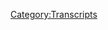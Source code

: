 {{Transcript
    | title         = [[236: December 4-5, 2018]]
    | caption       = [https://knowledgefight.libsyn.com/knowledge-fight-december-4-5-2018 Listen to this episode on Libsyn]
    | episodeNumber = [[236: December 4-5, 2018|236]]
    | length        = 02:12:38
}}

{{MessageBox
    | header     = Warning: Bot Generated Content
    | text       = This transcript was automatically generated by transcription software and likely contains many mistakes and misattributions. Please check the audio for definitive quotes, attribution, and context.
    | image      = N3yvass4myg91.webp
    | imagewidth = 50px
    | id         = warning
}}

{{TranscriptBlock
    | name      = Unknown Speaker
    | timestamp = 00:00:00.000
    | text      = Andy in Kansas, you're on the air, thanks for holding.
}}

{{TranscriptBlock
    | name      = Unknown Speaker
    | timestamp = 00:00:04.080
    | text      = Hello Alex, I'm a first time caller, I'm a huge fan, I love your work.
}}

{{TranscriptBlock
    | name      = Unknown Speaker
    | timestamp = 00:00:07.320
    | text      = I love you.
}}

{{TranscriptBlock
    | name      = Unknown Speaker
    | timestamp = 00:00:07.820
    | text      = Hey everybody, welcome back to Knowledge Fight, I'm Dan.
}}

{{TranscriptBlock
    | name      = Unknown Speaker
    | timestamp = 00:00:09.880
    | text      = I'm Jordan!
}}

{{TranscriptBlock
    | name      = Unknown Speaker
    | timestamp = 00:00:10.519
    | text      = We're a couple dudes, like to sit around, drink novelty beverages, and talk a little bit about Alex Jones.
}}

{{TranscriptBlock
    | name      = Unknown Speaker
    | timestamp = 00:00:14.679
    | text      = Indeed we are, Dan!
}}

{{TranscriptBlock
    | name      = Unknown Speaker
    | timestamp = 00:00:16.440
    | text      = Yes sir.
}}

{{TranscriptBlock
    | name      = Unknown Speaker
    | timestamp = 00:00:16.940
    | text      = Dan!
}}

{{TranscriptBlock
    | name      = Unknown Speaker
    | timestamp = 00:00:17.519
    | text      = What up?
}}

{{TranscriptBlock
    | name      = Unknown Speaker
    | timestamp = 00:00:18.399
    | text      = Which president do you most wish was never born?
}}

{{TranscriptBlock
    | name      = Unknown Speaker
    | timestamp = 00:00:20.620
    | text      = Ooh, that is a tough, that is a, that is quite a, putting me in a pickle barrel there.
}}

{{TranscriptBlock
    | name      = Unknown Speaker
    | timestamp = 00:00:27.760
    | text      = I know, that's a tough one.
}}

{{TranscriptBlock
    | name      = Unknown Speaker
    | timestamp = 00:00:28.879
    | text      = In Missouri.
}}

{{TranscriptBlock
    | name      = Unknown Speaker
    | timestamp = 00:00:30.239
    | text      = That's a real, that's a real think piece.
}}

{{TranscriptBlock
    | name      = Unknown Speaker
    | timestamp = 00:00:32.520
    | text      = I don't know, cause see, here's the issue.
}}

{{TranscriptBlock
    | name      = Unknown Speaker
    | timestamp = 00:00:34.079
    | text      = The Atlantic would run the shit out of that think piece.
}}

{{TranscriptBlock
    | name      = Unknown Speaker
    | timestamp = 00:00:36.759
    | text      = Well, cause we have to consider this, how many presidents were truly individualistic
}}

{{TranscriptBlock
    | name      = Unknown Speaker
    | timestamp = 00:00:41.920
    | text      = acting presidents, and how many were mere people in the sway of the times.
}}

{{TranscriptBlock
    | name      = Unknown Speaker
    | timestamp = 00:00:46.920
    | text      = Were mere puppets.
}}

{{TranscriptBlock
    | name      = Unknown Speaker
    | timestamp = 00:00:47.920
    | text      = Well not puppets, but the times, like, if Andrew Jackson hadn't done all the evil shit
}}

{{TranscriptBlock
    | name      = Unknown Speaker
    | timestamp = 00:00:52.200
    | text      = he did, would some other crazy asshole have done it?
}}

{{TranscriptBlock
    | name      = Unknown Speaker
    | timestamp = 00:00:54.799
    | text      = It wouldn't have worked out the exact same way, but a lot of similar things might have
}}

{{TranscriptBlock
    | name      = Unknown Speaker
    | timestamp = 00:00:58.600
    | text      = happened.
}}

{{TranscriptBlock
    | name      = Unknown Speaker
    | timestamp = 00:00:59.600
    | text      = I'm sure we wouldn't have treated Native Americans well if Andrew Jackson hadn't done the things
}}

{{TranscriptBlock
    | name      = Unknown Speaker
    | timestamp = 00:01:03.880
    | text      = he did.
}}

{{TranscriptBlock
    | name      = Unknown Speaker
    | timestamp = 00:01:04.879
    | text      = Yeah.
}}

{{TranscriptBlock
    | name      = Unknown Speaker
    | timestamp = 00:01:05.879
    | text      = So I don't know.
}}

{{TranscriptBlock
    | name      = Unknown Speaker
    | timestamp = 00:01:06.879
    | text      = I reject your question, because...
}}

{{TranscriptBlock
    | name      = Unknown Speaker
    | timestamp = 00:01:08.280
    | text      = You just reject it outright?
}}

{{TranscriptBlock
    | name      = Unknown Speaker
    | timestamp = 00:01:10.239
    | text      = Sure.
}}

{{TranscriptBlock
    | name      = Unknown Speaker
    | timestamp = 00:01:11.239
    | text      = Well...
}}

{{TranscriptBlock
    | name      = Unknown Speaker
    | timestamp = 00:01:12.239
    | text      = Okay!
}}

{{TranscriptBlock
    | name      = Unknown Speaker
    | timestamp = 00:01:13.239
    | text      = I don't know.
}}

{{TranscriptBlock
    | name      = Unknown Speaker
    | timestamp = 00:01:14.239
    | text      = Shut up!
}}

{{TranscriptBlock
    | name      = Unknown Speaker
    | timestamp = 00:01:15.239
    | text      = My reasoning is that to choose one individual would be to buy into the strongman theory
}}

{{TranscriptBlock
    | name      = Unknown Speaker
    | timestamp = 00:01:19.959
    | text      = of history, and I don't want to do that.
}}

{{TranscriptBlock
    | name      = Unknown Speaker
    | timestamp = 00:01:22.519
    | text      = Fair.
}}

{{TranscriptBlock
    | name      = Unknown Speaker
    | timestamp = 00:01:23.519
    | text      = So I'm hiding behind that as a way to not answer your question.
}}

{{TranscriptBlock
    | name      = Unknown Speaker
    | timestamp = 00:01:25.239
    | text      = Yeah, that's a, I don't want to say cowardly, but it would be the appropriate word.
}}

{{TranscriptBlock
    | name      = Unknown Speaker
    | timestamp = 00:01:32.040
    | text      = Who would you say I ask you in the middle of taking a drink?
}}

{{TranscriptBlock
    | name      = Unknown Speaker
    | timestamp = 00:01:36.040
    | text      = Uh, you know, that's a good question.
}}

{{TranscriptBlock
    | name      = Unknown Speaker
    | timestamp = 00:01:39.000
    | text      = The fun thing about HW is that it knocks out two shit presidents at the same time.
}}

{{TranscriptBlock
    | name      = Unknown Speaker
    | timestamp = 00:01:43.239
    | text      = You know what I'm saying?
}}

{{TranscriptBlock
    | name      = Unknown Speaker
    | timestamp = 00:01:44.239
    | text      = No, it doesn't.
}}

{{TranscriptBlock
    | name      = Unknown Speaker
    | timestamp = 00:01:45.239
    | text      = Just one.
}}

{{TranscriptBlock
    | name      = Unknown Speaker
    | timestamp = 00:01:46.239
    | text      = No, if HW wasn't born, then we get rid of two shit presidents.
}}

{{TranscriptBlock
    | name      = Unknown Speaker
    | timestamp = 00:01:51.799
    | text      = And Jeb.
}}

{{TranscriptBlock
    | name      = Unknown Speaker
    | timestamp = 00:01:52.799
    | text      = Exactly.
}}

{{TranscriptBlock
    | name      = Unknown Speaker
    | timestamp = 00:01:53.799
    | text      = And, uh, yeah.
}}

{{TranscriptBlock
    | name      = Unknown Speaker
    | timestamp = 00:01:54.799
    | text      = So...
}}

{{TranscriptBlock
    | name      = Unknown Speaker
    | timestamp = 00:01:55.799
    | text      = HW is the one.
}}

{{TranscriptBlock
    | name      = Unknown Speaker
    | timestamp = 00:01:58.920
    | text      = That's interesting.
}}

{{TranscriptBlock
    | name      = Unknown Speaker
    | timestamp = 00:01:59.920
    | text      = Yeah.
}}

{{TranscriptBlock
    | name      = Unknown Speaker
    | timestamp = 00:02:00.920
    | text      = I guess if you're going to go that way, then there's some mathematical reasoning.
}}

{{TranscriptBlock
    | name      = Unknown Speaker
    | timestamp = 00:02:04.280
    | text      = I will accept your answer, sir.
}}

{{TranscriptBlock
    | name      = Unknown Speaker
    | timestamp = 00:02:06.519
    | text      = Okay, fine.
}}

{{TranscriptBlock
    | name      = Unknown Speaker
    | timestamp = 00:02:07.519
    | text      = This is a show where I know a lot about Alex Jones, and you know a lot about how without
}}

{{TranscriptBlock
    | name      = Unknown Speaker
    | timestamp = 00:02:12.360
    | text      = the father you can't have the son.
}}

{{TranscriptBlock
    | name      = Unknown Speaker
    | timestamp = 00:02:14.879
    | text      = I know about basic genetics.
}}

{{TranscriptBlock
    | name      = Unknown Speaker
    | timestamp = 00:02:17.240
    | text      = And therein lies the...
}}

{{TranscriptBlock
    | name      = Unknown Speaker
    | timestamp = 00:02:19.280
    | text      = Exactly.
}}

{{TranscriptBlock
    | name      = Unknown Speaker
    | timestamp = 00:02:20.280
    | text      = So, Jordan, today what we've got in front of us is a modern day episode of Alex Jones.
}}

{{TranscriptBlock
    | name      = Unknown Speaker
    | timestamp = 00:02:24.199
    | text      = Do we?
}}

{{TranscriptBlock
    | name      = Unknown Speaker
    | timestamp = 00:02:25.199
    | text      = There's too much going on with Infowars World in the broader news arena.
}}

{{TranscriptBlock
    | name      = Unknown Speaker
    | timestamp = 00:02:30.439
    | text      = How could I not check in and see what's going on with Alex and his dumb friends?
}}

{{TranscriptBlock
    | name      = Unknown Speaker
    | timestamp = 00:02:34.039
    | text      = Sure!
}}

{{TranscriptBlock
    | name      = Unknown Speaker
    | timestamp = 00:02:35.039
    | text      = Is there a bunch of Infowars News going on in the broader arena?
}}

{{TranscriptBlock
    | name      = Unknown Speaker
    | timestamp = 00:02:37.080
    | text      = Well, Jerome Corsi is threatening to have action against Mueller.
}}

{{TranscriptBlock
    | name      = Unknown Speaker
    | timestamp = 00:02:40.840
    | text      = Well, yeah, but that's definitely within his power.
}}

{{TranscriptBlock
    | name      = Unknown Speaker
    | timestamp = 00:02:43.960
    | text      = Sure.
}}

{{TranscriptBlock
    | name      = Unknown Speaker
    | timestamp = 00:02:44.960
    | text      = And it's goofy.
}}

{{TranscriptBlock
    | name      = Unknown Speaker
    | timestamp = 00:02:45.960
    | text      = And it doesn't come up at all in some sense.
}}

{{TranscriptBlock
    | name      = Unknown Speaker
    | timestamp = 00:02:47.439
    | text      = Of course not!
}}

{{TranscriptBlock
    | name      = Unknown Speaker
    | timestamp = 00:02:48.439
    | text      = There's no way Alex is advertising any of Corsi's terrible ideas.
}}

{{TranscriptBlock
    | name      = Unknown Speaker
    | timestamp = 00:02:51.719
    | text      = No, no, no, no.
}}

{{TranscriptBlock
    | name      = Unknown Speaker
    | timestamp = 00:02:52.719
    | text      = You have the news coming out that Roger Stone is pleading the fifth, and he's not going
}}

{{TranscriptBlock
    | name      = Unknown Speaker
    | timestamp = 00:02:56.719
    | text      = to give any information to the investigations.
}}

{{TranscriptBlock
    | name      = Unknown Speaker
    | timestamp = 00:02:59.400
    | text      = Again, delight how much of a monster he is.
}}

{{TranscriptBlock
    | name      = Unknown Speaker
    | timestamp = 00:03:02.639
    | text      = He's just like, come at me, bro.
}}

{{TranscriptBlock
    | name      = Unknown Speaker
    | timestamp = 00:03:04.159
    | text      = Yeah, insane, I love him.
}}

{{TranscriptBlock
    | name      = Unknown Speaker
    | timestamp = 00:03:05.620
    | text      = And then further we had the memo that came out about Flynn's cooperation, which flies
}}

{{TranscriptBlock
    | name      = Unknown Speaker
    | timestamp = 00:03:10.680
    | text      = fairly counter to a lot of the things Alex has said about Flynn in the past.
}}

{{TranscriptBlock
    | name      = Unknown Speaker
    | timestamp = 00:03:13.800
    | text      = Oh yeah, that's not going to be good for anybody.
}}

{{TranscriptBlock
    | name      = Unknown Speaker
    | timestamp = 00:03:15.039
    | text      = So, you know, I really wanted to jump in this week and get down to it and find out what
}}

{{TranscriptBlock
    | name      = Unknown Speaker
    | timestamp = 00:03:19.120
    | text      = Alex is talking about.
}}

{{TranscriptBlock
    | name      = Unknown Speaker
    | timestamp = 00:03:20.120
    | text      = Right, right, right.
}}

{{TranscriptBlock
    | name      = Unknown Speaker
    | timestamp = 00:03:21.120
    | text      = I would be surprised to find out almost none of that.
}}

{{TranscriptBlock
    | name      = Unknown Speaker
    | timestamp = 00:03:24.000
    | text      = Yeah, no, no.
}}

{{TranscriptBlock
    | name      = Unknown Speaker
    | timestamp = 00:03:25.000
    | text      = I would absolutely not be surprised to find out.
}}

{{TranscriptBlock
    | name      = Unknown Speaker
    | timestamp = 00:03:26.439
    | text      = He is on some crazy bullshit, though.
}}

{{TranscriptBlock
    | name      = Unknown Speaker
    | timestamp = 00:03:28.080
    | text      = I'm going to go with, we're sticking with the Chinese guy who created clones.
}}

{{TranscriptBlock
    | name      = Unknown Speaker
    | timestamp = 00:03:33.360
    | text      = Nope.
}}

{{TranscriptBlock
    | name      = Unknown Speaker
    | timestamp = 00:03:34.360
    | text      = Story doesn't come up.
}}

{{TranscriptBlock
    | name      = Unknown Speaker
    | timestamp = 00:03:35.360
    | text      = Although, it has been pointed out that you were a soothsayer, and because it's come out
}}

{{TranscriptBlock
    | name      = Unknown Speaker
    | timestamp = 00:03:40.039
    | text      = that that guy is now missing.
}}

{{TranscriptBlock
    | name      = Unknown Speaker
    | timestamp = 00:03:41.039
    | text      = Oh yeah, no.
}}

{{TranscriptBlock
    | name      = Unknown Speaker
    | timestamp = 00:03:42.039
    | text      = What are you talking about?
}}

{{TranscriptBlock
    | name      = Unknown Speaker
    | timestamp = 00:03:43.159
    | text      = They took out the most well-known Chinese actress in the world and just disappeared
}}

{{TranscriptBlock
    | name      = Unknown Speaker
    | timestamp = 00:03:49.680
    | text      = her for four months.
}}

{{TranscriptBlock
    | name      = Unknown Speaker
    | timestamp = 00:03:51.319
    | text      = Of course the guy who created a fucking affront to God is going to go away.
}}

{{TranscriptBlock
    | name      = Unknown Speaker
    | timestamp = 00:03:58.159
    | text      = Safest prediction Jordan has ever made on this podcast.
}}

{{TranscriptBlock
    | name      = Unknown Speaker
    | timestamp = 00:04:02.240
    | text      = Yeah!
}}

{{TranscriptBlock
    | name      = Unknown Speaker
    | timestamp = 00:04:03.240
    | text      = No, that story doesn't come back up.
}}

{{TranscriptBlock
    | name      = Unknown Speaker
    | timestamp = 00:04:05.319
    | text      = But a lot of crazy nonsense does.
}}

{{TranscriptBlock
    | name      = Unknown Speaker
    | timestamp = 00:04:07.379
    | text      = And some of this is going to be really interesting, and a couple things are going to be downright
}}

{{TranscriptBlock
    | name      = Unknown Speaker
    | timestamp = 00:04:11.000
    | text      = very funny.
}}

{{TranscriptBlock
    | name      = Unknown Speaker
    | timestamp = 00:04:12.000
    | text      = Do you know it's not downright, no, that one's not right.
}}

{{TranscriptBlock
    | name      = Unknown Speaker
    | timestamp = 00:04:14.800
    | text      = No.
}}

{{TranscriptBlock
    | name      = Unknown Speaker
    | timestamp = 00:04:15.800
    | text      = I was trying.
}}

{{TranscriptBlock
    | name      = Unknown Speaker
    | timestamp = 00:04:16.800
    | text      = I appreciate your effort, but I appreciate more.
}}

{{TranscriptBlock
    | name      = Unknown Speaker
    | timestamp = 00:04:18.319
    | text      = No!
}}

{{TranscriptBlock
    | name      = Unknown Speaker
    | timestamp = 00:04:19.319
    | text      = That's the ignition song.
}}

{{TranscriptBlock
    | name      = Unknown Speaker
    | timestamp = 00:04:20.319
    | text      = That is our donors.
}}

{{TranscriptBlock
    | name      = Unknown Speaker
    | timestamp = 00:04:21.319
    | text      = We'd like to say thank you to a couple people who have signed up and are now supporting
}}

{{TranscriptBlock
    | name      = Unknown Speaker
    | timestamp = 00:04:23.819
    | text      = the show.
}}

{{TranscriptBlock
    | name      = Unknown Speaker
    | timestamp = 00:04:24.819
    | text      = First I'd like to say Burt, thank you so much, you are now policy wonk.
}}

{{TranscriptBlock
    | name      = Unknown Speaker
    | timestamp = 00:04:28.079
    | text      = I'm a policy wonk.
}}

{{TranscriptBlock
    | name      = Unknown Speaker
    | timestamp = 00:04:29.519
    | text      = Thank you, Burt!
}}

{{TranscriptBlock
    | name      = Unknown Speaker
    | timestamp = 00:04:30.519
    | text      = Thank you very much, Burt.
}}

{{TranscriptBlock
    | name      = Unknown Speaker
    | timestamp = 00:04:31.519
    | text      = Second, I'd like to say thank you to Douglas.
}}

{{TranscriptBlock
    | name      = Unknown Speaker
    | timestamp = 00:04:33.439
    | text      = You are now a policy wonk.
}}

{{TranscriptBlock
    | name      = Unknown Speaker
    | timestamp = 00:04:35.160
    | text      = I'm a policy wonk.
}}

{{TranscriptBlock
    | name      = Unknown Speaker
    | timestamp = 00:04:36.480
    | text      = Thank you, Douglas.
}}

{{TranscriptBlock
    | name      = Unknown Speaker
    | timestamp = 00:04:37.480
    | text      = Thank you very much, Douglas.
}}

{{TranscriptBlock
    | name      = Unknown Speaker
    | timestamp = 00:04:38.920
    | text      = Also, I'd like to say thank you to Aaron.
}}

{{TranscriptBlock
    | name      = Unknown Speaker
    | timestamp = 00:04:41.319
    | text      = Thank you so much, you are now a policy wonk.
}}

{{TranscriptBlock
    | name      = Unknown Speaker
    | timestamp = 00:04:44.019
    | text      = I'm a policy wonk.
}}

{{TranscriptBlock
    | name      = Unknown Speaker
    | timestamp = 00:04:45.420
    | text      = Thank you.
}}

{{TranscriptBlock
    | name      = Unknown Speaker
    | timestamp = 00:04:46.420
    | text      = Thank you very much, Aaron.
}}

{{TranscriptBlock
    | name      = Unknown Speaker
    | timestamp = 00:04:47.420
    | text      = I'd like to say thank you to somebody who has donated on a little bit of a higher level and it makes sense that they
}}

{{TranscriptBlock
    | name      = Unknown Speaker
    | timestamp = 00:04:52.620
    | text      = Did quite frankly whenever someone donates like you know more than just a little Soros they can afford that
}}

{{TranscriptBlock
    | name      = Unknown Speaker
    | timestamp = 00:04:59.259
    | text      = But it's not Soros. However, it is George Soros jr. You are now a technocrat
}}

{{TranscriptBlock
    | name      = Unknown Speaker
    | timestamp = 00:05:05.379
    | text      = I'm a policy wonk
}}

{{TranscriptBlock
    | name      = Unknown Speaker
    | timestamp = 00:05:09.620
    | text      = Someone someone sodomite sent me a bucket of poop daddy shark
}}

{{TranscriptBlock
    | name      = Unknown Speaker
    | timestamp = 00:05:12.819
    | text      = I'm Bob Bob Bob Jar Jar Binks has a Caribbean black action
}}

{{TranscriptBlock
    | name      = Unknown Speaker
    | timestamp = 00:05:18.740
    | text      = He's a loser little little titty, baby. I don't want to hate black people. I renounce Jesus Christ
}}

{{TranscriptBlock
    | name      = Unknown Speaker
    | timestamp = 00:05:25.379
    | text      = Thank you so much Soros jr. Thank you very much George Soros jr. I'm gonna imagine that's Alex Soros even though
}}

{{TranscriptBlock
    | name      = Unknown Speaker
    | timestamp = 00:05:31.740
    | text      = I don't think there is a George Soros
}}

{{TranscriptBlock
    | name      = Unknown Speaker
    | timestamp = 00:05:34.420
    | text      = Remember all of his kids. Do you remember the Kennedy kid who was trapped in the asylum for?
}}

{{TranscriptBlock
    | name      = Unknown Speaker
    | timestamp = 00:05:39.160
    | text      = Millionaires remember that remember that. Oh, that's an old legend. That's like that's like the man in the iron mask
}}

{{TranscriptBlock
    | name      = Unknown Speaker
    | timestamp = 00:05:45.360
    | text      = Okay, that might be why I don't remember. Yeah. Yeah. Yeah
}}

{{TranscriptBlock
    | name      = Unknown Speaker
    | timestamp = 00:05:47.560
    | text      = No
}}

{{TranscriptBlock
    | name      = Unknown Speaker
    | timestamp = 00:05:47.920
    | text      = It's the there was a Kennedy that they were all ashamed of for being deformed in some form or another and they hit him away
}}

{{TranscriptBlock
    | name      = Unknown Speaker
    | timestamp = 00:05:54.040
    | text      = In a mental institution, that's not the situation with George Soros jr. He might be and I appreciate him very much
}}

{{TranscriptBlock
    | name      = Unknown Speaker
    | timestamp = 00:05:59.720
    | text      = I don't know if you would like to be like George Soros jr. And support the show
}}

{{TranscriptBlock
    | name      = Unknown Speaker
    | timestamp = 00:06:03.920
    | text      = You can do that by going to our website knowledgefight.com clicking that button that says support the show and we would appreciate it
}}

{{TranscriptBlock
    | name      = Unknown Speaker
    | timestamp = 00:06:10.199
    | text      = It would be very helpful and I appreciate that
}}

{{TranscriptBlock
    | name      = Unknown Speaker
    | timestamp = 00:06:12.800
    | text      = This episode is a modern-day episode and isn't going to be too painful like his show sucks
}}

{{TranscriptBlock
    | name      = Unknown Speaker
    | timestamp = 00:06:16.920
    | text      = Yeah a lot right now in the present day and there's gonna be some good opportunities for clowning
}}

{{TranscriptBlock
    | name      = Unknown Speaker
    | timestamp = 00:06:22.680
    | text      = And this out of context drop should give you a little taste of what I mean. Why you pimp so good
}}

{{TranscriptBlock
    | name      = Unknown Speaker
    | timestamp = 00:06:29.240
    | text      = All right
}}

{{TranscriptBlock
    | name      = Unknown Speaker
    | timestamp = 00:06:32.480
    | text      = The mind real is that why is that said first off that is a legitimate question, right? I
}}

{{TranscriptBlock
    | name      = Unknown Speaker
    | timestamp = 00:06:39.000
    | text      = Respect that question. I've always wanted to answer that sure and at this point that accent is clearly offensive
}}

{{TranscriptBlock
    | name      = Unknown Speaker
    | timestamp = 00:06:44.959
    | text      = But we can't quite tell why no, no for sure. Just get the sense of like no he's doing something off color
}}

{{TranscriptBlock
    | name      = Unknown Speaker
    | timestamp = 00:06:50.240
    | text      = There is a problem. Yeah, I don't know. I don't know how to codify it. Yeah. Yeah
}}

{{TranscriptBlock
    | name      = Unknown Speaker
    | timestamp = 00:06:54.439
    | text      = So today's episode will be going over the December 4th and 5th episodes of the Alex Jones show
}}

{{TranscriptBlock
    | name      = Unknown Speaker
    | timestamp = 00:07:00.120
    | text      = Okay, which is Monday or what is that Tuesday and Wednesday? Sure of this week
}}

{{TranscriptBlock
    | name      = Unknown Speaker
    | timestamp = 00:07:06.079
    | text      = And Tuesday the 4th is not all that great. I'll be I'll be up front with you. Not that great
}}

{{TranscriptBlock
    | name      = Unknown Speaker
    | timestamp = 00:07:12.240
    | text      = Whoa, whoa
}}

{{TranscriptBlock
    | name      = Unknown Speaker
    | timestamp = 00:07:12.800
    | text      = Are you telling us that you listen to an entire Alex Jones show and decided that in the present day?
}}

{{TranscriptBlock
    | name      = Unknown Speaker
    | timestamp = 00:07:18.699
    | text      = It wasn't that great. It does sense crazy seems to happen a lot. That's pretty much every modern-day episode
}}

{{TranscriptBlock
    | name      = Unknown Speaker
    | timestamp = 00:07:24.300
    | text      = We do now
}}

{{TranscriptBlock
    | name      = Unknown Speaker
    | timestamp = 00:07:24.740
    | text      = Yeah
}}

{{TranscriptBlock
    | name      = Unknown Speaker
    | timestamp = 00:07:25.360
    | text      = But there are a couple things that are worthwhile and one of the things is that when he's coming back from break in the middle
}}

{{TranscriptBlock
    | name      = Unknown Speaker
    | timestamp = 00:07:31.379
    | text      = Of the show Alex breaks out a song parody. All right, we can all enjoy. All right, here we go
}}

{{TranscriptBlock
    | name      = Unknown Speaker
    | timestamp = 00:07:37.319
    | text      = We had a First Amendment America
}}

{{TranscriptBlock
    | name      = Unknown Speaker
    | timestamp = 00:07:41.240
    | text      = And they didn't try to teach our five-year-olds how to get more jobs in public school
}}

{{TranscriptBlock
    | name      = Unknown Speaker
    | timestamp = 00:07:46.000
    | text      = But now half of us have got autism and the other half have got cancer
}}

{{TranscriptBlock
    | name      = Unknown Speaker
    | timestamp = 00:07:55.000
    | text      = Is that because of the kid blow jobs? The churches are all closed and the world government's here
}}

{{TranscriptBlock
    | name      = Unknown Speaker
    | timestamp = 00:08:00.879
    | text      = And Tim Cook's running slave factories and he's gonna take the rest of your freedom. That's right. That doesn't rhyme
}}

{{TranscriptBlock
    | name      = Unknown Speaker
    | timestamp = 00:08:06.959
    | text      = You like that Roger I can sing discordantly over the wrong lyrics
}}

{{TranscriptBlock
    | name      = Unknown Speaker
    | timestamp = 00:08:14.720
    | text      = That's like cats howling in the back of the trash pile, but it's it's what we do here full some special
}}

{{TranscriptBlock
    | name      = Unknown Speaker
    | timestamp = 00:08:21.420
    | text      = It's very special. That is
}}

{{TranscriptBlock
    | name      = Unknown Speaker
    | timestamp = 00:08:24.000
    | text      = Not how the lyrics go. Oh and it's fun cuz Roger is on the show at this point in the episode
}}

{{TranscriptBlock
    | name      = Unknown Speaker
    | timestamp = 00:08:29.920
    | text      = He's just sitting there. Wait, he's really just on this Roger
}}

{{TranscriptBlock
    | name      = Unknown Speaker
    | timestamp = 00:08:33.039
    | text      = I'm about to be indicted by the fucking government for treason stone
}}

{{TranscriptBlock
    | name      = Unknown Speaker
    | timestamp = 00:08:37.720
    | text      = Yeah is sitting there while Alex Jones sings bullshit over over country against the wind
}}

{{TranscriptBlock
    | name      = Unknown Speaker
    | timestamp = 00:08:43.840
    | text      = Yeah, that's that's the Seager version though. Yeah, I don't fucking understand why you didn't play the highwayman first
}}

{{TranscriptBlock
    | name      = Unknown Speaker
    | timestamp = 00:08:49.159
    | text      = Why we met all the time now is not the time for highway. That's true. That's true
}}

{{TranscriptBlock
    | name      = Unknown Speaker
    | timestamp = 00:08:52.960
    | text      = And you don't want to desecrate the highwayman by singing about five-year-olds given blowjobs
}}

{{TranscriptBlock
    | name      = Unknown Speaker
    | timestamp = 00:08:56.519
    | text      = Oh, man, do you think that actually that actually sounds like a reasonable thought he might have had. Yeah, I probably yeah
}}

{{TranscriptBlock
    | name      = Unknown Speaker
    | timestamp = 00:09:01.720
    | text      = We told the board operator. Hey play the seer one. I'm gonna be a dick. I can't do that to Willie
}}

{{TranscriptBlock
    | name      = Unknown Speaker
    | timestamp = 00:09:06.879
    | text      = Yeah, so wait, was it Seager? No, it's not. It's Jackson Brown. Okay, who did the original against the wind who cares?
}}

{{TranscriptBlock
    | name      = Unknown Speaker
    | timestamp = 00:09:14.159
    | text      = I think it's Jackson Brown. Who cares? He's saying doctor my eyes
}}

{{TranscriptBlock
    | name      = Unknown Speaker
    | timestamp = 00:09:20.480
    | text      = Anyway, I reject your reference. How about that? That's a new one. Yeah, here we go. Um
}}

{{TranscriptBlock
    | name      = Unknown Speaker
    | timestamp = 00:09:26.759
    | text      = This is gonna bother me. I might end up looking it up in the middle of the show. I
}}

{{TranscriptBlock
    | name      = Unknown Speaker
    | timestamp = 00:09:30.000
    | text      = Um, let's see how long we can go before it eats away at your soul enough
}}

{{TranscriptBlock
    | name      = Unknown Speaker
    | timestamp = 00:09:34.279
    | text      = You're actually doing it right now the moment I started talking you were like
}}

{{TranscriptBlock
    | name      = Unknown Speaker
    | timestamp = 00:09:38.399
    | text      = I bet Jordan will go on long enough for me to fucking look it up
}}

{{TranscriptBlock
    | name      = Unknown Speaker
    | timestamp = 00:09:42.000
    | text      = Oh, thank god it's Seager. Oh god, I can't why did I doubt myself?
}}

{{TranscriptBlock
    | name      = Unknown Speaker
    | timestamp = 00:09:46.000
    | text      = I don't know. Well, you always doubt yourself. Yeah, I don't know
}}

{{TranscriptBlock
    | name      = Unknown Speaker
    | timestamp = 00:09:51.000
    | text      = Let's redo the show. This is why sometimes ah, it's like my
}}

{{TranscriptBlock
    | name      = Unknown Speaker
    | timestamp = 00:09:55.000
    | text      = Dr. Why Rick my logic professor in college one time. He said his name like I should know who he is
}}

{{TranscriptBlock
    | name      = Unknown Speaker
    | timestamp = 00:10:02.000
    | text      = Oh, do you mean dr. Why Rick? Absolutely, of course
}}

{{TranscriptBlock
    | name      = Unknown Speaker
    | timestamp = 00:10:05.000
    | text      = Um, I took him for many semesters because he just had a great sort of laid-back style of teaching is real nerdy and awesome
}}

{{TranscriptBlock
    | name      = Unknown Speaker
    | timestamp = 00:10:12.000
    | text      = And he had you know
}}

{{TranscriptBlock
    | name      = Unknown Speaker
    | timestamp = 00:10:14.000
    | text      = We'd go over logic problems in class and like break down sentences on the board and stuff like that
}}

{{TranscriptBlock
    | name      = Unknown Speaker
    | timestamp = 00:10:18.000
    | text      = if we had if we had questions about one and one student in the class a fellow student was like
}}

{{TranscriptBlock
    | name      = Unknown Speaker
    | timestamp = 00:10:24.000
    | text      = Asking like I my intuition says this argument is valid, but I don't think it is
}}

{{TranscriptBlock
    | name      = Unknown Speaker
    | timestamp = 00:10:31.000
    | text      = Like going through it. I don't think it is. So, you know professor why Rick breaks it down
}}

{{TranscriptBlock
    | name      = Unknown Speaker
    | timestamp = 00:10:35.000
    | text      = Yeah long exhaustive like explanation why the argument is valid and is a
}}

{{TranscriptBlock
    | name      = Unknown Speaker
    | timestamp = 00:10:40.000
    | text      = Into in summation. This is proof of why sometimes you shouldn't distrust your intuition
}}

{{TranscriptBlock
    | name      = Unknown Speaker
    | timestamp = 00:10:46.000
    | text      = Like that's a fun thing to hear in logic class. That's exactly what I felt there with the secret right?
}}

{{TranscriptBlock
    | name      = Unknown Speaker
    | timestamp = 00:10:51.000
    | text      = Right anyway, which also is like saying nothing at all
}}

{{TranscriptBlock
    | name      = Unknown Speaker
    | timestamp = 00:10:56.000
    | text      = Obviously if you're saying well this proves that sometimes you shouldn't that implies that sometimes you should
}}

{{TranscriptBlock
    | name      = Unknown Speaker
    | timestamp = 00:11:04.000
    | text      = And it doesn't give you any context right? So it's just like sometimes things happen, but that's how logicians get playful
}}

{{TranscriptBlock
    | name      = Unknown Speaker
    | timestamp = 00:11:12.000
    | text      = Anyway
}}

{{TranscriptBlock
    | name      = Unknown Speaker
    | timestamp = 00:11:13.000
    | text      = the sexiest
}}

{{TranscriptBlock
    | name      = Unknown Speaker
    | timestamp = 00:11:15.000
    | text      = study of all
}}

{{TranscriptBlock
    | name      = Unknown Speaker
    | timestamp = 00:11:17.000
    | text      = Mm-hmm logicians the playful logician. That'll be my autobiography. Oh, yeah. No, I thought it was your
}}

{{TranscriptBlock
    | name      = Unknown Speaker
    | timestamp = 00:11:24.000
    | text      = Your return to stand-up is gonna be pure characters
}}

{{TranscriptBlock
    | name      = Unknown Speaker
    | timestamp = 00:11:27.000
    | text      = Oh, yeah, and it's all gonna be just diagramming sentences that actually would be pretty funny
}}

{{TranscriptBlock
    | name      = Unknown Speaker
    | timestamp = 00:11:31.399
    | text      = Um, so Rogers there and in this next clip Alex
}}

{{TranscriptBlock
    | name      = Unknown Speaker
    | timestamp = 00:11:35.720
    | text      = Well, Roger says something about Alex and his plans. Mm-hmm
}}

{{TranscriptBlock
    | name      = Unknown Speaker
    | timestamp = 00:11:40.000
    | text      = And then Alex pretends that they aren't like he pretends that what Roger saying isn't true for no reason
}}

{{TranscriptBlock
    | name      = Unknown Speaker
    | timestamp = 00:11:46.580
    | text      = This is super weird real quick before we go any further, right? That was complicated convoluted
}}

{{TranscriptBlock
    | name      = Unknown Speaker
    | timestamp = 00:11:52.159
    | text      = Yeah, all I want to know because I can't see the video in any way
}}

{{TranscriptBlock
    | name      = Unknown Speaker
    | timestamp = 00:11:57.279
    | text      = Does Roger carry a bug-out bag with him at all times? I only listen to the audio of this
}}

{{TranscriptBlock
    | name      = Unknown Speaker
    | timestamp = 00:12:02.500
    | text      = I can't okay to that see cuz he should be carrying a bag full of many
}}

{{TranscriptBlock
    | name      = Unknown Speaker
    | timestamp = 00:12:07.519
    | text      = Denominations in different currencies with every wise as well as a change of clothes and like a disguise top hat
}}

{{TranscriptBlock
    | name      = Unknown Speaker
    | timestamp = 00:12:13.600
    | text      = sure, you know a top hat with like some
}}

{{TranscriptBlock
    | name      = Unknown Speaker
    | timestamp = 00:12:15.600
    | text      = a
}}

{{TranscriptBlock
    | name      = Unknown Speaker
    | timestamp = 00:12:16.720
    | text      = with like the
}}

{{TranscriptBlock
    | name      = Unknown Speaker
    | timestamp = 00:12:18.279
    | text      = Glasses and big nose and mustache and of course a school bus sized vaporizer
}}

{{TranscriptBlock
    | name      = Unknown Speaker
    | timestamp = 00:12:25.399
    | text      = That's part of any good bug-out bag. Yeah, and that where to hide your guns book
}}

{{TranscriptBlock
    | name      = Unknown Speaker
    | timestamp = 00:12:30.240
    | text      = Well, all these things he doesn't need to hide his guns
}}

{{TranscriptBlock
    | name      = Unknown Speaker
    | timestamp = 00:12:33.919
    | text      = He needs to he needs the where to put your guns on your body to avoid them being found in the air
}}

{{TranscriptBlock
    | name      = Unknown Speaker
    | timestamp = 00:12:39.320
    | text      = book just about boot derringers
}}

{{TranscriptBlock
    | name      = Unknown Speaker
    | timestamp = 00:12:41.399
    | text      = Um, so I'd read that but they're they're having this conversation about their plans. Uh-huh. This is just super weird
}}

{{TranscriptBlock
    | name      = Unknown Speaker
    | timestamp = 00:12:47.960
    | text      = I don't know why Alex is being like this Alex
}}

{{TranscriptBlock
    | name      = Unknown Speaker
    | timestamp = 00:12:50.799
    | text      = You're coming to South Florida between Christmas and New Year's
}}

{{TranscriptBlock
    | name      = Unknown Speaker
    | timestamp = 00:12:53.960
    | text      = And we're going to be doing some things to bring this very forcefully to the president's attention. Oh
}}

{{TranscriptBlock
    | name      = Unknown Speaker
    | timestamp = 00:13:00.120
    | text      = Okay, we haven't wargamed this out yet. So you think we should know
}}

{{TranscriptBlock
    | name      = Unknown Speaker
    | timestamp = 00:13:04.879
    | text      = Well, I don't think we have to tell them precisely what we have in mind other than to say you want to come to a
}}

{{TranscriptBlock
    | name      = Unknown Speaker
    | timestamp = 00:13:11.000
    | text      = Warmer climate between the holidays
}}

{{TranscriptBlock
    | name      = Unknown Speaker
    | timestamp = 00:13:14.000
    | text      = And you know, I think it's important
}}

{{TranscriptBlock
    | name      = Unknown Speaker
    | timestamp = 00:13:17.320
    | text      = For us to do some things to draw public attention not only to the issue of internet censorship
}}

{{TranscriptBlock
    | name      = Unknown Speaker
    | timestamp = 00:13:22.639
    | text      = But to the peril that this president faces because he's taken on the globalist because he is trying to remake
}}

{{TranscriptBlock
    | name      = Unknown Speaker
    | timestamp = 00:13:29.960
    | text      = America and get us back to our fundamental principles
}}

{{TranscriptBlock
    | name      = Unknown Speaker
    | timestamp = 00:13:33.120
    | text      = This is why he strikes such fear in the hearts of the neo cons and the two-party duopoly
}}

{{TranscriptBlock
    | name      = Unknown Speaker
    | timestamp = 00:13:41.120
    | text      = That run this country into the ground. By the way, Roger. You're just joking. I'm not coming to Florida
}}

{{TranscriptBlock
    | name      = Unknown Speaker
    | timestamp = 00:13:46.080
    | text      = Even though you you you joke about me coming
}}

{{TranscriptBlock
    | name      = Unknown Speaker
    | timestamp = 00:13:51.039
    | text      = Right Roger, yeah. Oh, yeah. Oh, yeah, you're not coming I get it
}}

{{TranscriptBlock
    | name      = Unknown Speaker
    | timestamp = 00:13:56.179
    | text      = You are something else so I can
}}

{{TranscriptBlock
    | name      = Unknown Speaker
    | timestamp = 00:14:03.580
    | text      = This is
}}

{{TranscriptBlock
    | name      = Unknown Speaker
    | timestamp = 00:14:05.019
    | text      = That was Rogers go home and tell your mother you're brilliant. Yeah, I get it. Yeah, I get it
}}

{{TranscriptBlock
    | name      = Unknown Speaker
    | timestamp = 00:14:09.700
    | text      = I get it. You're not coming you realize I am going to jail forever
}}

{{TranscriptBlock
    | name      = Unknown Speaker
    | timestamp = 00:14:13.539
    | text      = You realize that you realize that right now?
}}

{{TranscriptBlock
    | name      = Unknown Speaker
    | timestamp = 00:14:17.299
    | text      = Everyone is looking at me. Hmm. Oh that all that is is Roger
}}

{{TranscriptBlock
    | name      = Unknown Speaker
    | timestamp = 00:14:21.580
    | text      = I think he's saying that you're gonna come down to Florida and we're gonna do a publicity stunt at Mar-a-Lago
}}

{{TranscriptBlock
    | name      = Unknown Speaker
    | timestamp = 00:14:25.299
    | text      = Yeah, that's what I hear. It's like wait don't tip our hand
}}

{{TranscriptBlock
    | name      = Unknown Speaker
    | timestamp = 00:14:28.220
    | text      = Yeah, so look for that to come in the next couple weeks or maybe it won't I don't fucking know
}}

{{TranscriptBlock
    | name      = Unknown Speaker
    | timestamp = 00:14:32.940
    | text      = That seems to be what they're talking about
}}

{{TranscriptBlock
    | name      = Unknown Speaker
    | timestamp = 00:14:34.940
    | text      = Almost almost assuredly. Yeah, so whatever that I love Alex when he thinks he's being coy because I honestly guess he's so bad at it
}}

{{TranscriptBlock
    | name      = Unknown Speaker
    | timestamp = 00:14:42.700
    | text      = I can't tell if that's what he's doing or if he thinks he's being funny, but he's failing it either
}}

{{TranscriptBlock
    | name      = Unknown Speaker
    | timestamp = 00:14:46.620
    | text      = Yeah, like no matter what the intention is that clip is a zero. Oh, there's a failure of sorts now
}}

{{TranscriptBlock
    | name      = Unknown Speaker
    | timestamp = 00:14:52.779
    | text      = It's important to recognize early in the week. There was
}}

{{TranscriptBlock
    | name      = Unknown Speaker
    | timestamp = 00:14:56.980
    | text      = Trump tweeted about Roger Stone not being weak and scared right Cohen was right
}}

{{TranscriptBlock
    | name      = Unknown Speaker
    | timestamp = 00:15:03.419
    | text      = Can we hold on real quick?
}}

{{TranscriptBlock
    | name      = Unknown Speaker
    | timestamp = 00:15:05.860
    | text      = Trump committed a crime by and there you go. A lot of people continue a lot of people have
}}

{{TranscriptBlock
    | name      = Unknown Speaker
    | timestamp = 00:15:11.899
    | text      = Speculated that that's witness tampering the Trump primed and now we can continue
}}

{{TranscriptBlock
    | name      = Unknown Speaker
    | timestamp = 00:15:15.940
    | text      = I I don't know. I'm not a lawyer so I can't speak to that. It does seem fucked up. I think it's weird
}}

{{TranscriptBlock
    | name      = Unknown Speaker
    | timestamp = 00:15:21.419
    | text      = certainly and so on this appearance Roger doesn't have the stories about him pleading the fifth or
}}

{{TranscriptBlock
    | name      = Unknown Speaker
    | timestamp = 00:15:27.940
    | text      = Flynn stuff to talk about so the only thing he responds to is like that isn't witness tampering like all right, whatever
}}

{{TranscriptBlock
    | name      = Unknown Speaker
    | timestamp = 00:15:34.059
    | text      = It's not that not all that interesting sure
}}

{{TranscriptBlock
    | name      = Unknown Speaker
    | timestamp = 00:15:36.740
    | text      = They have a narrative that they want to spend most of their time on and that is the passing of the USMCA
}}

{{TranscriptBlock
    | name      = Unknown Speaker
    | timestamp = 00:15:44.740
    | text      = Which is the I'm sorry. Yeah, that's what no you
}}

{{TranscriptBlock
    | name      = Unknown Speaker
    | timestamp = 00:15:48.580
    | text      = USM yeah USMCA. Why do I doubt you are you are man?
}}

{{TranscriptBlock
    | name      = Unknown Speaker
    | timestamp = 00:15:53.620
    | text      = We got to work on your self-esteem to the a didn't seem right, but I forgot that stands for agreement confidence
}}

{{TranscriptBlock
    | name      = Unknown Speaker
    | timestamp = 00:15:59.019
    | text      = the US Mexico Canada agreement the sort of
}}

{{TranscriptBlock
    | name      = Unknown Speaker
    | timestamp = 00:16:03.100
    | text      = Reimagining of NAFTA right right according to also the sequel to the YMCA. Mm-hmm
}}

{{TranscriptBlock
    | name      = Unknown Speaker
    | timestamp = 00:16:08.019
    | text      = It's not fun to stay at the USMCA according to Alex at least because it destroys free speech
}}

{{TranscriptBlock
    | name      = Unknown Speaker
    | timestamp = 00:16:14.460
    | text      = Sure, is that how that world? Yeah, I really don't think that's how that works
}}

{{TranscriptBlock
    | name      = Unknown Speaker
    | timestamp = 00:16:18.620
    | text      = It's a little bit complicated what he's talking about and why he has these ideas
}}

{{TranscriptBlock
    | name      = Unknown Speaker
    | timestamp = 00:16:22.700
    | text      = But it is interesting because he makes a declaration about what is gonna happen if that gets ratified
}}

{{TranscriptBlock
    | name      = Unknown Speaker
    | timestamp = 00:16:29.139
    | text      = And we'll see if he sticks dogs will learn English
}}

{{TranscriptBlock
    | name      = Unknown Speaker
    | timestamp = 00:16:32.460
    | text      = But the USMCA also entrenches tech companies right to censor without liability article
}}

{{TranscriptBlock
    | name      = Unknown Speaker
    | timestamp = 00:16:38.940
    | text      = 19.17 of the trade agreement gives tech companies immunity from any lawsuits arising from
}}

{{TranscriptBlock
    | name      = Unknown Speaker
    | timestamp = 00:16:45.419
    | text      = Actions taken to restrict material it considers to be harmful or objectionable
}}

{{TranscriptBlock
    | name      = Unknown Speaker
    | timestamp = 00:16:50.019
    | text      = That's Pandora's box the entire universe section 230 has a similarly problematic provision
}}

{{TranscriptBlock
    | name      = Unknown Speaker
    | timestamp = 00:16:55.299
    | text      = Which needs to be amended by the next Congress if the censorship of the internet is to be stopped
}}

{{TranscriptBlock
    | name      = Unknown Speaker
    | timestamp = 00:17:00.779
    | text      = And it goes on to point out that has to be ratified that we must block it. So let's stop it right there
}}

{{TranscriptBlock
    | name      = Unknown Speaker
    | timestamp = 00:17:05.900
    | text      = I will say I admire the president. I love the president. I'm with the president and I know he'll do the right thing
}}

{{TranscriptBlock
    | name      = Unknown Speaker
    | timestamp = 00:17:11.660
    | text      = No, he gets the right advice as Roger Scone has said ad nauseum, but this is my lie in the sand
}}

{{TranscriptBlock
    | name      = Unknown Speaker
    | timestamp = 00:17:17.099
    | text      = It is my Rubicon River
}}

{{TranscriptBlock
    | name      = Unknown Speaker
    | timestamp = 00:17:20.059
    | text      = If this gets ratified by the Republican controlled Senate
}}

{{TranscriptBlock
    | name      = Unknown Speaker
    | timestamp = 00:17:25.539
    | text      = If Trump does not act against this
}}

{{TranscriptBlock
    | name      = Unknown Speaker
    | timestamp = 00:17:28.740
    | text      = Then it means that he is capitulating to the Dems and has thought that they've won and that America failed
}}

{{TranscriptBlock
    | name      = Unknown Speaker
    | timestamp = 00:17:34.859
    | text      = Cuz he's really been trying so far and then he's signaling the white flag because you're not allowed to just shine over our First Amendment
}}

{{TranscriptBlock
    | name      = Unknown Speaker
    | timestamp = 00:17:42.700
    | text      = You're not allowed to do all this now. Remember Alex Jones is above the right-left
}}

{{TranscriptBlock
    | name      = Unknown Speaker
    | timestamp = 00:17:48.299
    | text      = Spectral he's trying to get you out of that
}}

{{TranscriptBlock
    | name      = Unknown Speaker
    | timestamp = 00:17:50.500
    | text      = Paradigm. Yeah. Yeah. So the Dems are trying to destroy America also at the same time
}}

{{TranscriptBlock
    | name      = Unknown Speaker
    | timestamp = 00:17:54.660
    | text      = Well, I mean I'm above it
}}

{{TranscriptBlock
    | name      = Unknown Speaker
    | timestamp = 00:17:56.420
    | text      = But obviously the Dems are the ones who are evil and if Trump allows this
}}

{{TranscriptBlock
    | name      = Unknown Speaker
    | timestamp = 00:18:00.059
    | text      = US MCA to be ratified then that is his line in the sand and he must go against Trump at that point
}}

{{TranscriptBlock
    | name      = Unknown Speaker
    | timestamp = 00:18:06.480
    | text      = Yes, he is capitulated. Yeah, so we'll see. All right, buddy. We'll see if that happens. Yeah, good luck
}}

{{TranscriptBlock
    | name      = Unknown Speaker
    | timestamp = 00:18:10.819
    | text      = Uh, the article of 19.17 is a little bit murky and I actually kind of agree with him a tiny bit
}}

{{TranscriptBlock
    | name      = Unknown Speaker
    | timestamp = 00:18:17.740
    | text      = If only because they need to specify the language a little bit. Yeah the idea of like what is
}}

{{TranscriptBlock
    | name      = Unknown Speaker
    | timestamp = 00:18:24.460
    | text      = Objectionable content and stuff like that. It does it could be interpreted a little bit broadly
}}

{{TranscriptBlock
    | name      = Unknown Speaker
    | timestamp = 00:18:29.700
    | text      = And that that's I don't think it diminish. I don't think it gets rid of free speech
}}

{{TranscriptBlock
    | name      = Unknown Speaker
    | timestamp = 00:18:34.140
    | text      = I think he's being a little bit like exaggerating in that sense
}}

{{TranscriptBlock
    | name      = Unknown Speaker
    | timestamp = 00:18:37.619
    | text      = But he has a kernel of something that I kind of agree with
}}

{{TranscriptBlock
    | name      = Unknown Speaker
    | timestamp = 00:18:40.500
    | text      = I I mean whenever whenever he starts talking about that the first thing I think of is the EU's
}}

{{TranscriptBlock
    | name      = Unknown Speaker
    | timestamp = 00:18:48.099
    | text      = idiotic
}}

{{TranscriptBlock
    | name      = Unknown Speaker
    | timestamp = 00:18:49.299
    | text      = like
}}

{{TranscriptBlock
    | name      = Unknown Speaker
    | timestamp = 00:18:51.140
    | text      = Copyright bullshit that they're trying to put on the internet where it's like I get I get your idea
}}

{{TranscriptBlock
    | name      = Unknown Speaker
    | timestamp = 00:18:56.759
    | text      = And I I totally agree that something needs to be done. But this was written by old white dudes
}}

{{TranscriptBlock
    | name      = Unknown Speaker
    | timestamp = 00:19:03.059
    | text      = Who don't understand the internet at all?
}}

{{TranscriptBlock
    | name      = Unknown Speaker
    | timestamp = 00:19:05.059
    | text      = And it's going to be a disaster if you try and if you try and apply this shit to the internet
}}

{{TranscriptBlock
    | name      = Unknown Speaker
    | timestamp = 00:19:10.339
    | text      = It's gonna be fucking chaos like tumblr banned porn and now you can't find Garfield there, you know
}}

{{TranscriptBlock
    | name      = Unknown Speaker
    | timestamp = 00:19:15.579
    | text      = Like it's like you're do you guys I get it
}}

{{TranscriptBlock
    | name      = Unknown Speaker
    | timestamp = 00:19:18.779
    | text      = I think you're on your way, but you're not smart enough to handle the internet
}}

{{TranscriptBlock
    | name      = Unknown Speaker
    | timestamp = 00:19:23.619
    | text      = It's because nobody is possibly sensible ideas applied to broadly can end up
}}

{{TranscriptBlock
    | name      = Unknown Speaker
    | timestamp = 00:19:29.619
    | text      = In sort of dangerous water so narrow on the internet and it needs to be like so specific
}}

{{TranscriptBlock
    | name      = Unknown Speaker
    | timestamp = 00:19:35.759
    | text      = It's like it's like writing code in that if you fuck up everything is fucked up
}}

{{TranscriptBlock
    | name      = Unknown Speaker
    | timestamp = 00:19:41.599
    | text      = Yeah, yeah, I think so. So I mean I do kind of agree with him in as much as as it goes towards ratification
}}

{{TranscriptBlock
    | name      = Unknown Speaker
    | timestamp = 00:19:48.660
    | text      = They should flesh out the language a little bit more and if they do then I don't think there's any problems
}}

{{TranscriptBlock
    | name      = Unknown Speaker
    | timestamp = 00:19:54.220
    | text      = Yeah, but even if it's past as it is
}}

{{TranscriptBlock
    | name      = Unknown Speaker
    | timestamp = 00:19:56.099
    | text      = I don't think it's necessarily going to lead to problems that can't at that point be sorted out. Right, right
}}

{{TranscriptBlock
    | name      = Unknown Speaker
    | timestamp = 00:20:03.180
    | text      = anyway
}}

{{TranscriptBlock
    | name      = Unknown Speaker
    | timestamp = 00:20:05.059
    | text      = When Alex got kicked off the internet, which he didn't when he got kicked off Twitter and Facebook and YouTube
}}

{{TranscriptBlock
    | name      = Unknown Speaker
    | timestamp = 00:20:12.420
    | text      = There were some articles that went around about how Alex Jones got kicked off and now he has no audience
}}

{{TranscriptBlock
    | name      = Unknown Speaker
    | timestamp = 00:20:18.140
    | text      = Everybody, you know, he's there and in response Alex is railed about how he's doing better than ever and how sounds true
}}

{{TranscriptBlock
    | name      = Unknown Speaker
    | timestamp = 00:20:25.339
    | text      = There's more listeners than ever. Haha. This blew up in your face global
}}

{{TranscriptBlock
    | name      = Unknown Speaker
    | timestamp = 00:20:28.380
    | text      = That's true, which is interesting because on the fourth he says this and you've got to go to right Trump calm
}}

{{TranscriptBlock
    | name      = Unknown Speaker
    | timestamp = 00:20:35.660
    | text      = We are going to deliver
}}

{{TranscriptBlock
    | name      = Unknown Speaker
    | timestamp = 00:20:38.579
    | text      = And you know, I'll say this it's crazy sometimes I do a ride-in dealing at a hundred thousand signatures right away
}}

{{TranscriptBlock
    | name      = Unknown Speaker
    | timestamp = 00:20:43.180
    | text      = Which we had delivered we only had like 50,000 and that's great. But it's right Trump calm
}}

{{TranscriptBlock
    | name      = Unknown Speaker
    | timestamp = 00:20:47.660
    | text      = It's our letter Roger and I wrote you can write in your own letter. You can print it off and mail it
}}

{{TranscriptBlock
    | name      = Unknown Speaker
    | timestamp = 00:20:52.220
    | text      = He's only gotten 50,000 signatures on his
}}

{{TranscriptBlock
    | name      = Unknown Speaker
    | timestamp = 00:20:56.359
    | text      = Tell Trump that he needs to protect free speech or else America is over campaign
}}

{{TranscriptBlock
    | name      = Unknown Speaker
    | timestamp = 00:21:02.019
    | text      = That's because so many it was like a DDoS attack so many people visited the website at the same time
}}

{{TranscriptBlock
    | name      = Unknown Speaker
    | timestamp = 00:21:08.740
    | text      = That must be it. That was it. It's obvious. This is tough man
}}

{{TranscriptBlock
    | name      = Unknown Speaker
    | timestamp = 00:21:12.819
    | text      = Fifty thousand people isn't anything for someone who has an operation like Alex you would hope the and it's not like he just launched this
}}

{{TranscriptBlock
    | name      = Unknown Speaker
    | timestamp = 00:21:20.339
    | text      = It's been like two weeks that that plan to harass the president. That's good
}}

{{TranscriptBlock
    | name      = Unknown Speaker
    | timestamp = 00:21:24.940
    | text      = Yeah, that's not this is this is like that might be as many engaged listeners as Alex has at this point
}}

{{TranscriptBlock
    | name      = Unknown Speaker
    | timestamp = 00:21:30.819
    | text      = That's true that he can direct to a place where all you do is sign something
}}

{{TranscriptBlock
    | name      = Unknown Speaker
    | timestamp = 00:21:35.859
    | text      = Electronically and then he sends a letter to Mar-a-Lago or some shit. Sure. That's low stakes. There's no money involved
}}

{{TranscriptBlock
    | name      = Unknown Speaker
    | timestamp = 00:21:41.740
    | text      = There's no hurdle in order to literally type in your name and that's it
}}

{{TranscriptBlock
    | name      = Unknown Speaker
    | timestamp = 00:21:45.500
    | text      = Basically probably hit it like one of those CAPTCHA buttons. Oh, yeah
}}

{{TranscriptBlock
    | name      = Unknown Speaker
    | timestamp = 00:21:49.779
    | text      = I'm not does not compute
}}

{{TranscriptBlock
    | name      = Unknown Speaker
    | timestamp = 00:21:53.180
    | text      = So man, I don't know. I know that that's not like a reliable barometer of all of his audience, right?
}}

{{TranscriptBlock
    | name      = Unknown Speaker
    | timestamp = 00:21:59.180
    | text      = That is not a good sign. Ah, that is tough
}}

{{TranscriptBlock
    | name      = Unknown Speaker
    | timestamp = 00:22:02.420
    | text      = that is a sign that you should start working on your overhead and seeing whether or not there are things that can be
}}

{{TranscriptBlock
    | name      = Unknown Speaker
    | timestamp = 00:22:08.380
    | text      = Cut see if there's non-essential employees like everyone it is
}}

{{TranscriptBlock
    | name      = Unknown Speaker
    | timestamp = 00:22:14.420
    | text      = So this is the last clip from the fourth and Alex is complaining about
}}

{{TranscriptBlock
    | name      = Unknown Speaker
    | timestamp = 00:22:20.059
    | text      = Tim Cook and Google and China. Oh
}}

{{TranscriptBlock
    | name      = Unknown Speaker
    | timestamp = 00:22:25.019
    | text      = It is whatever but
}}

{{TranscriptBlock
    | name      = Unknown Speaker
    | timestamp = 00:22:27.660
    | text      = This gets really dumb and Tim Cook goes to China and encourages them to be more draconian
}}

{{TranscriptBlock
    | name      = Unknown Speaker
    | timestamp = 00:22:33.660
    | text      = He encourages them to pay people less and the party says we're having major riot
}}

{{TranscriptBlock
    | name      = Unknown Speaker
    | timestamp = 00:22:39.619
    | text      = Because you pay people the lowest level in the country and he says if you don't like it, we're leaving
}}

{{TranscriptBlock
    | name      = Unknown Speaker
    | timestamp = 00:22:44.740
    | text      = I mean behind the scenes. He's just like I'm in command
}}

{{TranscriptBlock
    | name      = Unknown Speaker
    | timestamp = 00:22:47.420
    | text      = He reportedly just goes
}}

{{TranscriptBlock
    | name      = Unknown Speaker
    | timestamp = 00:22:51.940
    | text      = I'm Tim Cook. I'm a nice little engineer that Steve Jobs begged to run things cuz I get things done
}}

{{TranscriptBlock
    | name      = Unknown Speaker
    | timestamp = 00:22:58.359
    | text      = So they overcharge you they make sure that
}}

{{TranscriptBlock
    | name      = Unknown Speaker
    | timestamp = 00:23:03.400
    | text      = Don't believe me just search engine
}}

{{TranscriptBlock
    | name      = Unknown Speaker
    | timestamp = 00:23:05.839
    | text      = Chinese Communist Party tells Apple to share the wealth being that even the greedy chai comms say man
}}

{{TranscriptBlock
    | name      = Unknown Speaker
    | timestamp = 00:23:13.400
    | text      = You pimp so good. Oh
}}

{{TranscriptBlock
    | name      = Unknown Speaker
    | timestamp = 00:23:16.839
    | text      = That's why he's so good
}}

{{TranscriptBlock
    | name      = Unknown Speaker
    | timestamp = 00:23:21.039
    | text      = One time a Snoop Dogg said that to my cousin he goes
}}

{{TranscriptBlock
    | name      = Unknown Speaker
    | timestamp = 00:23:24.480
    | text      = Yeah
}}

{{TranscriptBlock
    | name      = Unknown Speaker
    | timestamp = 00:23:26.920
    | text      = Well, how you pimp so good I can't tell the story but the point is it's a real story what what
}}

{{TranscriptBlock
    | name      = Unknown Speaker
    | timestamp = 00:23:32.839
    | text      = When did Snoop Dogg say that to Buckley?
}}

{{TranscriptBlock
    | name      = Unknown Speaker
    | timestamp = 00:23:36.279
    | text      = Was that it?
}}

{{TranscriptBlock
    | name      = Unknown Speaker
    | timestamp = 00:23:41.480
    | text      = Drop in some beats Snoop Dogg was in Austin at the time walks in realizes how great Buckley is on the ones and
}}

{{TranscriptBlock
    | name      = Unknown Speaker
    | timestamp = 00:23:49.200
    | text      = Absolutely. You pimp so good on the wheels throws a few bars down. Everybody's happy man. Good night. That's crazy
}}

{{TranscriptBlock
    | name      = Unknown Speaker
    | timestamp = 00:23:56.380
    | text      = That is great. I don't know why he can't tell the story because it seems innocuous enough and it's a celebrity interaction
}}

{{TranscriptBlock
    | name      = Unknown Speaker
    | timestamp = 00:24:03.759
    | text      = No, I think Alex and Snoop Dogg had sex
}}

{{TranscriptBlock
    | name      = Unknown Speaker
    | timestamp = 00:24:06.240
    | text      = I think Alex doesn't want people to know that Buckley is also a house DJ because I think it interferes with his image of his
}}

{{TranscriptBlock
    | name      = Unknown Speaker
    | timestamp = 00:24:11.920
    | text      = Or Buckley doesn't want people to know that he's a house DJ. That's not true
}}

{{TranscriptBlock
    | name      = Unknown Speaker
    | timestamp = 00:24:17.200
    | text      = He he has a soundcloud under his own name Buckley Hammond
}}

{{TranscriptBlock
    | name      = Unknown Speaker
    | timestamp = 00:24:21.559
    | text      = I'm on there. Okay. I mean, I don't know. I don't think I don't think it's any secret that Buckley's keeping
}}

{{TranscriptBlock
    | name      = Unknown Speaker
    | timestamp = 00:24:28.559
    | text      = Maybe that he's related to Alex. Yeah, I was gonna say Buckley Hammond doesn't immediately make you jump to oh
}}

{{TranscriptBlock
    | name      = Unknown Speaker
    | timestamp = 00:24:34.359
    | text      = This guy's probably Alex Jones's cousin
}}

{{TranscriptBlock
    | name      = Unknown Speaker
    | timestamp = 00:24:36.559
    | text      = You kind of have to know who he is or have read Ashley Beckford's EEOC complaint where he's named
}}

{{TranscriptBlock
    | name      = Unknown Speaker
    | timestamp = 00:24:42.400
    | text      = yeah as the like a
}}

{{TranscriptBlock
    | name      = Unknown Speaker
    | timestamp = 00:24:44.400
    | text      = A director of operations like that for info wars. I'm interested in how he managed to be racist towards two
}}

{{TranscriptBlock
    | name      = Unknown Speaker
    | timestamp = 00:24:52.799
    | text      = Distinct groups of people. That's what I'm saying with one sentence pretty impressive. That's bananas cuz it though cuz the first time he said why?
}}

{{TranscriptBlock
    | name      = Unknown Speaker
    | timestamp = 00:25:00.400
    | text      = Like what was it? Why you pimps? Oh good. Yeah was almost with an offensive Asian accent
}}

{{TranscriptBlock
    | name      = Unknown Speaker
    | timestamp = 00:25:06.559
    | text      = And then the second one was the second one was yeah
}}

{{TranscriptBlock
    | name      = Unknown Speaker
    | timestamp = 00:25:08.759
    | text      = Yeah, and then he went back to it. He went back to the well for a third time
}}

{{TranscriptBlock
    | name      = Unknown Speaker
    | timestamp = 00:25:12.619
    | text      = and boy
}}

{{TranscriptBlock
    | name      = Unknown Speaker
    | timestamp = 00:25:15.099
    | text      = Super racist. It's not it's it's uh, yeah, but I mean, what do you expect? That's sort of his bread-and-butter racist accents
}}

{{TranscriptBlock
    | name      = Unknown Speaker
    | timestamp = 00:25:21.140
    | text      = Yeah, yeah, that's spoiler alert. I cut out a bunch of him just doing Bernie Sanders
}}

{{TranscriptBlock
    | name      = Unknown Speaker
    | timestamp = 00:25:25.099
    | text      = I was gonna say was that Bernie Sanders? No, but there is a bunch of him
}}

{{TranscriptBlock
    | name      = Unknown Speaker
    | timestamp = 00:25:29.140
    | text      = Rambling about nonsense. Anyway, this is the end of the fourth and now we go on to the fifth and
}}

{{TranscriptBlock
    | name      = Unknown Speaker
    | timestamp = 00:25:33.900
    | text      = There's a little there's a bit more meat than the fifth. Uh-huh, and we will see some interesting stuff
}}

{{TranscriptBlock
    | name      = Unknown Speaker
    | timestamp = 00:25:39.099
    | text      = Alex starts off the show by saying that he has come to a big realization
}}

{{TranscriptBlock
    | name      = Unknown Speaker
    | timestamp = 00:25:45.460
    | text      = And now here's a report from John bound, so
}}

{{TranscriptBlock
    | name      = Unknown Speaker
    | timestamp = 00:25:50.299
    | text      = He does that standard stuff that yeah
}}

{{TranscriptBlock
    | name      = Unknown Speaker
    | timestamp = 00:25:52.380
    | text      = Like you got to fill that first six minutes right as the radio stations aren't playing it plays John bound report
}}

{{TranscriptBlock
    | name      = Unknown Speaker
    | timestamp = 00:25:57.220
    | text      = Goes to break and comes back. So this is the formal start of the show
}}

{{TranscriptBlock
    | name      = Unknown Speaker
    | timestamp = 00:26:01.819
    | text      = It was the best of times was the worst of times
}}

{{TranscriptBlock
    | name      = Unknown Speaker
    | timestamp = 00:26:04.660
    | text      = I read about really good things are happening read one line
}}

{{TranscriptBlock
    | name      = Unknown Speaker
    | timestamp = 00:26:11.500
    | text      = Attack
}}

{{TranscriptBlock
    | name      = Unknown Speaker
    | timestamp = 00:26:12.619
    | text      = By the corporate power structure by radical Islam. Yeah, the Hollywood
}}

{{TranscriptBlock
    | name      = Unknown Speaker
    | timestamp = 00:26:18.420
    | text      = Cartel, of course nation states are being reborn
}}

{{TranscriptBlock
    | name      = Unknown Speaker
    | timestamp = 00:26:22.059
    | text      = capitalism and free market is being rediscovered crowning capitalism
}}

{{TranscriptBlock
    | name      = Unknown Speaker
    | timestamp = 00:26:26.980
    | text      = Actually, so that's the good news
}}

{{TranscriptBlock
    | name      = Unknown Speaker
    | timestamp = 00:26:29.099
    | text      = That's the best of times part of this. Yes. I think it was wrong Christianity realizes. It's under attack
}}

{{TranscriptBlock
    | name      = Unknown Speaker
    | timestamp = 00:26:39.180
    | text      = Nationalism is on the rise
}}

{{TranscriptBlock
    | name      = Unknown Speaker
    | timestamp = 00:26:41.579
    | text      = These are the good things Christianity's always thought it was under attack
}}

{{TranscriptBlock
    | name      = Unknown Speaker
    | timestamp = 00:26:49.380
    | text      = It had a rough go for a while
}}

{{TranscriptBlock
    | name      = Unknown Speaker
    | timestamp = 00:26:51.259
    | text      = Yeah, but it's we're not talking any kind of Judaism where thousands of years later
}}

{{TranscriptBlock
    | name      = Unknown Speaker
    | timestamp = 00:26:56.420
    | text      = We're still getting fucked with kind of situation doesn't want to talk about. Yeah, because he's kind of a part of it
}}

{{TranscriptBlock
    | name      = Unknown Speaker
    | timestamp = 00:27:02.140
    | text      = But so that's the good news all this stuff Christianity realizes. It's time to punch back. Sure. Yeah free market
}}

{{TranscriptBlock
    | name      = Unknown Speaker
    | timestamp = 00:27:11.220
    | text      = We were hoping for another Crusades so now here's the bad news. Oh, we got our right bad news is
}}

{{TranscriptBlock
    | name      = Unknown Speaker
    | timestamp = 00:27:18.740
    | text      = Incredible wealth and incredible success always breeds entropy
}}

{{TranscriptBlock
    | name      = Unknown Speaker
    | timestamp = 00:27:23.299
    | text      = It breeds decadence it breeds spoiled rotten
}}

{{TranscriptBlock
    | name      = Unknown Speaker
    | timestamp = 00:27:29.660
    | text      = gangs and cartels
}}

{{TranscriptBlock
    | name      = Unknown Speaker
    | timestamp = 00:27:31.859
    | text      = Of individuals that will ally themselves with the worst
}}

{{TranscriptBlock
    | name      = Unknown Speaker
    | timestamp = 00:27:35.500
    | text      = sorts in the power structure
}}

{{TranscriptBlock
    | name      = Unknown Speaker
    | timestamp = 00:27:38.420
    | text      = And then who will systematically go out and hunt down every time in history
}}

{{TranscriptBlock
    | name      = Unknown Speaker
    | timestamp = 00:27:44.140
    | text      = They're betters
}}

{{TranscriptBlock
    | name      = Unknown Speaker
    | timestamp = 00:27:45.900
    | text      = because they don't like the fact that we exist and the fact that we're moral and
}}

{{TranscriptBlock
    | name      = Unknown Speaker
    | timestamp = 00:27:50.500
    | text      = strong always is a
}}

{{TranscriptBlock
    | name      = Unknown Speaker
    | timestamp = 00:27:53.539
    | text      = You're talking about white people. Come on horrible little globalist. Come on
}}

{{TranscriptBlock
    | name      = Unknown Speaker
    | timestamp = 00:27:58.500
    | text      = Does feel like come on just say you're talking about white people and it feels like oh, come on Alex, you know, you want to
}}

{{TranscriptBlock
    | name      = Unknown Speaker
    | timestamp = 00:28:05.539
    | text      = Never like anybody who talks about groups of people recognizing their betters and stuff like that
}}

{{TranscriptBlock
    | name      = Unknown Speaker
    | timestamp = 00:28:10.420
    | text      = You know like that just that that that sort of language is rarely applied outside of bigotry. Okay. Yeah, I don't I don't know
}}

{{TranscriptBlock
    | name      = Unknown Speaker
    | timestamp = 00:28:17.299
    | text      = Where else anyone of sound mind?
}}

{{TranscriptBlock
    | name      = Unknown Speaker
    | timestamp = 00:28:21.579
    | text      = refers to a group as their lessers
}}

{{TranscriptBlock
    | name      = Unknown Speaker
    | timestamp = 00:28:25.579
    | text      = Anything like I just don't understand. Let's see. Most people would not think to classify people along those sorts of lines
}}

{{TranscriptBlock
    | name      = Unknown Speaker
    | timestamp = 00:28:33.779
    | text      = pipefitters
}}

{{TranscriptBlock
    | name      = Unknown Speaker
    | timestamp = 00:28:36.059
    | text      = No, dude, don't they have greater and lesser pipefitters mages Oh mages. Oh sure. Those don't exist
}}

{{TranscriptBlock
    | name      = Unknown Speaker
    | timestamp = 00:28:42.579
    | text      = What are you talking about mages don't exist? Oh, right. All right creatures
}}

{{TranscriptBlock
    | name      = Unknown Speaker
    | timestamp = 00:28:47.619
    | text      = So so we have here the good news bad news the best of times worst of times
}}

{{TranscriptBlock
    | name      = Unknown Speaker
    | timestamp = 00:28:52.859
    | text      = Dichotomy that we have that is somehow involved in Alex is having a big revelation. So we have
}}

{{TranscriptBlock
    | name      = Unknown Speaker
    | timestamp = 00:28:58.500
    | text      = Christianity is fighting back free market is on the rise bad news
}}

{{TranscriptBlock
    | name      = Unknown Speaker
    | timestamp = 00:29:02.839
    | text      = Making a lot of money being really successful breeds decadence and then these decadent types always hunt down their betters
}}

{{TranscriptBlock
    | name      = Unknown Speaker
    | timestamp = 00:29:12.619
    | text      = So that's the good news bad news. It's unclear what he's talking about right now
}}

{{TranscriptBlock
    | name      = Unknown Speaker
    | timestamp = 00:29:16.960
    | text      = I was gonna say and also aren't those both the same thing
}}

{{TranscriptBlock
    | name      = Unknown Speaker
    | timestamp = 00:29:21.359
    | text      = Mm-hmm. That's it. I don't want to get into that. But yeah, probably isn't he just describing the exact same coin
}}

{{TranscriptBlock
    | name      = Unknown Speaker
    | timestamp = 00:29:27.359
    | text      = Oh, yeah, not even two sides of it. He's just looking at the same two halves of one side of a key. Yeah, I
}}

{{TranscriptBlock
    | name      = Unknown Speaker
    | timestamp = 00:29:33.720
    | text      = Think I think probably but there's somewhere he's going with this that is crazy
}}

{{TranscriptBlock
    | name      = Unknown Speaker
    | timestamp = 00:29:38.240
    | text      = And I'll say the big reveal of what his revelation is
}}

{{TranscriptBlock
    | name      = Unknown Speaker
    | timestamp = 00:29:43.079
    | text      = Massively disappointing of course, but on the way there
}}

{{TranscriptBlock
    | name      = Unknown Speaker
    | timestamp = 00:29:46.000
    | text      = I had a huge realization about why he's spinning the narrative that he's spinning on to on this episode
}}

{{TranscriptBlock
    | name      = Unknown Speaker
    | timestamp = 00:29:53.039
    | text      = Okay on the fifth. All right, and we will get to that and I think are we talking blood tree ocean level crazy or not?
}}

{{TranscriptBlock
    | name      = Unknown Speaker
    | timestamp = 00:29:59.160
    | text      = Crazy, just stupid. Okay. So here's where he introduces the beginning of his
}}

{{TranscriptBlock
    | name      = Unknown Speaker
    | timestamp = 00:30:04.839
    | text      = Thesis, maybe that's generous. Yeah, that's way too generous
}}

{{TranscriptBlock
    | name      = Unknown Speaker
    | timestamp = 00:30:10.519
    | text      = Disorganized harangue guiding sentence maybe I saw a what I call a constellation
}}

{{TranscriptBlock
    | name      = Unknown Speaker
    | timestamp = 00:30:17.240
    | text      = Or Ryan people never use that term, but that's the old term of connecting the dots
}}

{{TranscriptBlock
    | name      = Unknown Speaker
    | timestamp = 00:30:23.359
    | text      = I saw Rand Paul talking about the deep state the definition of it being these agencies not giving Congress what they're doing
}}

{{TranscriptBlock
    | name      = Unknown Speaker
    | timestamp = 00:30:29.880
    | text      = But that's that's them making their own branch of government. Oh, that's interesting. How's he gonna come down on a show facts?
}}

{{TranscriptBlock
    | name      = Unknown Speaker
    | timestamp = 00:30:36.799
    | text      = That's a term I use that you don't hear in modern nomenclature apart loss
}}

{{TranscriptBlock
    | name      = Unknown Speaker
    | timestamp = 00:30:41.240
    | text      = But we're going to use it today because your constellation of articles
}}

{{TranscriptBlock
    | name      = Unknown Speaker
    | timestamp = 00:30:45.160
    | text      = that
}}

{{TranscriptBlock
    | name      = Unknown Speaker
    | timestamp = 00:30:46.759
    | text      = All tie together. It's a theme. You won't see this theme in the news
}}

{{TranscriptBlock
    | name      = Unknown Speaker
    | timestamp = 00:30:51.480
    | text      = It's not a theme. The corporate news is pushing but it's hidden in the news
}}

{{TranscriptBlock
    | name      = Unknown Speaker
    | timestamp = 00:30:55.240
    | text      = And it's hidden in plain view. So here's a few examples of it
}}

{{TranscriptBlock
    | name      = Unknown Speaker
    | timestamp = 00:30:57.920
    | text      = So we have a constellation of news articles that are people you have to dig under the surface in order to understand the themes
}}

{{TranscriptBlock
    | name      = Unknown Speaker
    | timestamp = 00:31:05.640
    | text      = Which actually is very similar to how Gerald Cilenti has described his trends forecasting strategy
}}

{{TranscriptBlock
    | name      = Unknown Speaker
    | timestamp = 00:31:13.019
    | text      = There's a real decent chance that maybe the two of them have had a conversation Alex is like
}}

{{TranscriptBlock
    | name      = Unknown Speaker
    | timestamp = 00:31:16.819
    | text      = Oh, you just read articles and make stuff up. Okay, cool
}}

{{TranscriptBlock
    | name      = Unknown Speaker
    | timestamp = 00:31:19.220
    | text      = Yeah, try and find commonalities between the articles that may or may not exist
}}

{{TranscriptBlock
    | name      = Unknown Speaker
    | timestamp = 00:31:23.259
    | text      = Didn't they both have a cabalist for a while on staff? I'm not sure. Yeah. Um, so so we'll see
}}

{{TranscriptBlock
    | name      = Unknown Speaker
    | timestamp = 00:31:29.720
    | text      = We'll see how this plays out. There's a constellation of news articles
}}

{{TranscriptBlock
    | name      = Unknown Speaker
    | timestamp = 00:31:32.759
    | text      = I'm more than willing to hear you out on this Alex as as somebody who enjoys words. I
}}

{{TranscriptBlock
    | name      = Unknown Speaker
    | timestamp = 00:31:38.259
    | text      = I spent many years as a lit major and I wrote and it was
}}

{{TranscriptBlock
    | name      = Unknown Speaker
    | timestamp = 00:31:46.460
    | text      = Horrendously unpublished crime against nature. Sure, of course, of course
}}

{{TranscriptBlock
    | name      = Unknown Speaker
    | timestamp = 00:31:50.980
    | text      = Deserved every but I'm against the publication nature magazine
}}

{{TranscriptBlock
    | name      = Unknown Speaker
    | timestamp = 00:31:56.180
    | text      = There's a reason that we don't say constellation of articles and it has nothing to do with
}}

{{TranscriptBlock
    | name      = Unknown Speaker
    | timestamp = 00:32:01.279
    | text      = No, that's like a murder of crows parlance. Yeah
}}

{{TranscriptBlock
    | name      = Unknown Speaker
    | timestamp = 00:32:03.660
    | text      = It's the it's the proper term for a grouping of articles. What are you fucking talking about sounds terrible?
}}

{{TranscriptBlock
    | name      = Unknown Speaker
    | timestamp = 00:32:09.940
    | text      = I in my resume because I'm a much better writer than you. Oh, okay constellation of articles that have been published
}}

{{TranscriptBlock
    | name      = Unknown Speaker
    | timestamp = 00:32:17.539
    | text      = Dan that is not true. That is but one of the one of them
}}

{{TranscriptBlock
    | name      = Unknown Speaker
    | timestamp = 00:32:20.740
    | text      = Oh, I'm gonna get you to understand the fucking active voice before I die. I love the passive voice and the subjunctive
}}

{{TranscriptBlock
    | name      = Unknown Speaker
    | timestamp = 00:32:29.140
    | text      = anyway
}}

{{TranscriptBlock
    | name      = Unknown Speaker
    | timestamp = 00:32:31.140
    | text      = We're right to play this next clip one would hear
}}

{{TranscriptBlock
    | name      = Unknown Speaker
    | timestamp = 00:32:40.099
    | text      = So Alex brings in his first article and I shall play a constellation of clips for you dead in this first clip Jordan
}}

{{TranscriptBlock
    | name      = Unknown Speaker
    | timestamp = 00:32:47.460
    | text      = Alex talks about his first article and pay attention to when this article came out
}}

{{TranscriptBlock
    | name      = Unknown Speaker
    | timestamp = 00:32:54.299
    | text      = 1974 and it's hidden in plain view. So here's a few examples of it
}}

{{TranscriptBlock
    | name      = Unknown Speaker
    | timestamp = 00:32:57.460
    | text      = So remember this from last year and this year they had big national studies and polls sure
}}

{{TranscriptBlock
    | name      = Unknown Speaker
    | timestamp = 00:33:04.380
    | text      = So it's so we're already we're already in super vague territory
}}

{{TranscriptBlock
    | name      = Unknown Speaker
    | timestamp = 00:33:08.339
    | text      = This is from over a year ago this first article in his constellation and he says they have a bunch of studies
}}

{{TranscriptBlock
    | name      = Unknown Speaker
    | timestamp = 00:33:14.119
    | text      = Hold on. Hold on wait till he makes a point. All right. I'm just saying that in constellations stars are of different distances
}}

{{TranscriptBlock
    | name      = Unknown Speaker
    | timestamp = 00:33:20.140
    | text      = So, you know the one star in Orion is further away
}}

{{TranscriptBlock
    | name      = Unknown Speaker
    | timestamp = 00:33:23.339
    | text      = It's maybe a year older than another star day to God is a thousand years. They say that's sure
}}

{{TranscriptBlock
    | name      = Unknown Speaker
    | timestamp = 00:33:30.420
    | text      = By universities the annual report on US attitudes
}}

{{TranscriptBlock
    | name      = Unknown Speaker
    | timestamp = 00:33:34.619
    | text      = Majority of Millennials want to live in a socialist fascist or communist nation
}}

{{TranscriptBlock
    | name      = Unknown Speaker
    | timestamp = 00:33:40.900
    | text      = Because they're being told at the university. They're gonna be in charge of it. I think that might be a loaded question
}}

{{TranscriptBlock
    | name      = Unknown Speaker
    | timestamp = 00:33:46.500
    | text      = Imagine how sick that is and there's a bunch of studies show the same thing bunch
}}

{{TranscriptBlock
    | name      = Unknown Speaker
    | timestamp = 00:33:50.619
    | text      = actually
}}

{{TranscriptBlock
    | name      = Unknown Speaker
    | timestamp = 00:33:53.380
    | text      = About that
}}

{{TranscriptBlock
    | name      = Unknown Speaker
    | timestamp = 00:33:56.099
    | text      = 44% of Millennials prefer socialism. Do they know what it means? No, do you Millennials communism sounds pretty chill?
}}

{{TranscriptBlock
    | name      = Unknown Speaker
    | timestamp = 00:34:05.019
    | text      = Well, if you mean being room-temperature, it is pretty chill. That's not what socialism would create a great safe space study finds
}}

{{TranscriptBlock
    | name      = Unknown Speaker
    | timestamp = 00:34:13.059
    | text      = They create these false
}}

{{TranscriptBlock
    | name      = Unknown Speaker
    | timestamp = 00:34:15.059
    | text      = Realities on the universities. So all of those headlines that he read were all write-ups on Fox News
}}

{{TranscriptBlock
    | name      = Unknown Speaker
    | timestamp = 00:34:22.500
    | text      = Breitbart other web-based
}}

{{TranscriptBlock
    | name      = Unknown Speaker
    | timestamp = 00:34:25.300
    | text      = Publications you mean fair and balanced articles written by a fair and balanced part a publication
}}

{{TranscriptBlock
    | name      = Unknown Speaker
    | timestamp = 00:34:31.260
    | text      = They're all articles on
}}

{{TranscriptBlock
    | name      = Unknown Speaker
    | timestamp = 00:34:33.300
    | text      = the same study
}}

{{TranscriptBlock
    | name      = Unknown Speaker
    | timestamp = 00:34:36.980
    | text      = So he's acting like there are a bunch of studies going on
}}

{{TranscriptBlock
    | name      = Unknown Speaker
    | timestamp = 00:34:40.139
    | text      = But instead they're just a bunch of bunch of hack right-wing articles written about the same study. Yep
}}

{{TranscriptBlock
    | name      = Unknown Speaker
    | timestamp = 00:34:46.260
    | text      = Oh boy, he's trying to yeah, he's trying to create the perception of like a year ago
}}

{{TranscriptBlock
    | name      = Unknown Speaker
    | timestamp = 00:34:50.460
    | text      = There were all of these studies that came out that were who are all like these kids all want communism
}}

{{TranscriptBlock
    | name      = Unknown Speaker
    | timestamp = 00:34:57.900
    | text      = So the kids Millennials, you know how they're what 30 now? Yeah, so I googled the first
}}

{{TranscriptBlock
    | name      = Unknown Speaker
    | timestamp = 00:35:05.460
    | text      = Headline that he read and I found them all but because it was the first one
}}

{{TranscriptBlock
    | name      = Unknown Speaker
    | timestamp = 00:35:10.059
    | text      = I just come basing this on that. Yeah, it's from the Washington Times, which of course is owned by the Moonies
}}

{{TranscriptBlock
    | name      = Unknown Speaker
    | timestamp = 00:35:15.260
    | text      = The article is a write-up of the quote annual report on US attitudes towards socialism put out by the victims of communism
}}

{{TranscriptBlock
    | name      = Unknown Speaker
    | timestamp = 00:35:22.820
    | text      = Memorial Foundation
}}

{{TranscriptBlock
    | name      = Unknown Speaker
    | timestamp = 00:35:25.139
    | text      = They put an annual report second annual
}}

{{TranscriptBlock
    | name      = Unknown Speaker
    | timestamp = 00:35:28.659
    | text      = Okay, so this isn't like something that's been going on since the 70s and every year we get like a how does America feel about
}}

{{TranscriptBlock
    | name      = Unknown Speaker
    | timestamp = 00:35:35.500
    | text      = socialism this year
}}

{{TranscriptBlock
    | name      = Unknown Speaker
    | timestamp = 00:35:36.780
    | text      = Okay, we have no trend information. So we don't even have a pattern we have two unrelated data points
}}

{{TranscriptBlock
    | name      = Unknown Speaker
    | timestamp = 00:35:43.059
    | text      = And I can't I couldn't find in any of these articles what the data was last year. It's not on the
}}

{{TranscriptBlock
    | name      = Unknown Speaker
    | timestamp = 00:35:48.340
    | text      = Foundation
}}

{{TranscriptBlock
    | name      = Unknown Speaker
    | timestamp = 00:35:51.260
    | text      = I'm not sure if that's up or down. I have no idea how to contextualize any of that
}}

{{TranscriptBlock
    | name      = Unknown Speaker
    | timestamp = 00:35:55.179
    | text      = All right, great
}}

{{TranscriptBlock
    | name      = Unknown Speaker
    | timestamp = 00:35:55.780
    | text      = So interestingly the victims of communism Memorial Foundation just based on its name doesn't seem like it's an unbiased source of information
}}

{{TranscriptBlock
    | name      = Unknown Speaker
    | timestamp = 00:36:02.699
    | text      = I don't understand how as it so happens. The foundation was created by the authorization of Congress in
}}

{{TranscriptBlock
    | name      = Unknown Speaker
    | timestamp = 00:36:08.400
    | text      = 1993 after being proposed by representative Dana Rohrabacher and that motherfucker and senator Jesse Helms
}}

{{TranscriptBlock
    | name      = Unknown Speaker
    | timestamp = 00:36:15.460
    | text      = That motherfucker. They're still around well in 1993. No, no just got voted out, right? Yeah. Yeah. No, he's finally
}}

{{TranscriptBlock
    | name      = Unknown Speaker
    | timestamp = 00:36:23.420
    | text      = Fucked but really that's not a great cruise putting forth this
}}

{{TranscriptBlock
    | name      = Unknown Speaker
    | timestamp = 00:36:27.300
    | text      = Oh unbiased trying to get this victims of communism Memorial Foundation record. They just and authorized want the truth out there
}}

{{TranscriptBlock
    | name      = Unknown Speaker
    | timestamp = 00:36:35.300
    | text      = Dan interestingly looking at their tax information that's available on ProPublica a trend of increased cash flow in recent years is very
}}

{{TranscriptBlock
    | name      = Unknown Speaker
    | timestamp = 00:36:42.820
    | text      = Clear, I don't understand why they took in just seventy one thousand dollars in 2013 a little bit over a million dollars in 2014
}}

{{TranscriptBlock
    | name      = Unknown Speaker
    | timestamp = 00:36:50.219
    | text      = That seems like a big joke and five point eight million in 2015
}}

{{TranscriptBlock
    | name      = Unknown Speaker
    | timestamp = 00:36:54.179
    | text      = I don't understand how that is possible. 2016 was it's not available the tax records, but I imagine it's another jump
}}

{{TranscriptBlock
    | name      = Unknown Speaker
    | timestamp = 00:37:01.320
    | text      = Wherever the funding might be coming from which is unclear. I can't figure it out. It's probably
}}

{{TranscriptBlock
    | name      = Unknown Speaker
    | timestamp = 00:37:06.699
    | text      = Funneled through very no. No, come on. It's all individual donors dad now
}}

{{TranscriptBlock
    | name      = Unknown Speaker
    | timestamp = 00:37:11.980
    | text      = Just like how we get several million dollars a month from individual donors. Sure, you know wherever it's coming from that money
}}

{{TranscriptBlock
    | name      = Unknown Speaker
    | timestamp = 00:37:19.139
    | text      = one thing is very certain the
}}

{{TranscriptBlock
    | name      = Unknown Speaker
    | timestamp = 00:37:21.139
    | text      = The victims of communism Memorial Foundation was founded by an organization called the National Captive Nations Committee
}}

{{TranscriptBlock
    | name      = Unknown Speaker
    | timestamp = 00:37:28.059
    | text      = The NCNC was an organization that was founded by quote
}}

{{TranscriptBlock
    | name      = Unknown Speaker
    | timestamp = 00:37:31.980
    | text      = Unrepentant Nazi allies who came to the US after World War two largely members of a group called the organization of Ukrainian
}}

{{TranscriptBlock
    | name      = Unknown Speaker
    | timestamp = 00:37:39.380
    | text      = nationalists during the war members of the group collaborated with the Nazis rounded up Jews and assisted in assassinating and
}}

{{TranscriptBlock
    | name      = Unknown Speaker
    | timestamp = 00:37:46.980
    | text      = exterminating thousands of people in
}}

{{TranscriptBlock
    | name      = Unknown Speaker
    | timestamp = 00:37:48.980
    | text      = 1946 they rebranded as the anti-bolshevik bloc of nations under the leadership of a man named Yaroslav Stetsko
}}

{{TranscriptBlock
    | name      = Unknown Speaker
    | timestamp = 00:37:56.860
    | text      = It seemed like you were trying to get my attention there
}}

{{TranscriptBlock
    | name      = Unknown Speaker
    | timestamp = 00:38:00.219
    | text      = I'm just amazed at their
}}

{{TranscriptBlock
    | name      = Unknown Speaker
    | timestamp = 00:38:04.179
    | text      = Brilliant strategy of naming things not we're super Nazi collaborator
}}

{{TranscriptBlock
    | name      = Unknown Speaker
    | timestamp = 00:38:08.739
    | text      = Sure, because if they named it we're super Nazi collaborators that would probably not go over as well
}}

{{TranscriptBlock
    | name      = Unknown Speaker
    | timestamp = 00:38:14.699
    | text      = That'd be tough in even for David O'Rourke backer. So although that might not be true
}}

{{TranscriptBlock
    | name      = Unknown Speaker
    | timestamp = 00:38:19.659
    | text      = So they rebranded as the anti-bolshevik bloc of nations and when they arrived in the United States after the war they began
}}

{{TranscriptBlock
    | name      = Unknown Speaker
    | timestamp = 00:38:25.900
    | text      = Organizing captive nations committees where they would present themselves as representatives of populations of countries oppressed by communism. Hi, we're we're Nazis
}}

{{TranscriptBlock
    | name      = Unknown Speaker
    | timestamp = 00:38:34.539
    | text      = These people are Nazis too. Why don't we treat them nicely? They worked with Nazis
}}

{{TranscriptBlock
    | name      = Unknown Speaker
    | timestamp = 00:38:38.699
    | text      = All right, somehow weren't considered Nazis and were allowed allowed to come over really feel like that's not the same
}}

{{TranscriptBlock
    | name      = Unknown Speaker
    | timestamp = 00:38:47.699
    | text      = Like that shouldn't be yeah, it's not great
}}

{{TranscriptBlock
    | name      = Unknown Speaker
    | timestamp = 00:38:50.179
    | text      = It was the perfect time to do that as anti-communism was real hot that season and they began to become active in the Republican National
}}

{{TranscriptBlock
    | name      = Unknown Speaker
    | timestamp = 00:38:56.739
    | text      = Committee the National Captive Nations Committee grew out of that and then in 1993 formed the victims of communism Memorial Foundation
}}

{{TranscriptBlock
    | name      = Unknown Speaker
    | timestamp = 00:39:04.420
    | text      = While there's no doubt that communism's had its share of problems and governments that included communist systems over history have their share of blood in the
}}

{{TranscriptBlock
    | name      = Unknown Speaker
    | timestamp = 00:39:11.059
    | text      = On their hands, but also it should be pointed out that anti-communist propagandists work tirelessly to inflate the number of deaths that communism is responsible for
}}

{{TranscriptBlock
    | name      = Unknown Speaker
    | timestamp = 00:39:20.059
    | text      = One of the ways they do this is to include the deaths of Soviet soldiers who died fighting Nazis in World War two as part of their
}}

{{TranscriptBlock
    | name      = Unknown Speaker
    | timestamp = 00:39:26.420
    | text      = Number of deaths blamed on communism statistic, which is obviously intellectually very dishonest
}}

{{TranscriptBlock
    | name      = Unknown Speaker
    | timestamp = 00:39:32.179
    | text      = It's ironic that they would include the people that were fighting literally against them
}}

{{TranscriptBlock
    | name      = Unknown Speaker
    | timestamp = 00:39:38.659
    | text      = Hmm that is almost it's almost
}}

{{TranscriptBlock
    | name      = Unknown Speaker
    | timestamp = 00:39:42.260
    | text      = opportunistic weird
}}

{{TranscriptBlock
    | name      = Unknown Speaker
    | timestamp = 00:39:43.219
    | text      = Well, we can't say that all anti-communist sentiment traces back to this motivation at least in the case of the NCNC
}}

{{TranscriptBlock
    | name      = Unknown Speaker
    | timestamp = 00:39:50.019
    | text      = It's very clear that the root is Nazi apology
}}

{{TranscriptBlock
    | name      = Unknown Speaker
    | timestamp = 00:39:52.699
    | text      = The fundamental the fundamental thing people gained by misrepresenting the death toll of communism is to make the crimes of Hitler seem smaller
}}

{{TranscriptBlock
    | name      = Unknown Speaker
    | timestamp = 00:39:59.980
    | text      = We've seen Alex present this very line of argument time and time again when he'll say things like yeah
}}

{{TranscriptBlock
    | name      = Unknown Speaker
    | timestamp = 00:40:05.099
    | text      = Hitler was bad, but communism so much worse
}}

{{TranscriptBlock
    | name      = Unknown Speaker
    | timestamp = 00:40:07.179
    | text      = I'm sure this isn't always the case
}}

{{TranscriptBlock
    | name      = Unknown Speaker
    | timestamp = 00:40:09.380
    | text      = But in the case of the NCNC their reason for making this argument is because they were literally fighting alongside Nazis
}}

{{TranscriptBlock
    | name      = Unknown Speaker
    | timestamp = 00:40:19.179
    | text      = So once again Alex is inadvertently promoting
}}

{{TranscriptBlock
    | name      = Unknown Speaker
    | timestamp = 00:40:22.940
    | text      = Nazi propaganda, but now in the present day, isn't that weird man people just can't stop loving Nazis
}}

{{TranscriptBlock
    | name      = Unknown Speaker
    | timestamp = 00:40:29.940
    | text      = And this isn't too hard to sort out like it's not hard to find this information
}}

{{TranscriptBlock
    | name      = Unknown Speaker
    | timestamp = 00:40:34.739
    | text      = Like you don't you Google the study find the study like oh who put this out find the name of the organization
}}

{{TranscriptBlock
    | name      = Unknown Speaker
    | timestamp = 00:40:41.780
    | text      = Look, you already did too much research for me Dan. I quit Alex is like like legitimately
}}

{{TranscriptBlock
    | name      = Unknown Speaker
    | timestamp = 00:40:48.539
    | text      = Presenting things that trace back to groups that were Nazi collaborators, right?
}}

{{TranscriptBlock
    | name      = Unknown Speaker
    | timestamp = 00:40:54.059
    | text      = And just because they happen to demonize his preferred group communists
}}

{{TranscriptBlock
    | name      = Unknown Speaker
    | timestamp = 00:40:58.820
    | text      = He's he's like he doesn't care to look into who they are. It's crazy. Man. It is so I
}}

{{TranscriptBlock
    | name      = Unknown Speaker
    | timestamp = 00:41:06.219
    | text      = I'm just gonna go with shocking
}}

{{TranscriptBlock
    | name      = Unknown Speaker
    | timestamp = 00:41:08.820
    | text      = Shocking that the party of Lincoln Dan. Oh boy. You sound like you're gonna cry just
}}

{{TranscriptBlock
    | name      = Unknown Speaker
    | timestamp = 00:41:14.860
    | text      = They just have been
}}

{{TranscriptBlock
    | name      = Unknown Speaker
    | timestamp = 00:41:17.500
    | text      = Infiltrated by these Nazis. It's definitely not that the party itself is welcome to the infiltration. No, come on, Dan
}}

{{TranscriptBlock
    | name      = Unknown Speaker
    | timestamp = 00:41:23.820
    | text      = I'm definitely not that the Republican Party is the greatest threat to democracy on the planet right now. That sounds crazy
}}

{{TranscriptBlock
    | name      = Unknown Speaker
    | timestamp = 00:41:30.139
    | text      = Wait, Wisconsin would disagree hold your tears because this isn't about that group. They're just the ones who did the study
}}

{{TranscriptBlock
    | name      = Unknown Speaker
    | timestamp = 00:41:36.860
    | text      = I know they're garbage though. Fuck them. They're very clearly not
}}

{{TranscriptBlock
    | name      = Unknown Speaker
    | timestamp = 00:41:40.539
    | text      = Unbiased source of information and so they're funding the study or commissioning the study
}}

{{TranscriptBlock
    | name      = Unknown Speaker
    | timestamp = 00:41:44.980
    | text      = You should probably throw the baby out with the bathwater in any study where a quest a poll question is like would you rather have?
}}

{{TranscriptBlock
    | name      = Unknown Speaker
    | timestamp = 00:41:51.900
    | text      = socialism
}}

{{TranscriptBlock
    | name      = Unknown Speaker
    | timestamp = 00:41:54.340
    | text      = Fascism or communism and capitalism
}}

{{TranscriptBlock
    | name      = Unknown Speaker
    | timestamp = 00:41:56.699
    | text      = As opposed to oh, oh, so they gave it they see now it seemed like the way he phrased it that it was like
}}

{{TranscriptBlock
    | name      = Unknown Speaker
    | timestamp = 00:42:03.420
    | text      = Do you like capitalism or do you like socialism fascism or con communist as well one question?
}}

{{TranscriptBlock
    | name      = Unknown Speaker
    | timestamp = 00:42:09.420
    | text      = That's a great that's a great point. And that is where Alex is presenting this very dishonestly
}}

{{TranscriptBlock
    | name      = Unknown Speaker
    | timestamp = 00:42:14.059
    | text      = He's lumping together socialism communism and fascism because that suits his worldview
}}

{{TranscriptBlock
    | name      = Unknown Speaker
    | timestamp = 00:42:18.659
    | text      = He does believe that they're all the same thing, right? Basically one leads to the other leads to the other again
}}

{{TranscriptBlock
    | name      = Unknown Speaker
    | timestamp = 00:42:23.500
    | text      = two are forms of economic
}}

{{TranscriptBlock
    | name      = Unknown Speaker
    | timestamp = 00:42:26.699
    | text      = Strategy and one is a form of government
}}

{{TranscriptBlock
    | name      = Unknown Speaker
    | timestamp = 00:42:28.820
    | text      = And so in reality the poll that they did found that 44% of Millennials preferred socialism and 7% preferred communism
}}

{{TranscriptBlock
    | name      = Unknown Speaker
    | timestamp = 00:42:36.659
    | text      = 7% fascism
}}

{{TranscriptBlock
    | name      = Unknown Speaker
    | timestamp = 00:42:38.300
    | text      = So now I've had those 7% were Nazis
}}

{{TranscriptBlock
    | name      = Unknown Speaker
    | timestamp = 00:42:42.039
    | text      = They're fun I met the ones who prefer fascism probably had some very Nazi leading beliefs might
}}

{{TranscriptBlock
    | name      = Unknown Speaker
    | timestamp = 00:42:51.280
    | text      = Might buy Alex Jones's products. Yeah, so now to the problems with this study the first one
}}

{{TranscriptBlock
    | name      = Unknown Speaker
    | timestamp = 00:42:56.639
    | text      = It's the most glaring problem is who commissioned the study
}}

{{TranscriptBlock
    | name      = Unknown Speaker
    | timestamp = 00:42:59.320
    | text      = They clearly have a vested interest in presenting communism and socialism in a negative light and thus any data
}}

{{TranscriptBlock
    | name      = Unknown Speaker
    | timestamp = 00:43:04.500
    | text      = They're involved in producing a suspect
}}

{{TranscriptBlock
    | name      = Unknown Speaker
    | timestamp = 00:43:06.079
    | text      = They have a vested financial interest in presenting the idea that communism is on the rise and thus they need more funding to educate the youth
}}

{{TranscriptBlock
    | name      = Unknown Speaker
    | timestamp = 00:43:13.239
    | text      = Secondly, this was only the second year. They've done the study
}}

{{TranscriptBlock
    | name      = Unknown Speaker
    | timestamp = 00:43:15.800
    | text      = So there's no good trend data to point to in order to say this is even an increase over past years
}}

{{TranscriptBlock
    | name      = Unknown Speaker
    | timestamp = 00:43:20.599
    | text      = No
}}

{{TranscriptBlock
    | name      = Unknown Speaker
    | timestamp = 00:43:21.099
    | text      = Or maybe it's fairly
}}

{{TranscriptBlock
    | name      = Unknown Speaker
    | timestamp = 00:43:22.440
    | text      = Normal for youth not to be into capitalism a large number of people I knew in high school in 2000 probably would have been fairly
}}

{{TranscriptBlock
    | name      = Unknown Speaker
    | timestamp = 00:43:28.960
    | text      = anti-capitalist, I don't think that's
}}

{{TranscriptBlock
    | name      = Unknown Speaker
    | timestamp = 00:43:31.480
    | text      = misrepresenting some of the people I knew I
}}

{{TranscriptBlock
    | name      = Unknown Speaker
    | timestamp = 00:43:33.480
    | text      = Well, I mean capitalism by its very structure fucks over the youth
}}

{{TranscriptBlock
    | name      = Unknown Speaker
    | timestamp = 00:43:38.280
    | text      = Sure. I don't have I'm I I don't have any data to back up
}}

{{TranscriptBlock
    | name      = Unknown Speaker
    | timestamp = 00:43:42.599
    | text      = What was going on at Hickman High School in 2000 or anything like right?
}}

{{TranscriptBlock
    | name      = Unknown Speaker
    | timestamp = 00:43:46.119
    | text      = Right, but I know some of those a lot of those people were fucking anarchists that I knew. Oh, yeah
}}

{{TranscriptBlock
    | name      = Unknown Speaker
    | timestamp = 00:43:50.760
    | text      = They're not into capitalism
}}

{{TranscriptBlock
    | name      = Unknown Speaker
    | timestamp = 00:43:52.960
    | text      = Third problem the real concern here should be that 7% of respondents that said they would prefer fascism
}}

{{TranscriptBlock
    | name      = Unknown Speaker
    | timestamp = 00:43:58.280
    | text      = That should be the headline here instead of lumping the three numbers together in order to further your paranoid anti-communist topic talking points
}}

{{TranscriptBlock
    | name      = Unknown Speaker
    | timestamp = 00:44:05.840
    | text      = So now what we have here is Alex
}}

{{TranscriptBlock
    | name      = Unknown Speaker
    | timestamp = 00:44:08.280
    | text      = Presenting a study from a year ago
}}

{{TranscriptBlock
    | name      = Unknown Speaker
    | timestamp = 00:44:10.960
    | text      = Reported in multiple conservative outlets as if it were multiple data points when it's just the same data point
}}

{{TranscriptBlock
    | name      = Unknown Speaker
    | timestamp = 00:44:17.840
    | text      = Yeah
}}

{{TranscriptBlock
    | name      = Unknown Speaker
    | timestamp = 00:44:18.159
    | text      = just a couple of editorials about the same study that was put out by an organization whose roots go back to
}}

{{TranscriptBlock
    | name      = Unknown Speaker
    | timestamp = 00:44:24.099
    | text      = Unrepentant Nazi apologists right who came over to America and started working with the Republican Party
}}

{{TranscriptBlock
    | name      = Unknown Speaker
    | timestamp = 00:44:31.179
    | text      = And now have gained a lot of favor because of the popular nature of the anti-communist
}}

{{TranscriptBlock
    | name      = Unknown Speaker
    | timestamp = 00:44:38.139
    | text      = Sentiment throughout the 50s into the Reagan era
}}

{{TranscriptBlock
    | name      = Unknown Speaker
    | timestamp = 00:44:42.179
    | text      = It's all you will just find any reason to undercut a scientific study
}}

{{TranscriptBlock
    | name      = Unknown Speaker
    | timestamp = 00:44:48.099
    | text      = No, I won't
}}

{{TranscriptBlock
    | name      = Unknown Speaker
    | timestamp = 00:44:50.099
    | text      = Real the scientific studies that don't have this sort of shit involved with them. This is bananas
}}

{{TranscriptBlock
    | name      = Unknown Speaker
    | timestamp = 00:44:54.579
    | text      = Yeah, it's pretty everybody's fucking fine with this
}}

{{TranscriptBlock
    | name      = Unknown Speaker
    | timestamp = 00:44:56.820
    | text      = I even think that what I'm talking about is kind of a minor part of the story. I mean, I think it's
}}

{{TranscriptBlock
    | name      = Unknown Speaker
    | timestamp = 00:45:02.420
    | text      = well, the reason that I think that is because
}}

{{TranscriptBlock
    | name      = Unknown Speaker
    | timestamp = 00:45:05.139
    | text      = Whatever the group was
}}

{{TranscriptBlock
    | name      = Unknown Speaker
    | timestamp = 00:45:07.199
    | text      = Originally, that's not to say that the people who are running the victims of communism memorial foundation now are Nazis or anything like that
}}

{{TranscriptBlock
    | name      = Unknown Speaker
    | timestamp = 00:45:15.059
    | text      = just because the group had its roots in that doesn't mean that the
}}

{{TranscriptBlock
    | name      = Unknown Speaker
    | timestamp = 00:45:18.639
    | text      = Per like the ancestors of it the people running it now subscribe to the same ideology
}}

{{TranscriptBlock
    | name      = Unknown Speaker
    | timestamp = 00:45:23.199
    | text      = It could very well be that the people who have come on board just gravitated towards the anti-communist
}}

{{TranscriptBlock
    | name      = Unknown Speaker
    | timestamp = 00:45:29.800
    | text      = Rhetoric and stuff like that for sure and I'm sure that none of their funding comes from avowed white supremacists
}}

{{TranscriptBlock
    | name      = Unknown Speaker
    | timestamp = 00:45:37.199
    | text      = Whose parents may have started the John Birch to say we can't say no big deal. We can't say I can't find any of that
}}

{{TranscriptBlock
    | name      = Unknown Speaker
    | timestamp = 00:45:43.320
    | text      = Information, so I don't know. No, of course. I'm sure I'm sure well, I'm guessing the rickets probably fucking
}}

{{TranscriptBlock
    | name      = Unknown Speaker
    | timestamp = 00:45:49.920
    | text      = It's a goddamn. My point is just that I there could be benign intention on some part
}}

{{TranscriptBlock
    | name      = Unknown Speaker
    | timestamp = 00:45:57.119
    | text      = possible, but there's an
}}

{{TranscriptBlock
    | name      = Unknown Speaker
    | timestamp = 00:45:58.880
    | text      = Institutional bias that exists in terms of doing the study. Yeah, if you're an anti-communist group and you're doing a what sort of
}}

{{TranscriptBlock
    | name      = Unknown Speaker
    | timestamp = 00:46:07.679
    | text      = Government do you prefer and you know you get?
}}

{{TranscriptBlock
    | name      = Unknown Speaker
    | timestamp = 00:46:11.760
    | text      = demonizing
}}

{{TranscriptBlock
    | name      = Unknown Speaker
    | timestamp = 00:46:13.159
    | text      = communism and socialism
}}

{{TranscriptBlock
    | name      = Unknown Speaker
    | timestamp = 00:46:14.719
    | text      = Sort of responses then you're not you that that isn't worth reporting in places other than Breitbart Fox News
}}

{{TranscriptBlock
    | name      = Unknown Speaker
    | timestamp = 00:46:20.920
    | text      = Exactly that sort of thing because they're proper propaganda. Yeah propaganda echo chambers that are already super anti-communist
}}

{{TranscriptBlock
    | name      = Unknown Speaker
    | timestamp = 00:46:26.920
    | text      = Yeah, so there we go that that is his first part of his constellation
}}

{{TranscriptBlock
    | name      = Unknown Speaker
    | timestamp = 00:46:31.800
    | text      = And so we see like I said already I thought that was the entire constantly. Nope. That's one star in the sky
}}

{{TranscriptBlock
    | name      = Unknown Speaker
    | timestamp = 00:46:37.260
    | text      = All right, so far not good
}}

{{TranscriptBlock
    | name      = Unknown Speaker
    | timestamp = 00:46:39.400
    | text      = No, but I want to see what he's gonna try and connect that to maybe he's got something else working here
}}

{{TranscriptBlock
    | name      = Unknown Speaker
    | timestamp = 00:46:44.519
    | text      = Now here's the new article out today out of CNBC
}}

{{TranscriptBlock
    | name      = Unknown Speaker
    | timestamp = 00:46:47.639
    | text      = Millennials spend
}}

{{TranscriptBlock
    | name      = Unknown Speaker
    | timestamp = 00:46:49.960
    | text      = Less than previous generations because they literally have less money. No shit. First of all, no shit
}}

{{TranscriptBlock
    | name      = Unknown Speaker
    | timestamp = 00:46:57.159
    | text      = secondly
}}

{{TranscriptBlock
    | name      = Unknown Speaker
    | timestamp = 00:46:58.280
    | text      = You're connecting that to an article from a year ago multiple articles about one study from a year ago
}}

{{TranscriptBlock
    | name      = Unknown Speaker
    | timestamp = 00:47:04.639
    | text      = Not sure why but let's see
}}

{{TranscriptBlock
    | name      = Unknown Speaker
    | timestamp = 00:47:06.760
    | text      = and
}}

{{TranscriptBlock
    | name      = Unknown Speaker
    | timestamp = 00:47:08.320
    | text      = Studies show this is just came out. They have lower IQs. Oh
}}

{{TranscriptBlock
    | name      = Unknown Speaker
    | timestamp = 00:47:13.039
    | text      = Yeah, it could be white. They can be Hispanic. They have a physically lower IQs
}}

{{TranscriptBlock
    | name      = Unknown Speaker
    | timestamp = 00:47:17.000
    | text      = They're white
}}

{{TranscriptBlock
    | name      = Unknown Speaker
    | timestamp = 00:47:20.199
    | text      = Physically is not a thing in even passable shape their metabolic system. What about you worse than Millennials? Hey
}}

{{TranscriptBlock
    | name      = Unknown Speaker
    | timestamp = 00:47:26.639
    | text      = I'm not saying all millennials are bad. This is an average
}}

{{TranscriptBlock
    | name      = Unknown Speaker
    | timestamp = 00:47:29.440
    | text      = What?
}}

{{TranscriptBlock
    | name      = Unknown Speaker
    | timestamp = 00:47:31.159
    | text      = You know, it's like saying this group of people live the longest. It doesn't mean that
}}

{{TranscriptBlock
    | name      = Unknown Speaker
    | timestamp = 00:47:34.639
    | text      = the coastal Japanese all live the longest it means you that
}}

{{TranscriptBlock
    | name      = Unknown Speaker
    | timestamp = 00:47:42.360
    | text      = What are you just gonna single out the oak and now it's so critical folks
}}

{{TranscriptBlock
    | name      = Unknown Speaker
    | timestamp = 00:47:46.519
    | text      = Millennials spin less than previous generations because they literally have less money and it goes on to report
}}

{{TranscriptBlock
    | name      = Unknown Speaker
    | timestamp = 00:47:53.039
    | text      = These big studies they don't want money and they don't care except they don't like you if you've got it
}}

{{TranscriptBlock
    | name      = Unknown Speaker
    | timestamp = 00:47:58.179
    | text      = But they want your money. You're like that doesn't make sense. Oh
}}

{{TranscriptBlock
    | name      = Unknown Speaker
    | timestamp = 00:48:01.360
    | text      = Oh, they're what depending on the study nine times more likely to say they're giving to charity, but don't
}}

{{TranscriptBlock
    | name      = Unknown Speaker
    | timestamp = 00:48:07.440
    | text      = six
}}

{{TranscriptBlock
    | name      = Unknown Speaker
    | timestamp = 00:48:09.519
    | text      = What study is that so he's going that's a that's a old study that he'd always talk about but he's
}}

{{TranscriptBlock
    | name      = Unknown Speaker
    | timestamp = 00:48:15.159
    | text      = Repurposing it now because he usually uses those statistics to attack Democrats
}}

{{TranscriptBlock
    | name      = Unknown Speaker
    | timestamp = 00:48:18.639
    | text      = Ah, these are the people on the left are less likely to give to charity more likely to steal. Yeah, that sounds right
}}

{{TranscriptBlock
    | name      = Unknown Speaker
    | timestamp = 00:48:24.119
    | text      = There's some again. It's another instance. We've talked about this in the past
}}

{{TranscriptBlock
    | name      = Unknown Speaker
    | timestamp = 00:48:27.639
    | text      = It's another instance of poorly done studies that give you the the statistics that you want to give
}}

{{TranscriptBlock
    | name      = Unknown Speaker
    | timestamp = 00:48:33.159
    | text      = Right when you started the study, it's the it's the it's the Thanksgiving
}}

{{TranscriptBlock
    | name      = Unknown Speaker
    | timestamp = 00:48:38.039
    | text      = All right, it's the Thanksgiving argument statistics where it's like no if you go back you can see the budget is oh, yeah
}}

{{TranscriptBlock
    | name      = Unknown Speaker
    | timestamp = 00:48:44.559
    | text      = Well, you've got your statistics. Guess what? I've got my statistics and then we're all never gonna
}}

{{TranscriptBlock
    | name      = Unknown Speaker
    | timestamp = 00:48:49.360
    | text      = Talk it over the twain. Shall me. Yeah, exactly
}}

{{TranscriptBlock
    | name      = Unknown Speaker
    | timestamp = 00:48:52.079
    | text      = So the rest of that stuff he's just making up the idea that this study shows
}}

{{TranscriptBlock
    | name      = Unknown Speaker
    | timestamp = 00:48:55.400
    | text      = They have physically lower IQs and stuff like that. Sure. That makes the study that he's talking about
}}

{{TranscriptBlock
    | name      = Unknown Speaker
    | timestamp = 00:48:59.400
    | text      = I thought for sure he was never gonna point out that the article he's reading is from CNBC
}}

{{TranscriptBlock
    | name      = Unknown Speaker
    | timestamp = 00:49:05.519
    | text      = But it's talking about a study that was put out by the Federal Reserve
}}

{{TranscriptBlock
    | name      = Unknown Speaker
    | timestamp = 00:49:08.760
    | text      = And I thought he would never bring that up, but he does
}}

{{TranscriptBlock
    | name      = Unknown Speaker
    | timestamp = 00:49:11.320
    | text      = Okay, and we'll get into the study here in a little bit
}}

{{TranscriptBlock
    | name      = Unknown Speaker
    | timestamp = 00:49:13.780
    | text      = But in true Alex Jones fashion, he gets totally distracted and starts talking about people. He doesn't like
}}

{{TranscriptBlock
    | name      = Unknown Speaker
    | timestamp = 00:49:18.760
    | text      = Okay, Cooper sits on top of reportedly more than five hundred billion dollars
}}

{{TranscriptBlock
    | name      = Unknown Speaker
    | timestamp = 00:49:24.199
    | text      = Oh, he doesn't he sits on that's why you hear all day that he didn't take the robber baron money from the five families
}}

{{TranscriptBlock
    | name      = Unknown Speaker
    | timestamp = 00:49:30.599
    | text      = He's the only air oven
}}

{{TranscriptBlock
    | name      = Unknown Speaker
    | timestamp = 00:49:33.599
    | text      = All the other heirs and the rest of the family just they all committed suicide crow at Ella tick asylum
}}

{{TranscriptBlock
    | name      = Unknown Speaker
    | timestamp = 00:49:38.320
    | text      = You could go rate this boy. It's not like that in my family. What cuz we we follow Jesus Christ see, okay
}}

{{TranscriptBlock
    | name      = Unknown Speaker
    | timestamp = 00:49:45.179
    | text      = We
}}

{{TranscriptBlock
    | name      = Unknown Speaker
    | timestamp = 00:49:47.860
    | text      = May lay our lives down for somebody I don't understand how that but we're certainly not killing ourselves
}}

{{TranscriptBlock
    | name      = Unknown Speaker
    | timestamp = 00:49:54.260
    | text      = And she now you're getting the secret. I'm gonna come back from breaking. That's the secret a couple seconds
}}

{{TranscriptBlock
    | name      = Unknown Speaker
    | timestamp = 00:49:58.739
    | text      = But this is gonna take a couple segments
}}

{{TranscriptBlock
    | name      = Unknown Speaker
    | timestamp = 00:50:01.059
    | text      = Real secret secret is Anderson Cooper's family is real fucked up
}}

{{TranscriptBlock
    | name      = Unknown Speaker
    | timestamp = 00:50:05.059
    | text      = Cool, Alex. Well, you're being a dick about this
}}

{{TranscriptBlock
    | name      = Unknown Speaker
    | timestamp = 00:50:08.420
    | text      = He literally sits on close to half a trillion dollars
}}

{{TranscriptBlock
    | name      = Unknown Speaker
    | timestamp = 00:50:12.099
    | text      = You know the single richest man in the world by far by a factor of what five
}}

{{TranscriptBlock
    | name      = Unknown Speaker
    | timestamp = 00:50:18.500
    | text      = he's uh, he's a part of the Vanderbilt family and
}}

{{TranscriptBlock
    | name      = Unknown Speaker
    | timestamp = 00:50:22.579
    | text      = It turns out that most of the line of his family because of how you know over generations. Yeah, there's a widening
}}

{{TranscriptBlock
    | name      = Unknown Speaker
    | timestamp = 00:50:31.019
    | text      = Set of relatives. Yeah, the the line that he's in the money is already basically gone
}}

{{TranscriptBlock
    | name      = Unknown Speaker
    | timestamp = 00:50:37.579
    | text      = Yeah, and when he was younger his parents cut him out of his inheritance like they just you're not going to get any of the
}}

{{TranscriptBlock
    | name      = Unknown Speaker
    | timestamp = 00:50:44.059
    | text      = Money and that likely was probably most likely I don't have anything to base this on but from a lot of the stuff
}}

{{TranscriptBlock
    | name      = Unknown Speaker
    | timestamp = 00:50:49.619
    | text      = I've read that was a way of them protecting him him from realizing that most of the money was already gone. Yeah and
}}

{{TranscriptBlock
    | name      = Unknown Speaker
    | timestamp = 00:50:56.420
    | text      = Trying to reinforce on him that he had to make his own way in life and he's talked about it in interviews about how like
}}

{{TranscriptBlock
    | name      = Unknown Speaker
    | timestamp = 00:51:01.440
    | text      = That set him off on a course that made his life all the better
}}

{{TranscriptBlock
    | name      = Unknown Speaker
    | timestamp = 00:51:05.260
    | text      = Yeah, so well it also it does I mean it doesn't hurt to be a Vanderbilt with the social connection actions
}}

{{TranscriptBlock
    | name      = Unknown Speaker
    | timestamp = 00:51:11.900
    | text      = You already got they're probably priceless. Yeah, but I mean, yeah, of course, but I mean, what is it?
}}

{{TranscriptBlock
    | name      = Unknown Speaker
    | timestamp = 00:51:17.260
    | text      = wealth a
}}

{{TranscriptBlock
    | name      = Unknown Speaker
    | timestamp = 00:51:19.900
    | text      = Historically only extends like past three generations and then it's too diffused to be
}}

{{TranscriptBlock
    | name      = Unknown Speaker
    | timestamp = 00:51:25.780
    | text      = Really meaningful in generally speaking unless you like completely centralized. Yeah, Mary and stuff like that
}}

{{TranscriptBlock
    | name      = Unknown Speaker
    | timestamp = 00:51:30.900
    | text      = Yeah, it doesn't as much as we want to imagine that happens all the time in super-rich families
}}

{{TranscriptBlock
    | name      = Unknown Speaker
    | timestamp = 00:51:36.099
    | text      = that's kind of a fairy tale and yeah way like
}}

{{TranscriptBlock
    | name      = Unknown Speaker
    | timestamp = 00:51:39.380
    | text      = You had the the fucking prince marrying a big and markle like that happens
}}

{{TranscriptBlock
    | name      = Unknown Speaker
    | timestamp = 00:51:44.139
    | text      = You just never hear about it because it's not the fucking Prince of England. Right, you know these like super-rich families
}}

{{TranscriptBlock
    | name      = Unknown Speaker
    | timestamp = 00:51:49.659
    | text      = They don't always end up me. Yeah, a lot of people marry a Rockefeller all the time, right?
}}

{{TranscriptBlock
    | name      = Unknown Speaker
    | timestamp = 00:51:54.980
    | text      = Right, you imagine that's the way it works and it doesn't always it's not it's not the European royal family circa
}}

{{TranscriptBlock
    | name      = Unknown Speaker
    | timestamp = 00:52:02.699
    | text      = 1850 or whatever it is, right? Yeah, those stories are more appealing to imagine but
}}

{{TranscriptBlock
    | name      = Unknown Speaker
    | timestamp = 00:52:07.559
    | text      = Anyway, Alex is just talking shit here. So now he gets back to his thesis, I think
}}

{{TranscriptBlock
    | name      = Unknown Speaker
    | timestamp = 00:52:13.340
    | text      = And he's just which is the kids are not. All right, I guess so
}}

{{TranscriptBlock
    | name      = Unknown Speaker
    | timestamp = 00:52:17.500
    | text      = So imagine that you've got a bunch of communists and socialists
}}

{{TranscriptBlock
    | name      = Unknown Speaker
    | timestamp = 00:52:20.900
    | text      = And fascists the Millennials are asked that you said we want authoritarianism because we heard we get and we want it now
}}

{{TranscriptBlock
    | name      = Unknown Speaker
    | timestamp = 00:52:27.619
    | text      = Yeah for a couple years, then you're Venezuela
}}

{{TranscriptBlock
    | name      = Unknown Speaker
    | timestamp = 00:52:32.260
    | text      = They're good at bullying their parents or bullying somebody in class in front of the professor that's conservative and they get you know a pluses
}}

{{TranscriptBlock
    | name      = Unknown Speaker
    | timestamp = 00:52:39.219
    | text      = And I went to college for two years. No, you didn't know you did up
}}

{{TranscriptBlock
    | name      = Unknown Speaker
    | timestamp = 00:52:42.780
    | text      = junior when I wrote pro-america stuff I
}}

{{TranscriptBlock
    | name      = Unknown Speaker
    | timestamp = 00:52:45.460
    | text      = Would get a cheap C minus when I wrote horrible globalist garbage
}}

{{TranscriptBlock
    | name      = Unknown Speaker
    | timestamp = 00:52:50.820
    | text      = I would get a pluses so I did it as a joke to see that they were
}}

{{TranscriptBlock
    | name      = Unknown Speaker
    | timestamp = 00:52:53.739
    | text      = Discredited then I just left and then I was immediately successful and everything I touched
}}

{{TranscriptBlock
    | name      = Unknown Speaker
    | timestamp = 00:52:59.340
    | text      = Cuz my dad gave me a lot of money. Are you gonna end with that College is bad for everybody?
}}

{{TranscriptBlock
    | name      = Unknown Speaker
    | timestamp = 00:53:04.380
    | text      = But it's my dad gave me a lot of money scam, but I'm digressing cuz my dad gave me a lot of money
}}

{{TranscriptBlock
    | name      = Unknown Speaker
    | timestamp = 00:53:09.340
    | text      = Yeah, and he was instrumental in me getting my first radio show
}}

{{TranscriptBlock
    | name      = Unknown Speaker
    | timestamp = 00:53:11.860
    | text      = No, Anderson Cooper is all of his wealth is inherited
}}

{{TranscriptBlock
    | name      = Unknown Speaker
    | timestamp = 00:53:16.659
    | text      = I was a laughing stock on public access TV for a few years like five hundred billion dollars
}}

{{TranscriptBlock
    | name      = Unknown Speaker
    | timestamp = 00:53:22.539
    | text      = I failed upwards when my dad got me a job at the radio station by
}}

{{TranscriptBlock
    | name      = Unknown Speaker
    | timestamp = 00:53:28.099
    | text      = Promising to be my first sponsor and then I met this weird fucking dude who sold gold from Minnesota
}}

{{TranscriptBlock
    | name      = Unknown Speaker
    | timestamp = 00:53:34.300
    | text      = He just took me to the store. I went to a real accredited college for two years and dropped out
}}

{{TranscriptBlock
    | name      = Unknown Speaker
    | timestamp = 00:53:41.019
    | text      = It was definitely not a two-year program that I went to at a community college
}}

{{TranscriptBlock
    | name      = Unknown Speaker
    | timestamp = 00:53:45.460
    | text      = Which there is nothing wrong with only graduate from a two-year program
}}

{{TranscriptBlock
    | name      = Unknown Speaker
    | timestamp = 00:53:49.699
    | text      = You dropped out but also fucker, but also this premise that he's suggesting. It's to be there for two years
}}

{{TranscriptBlock
    | name      = Unknown Speaker
    | timestamp = 00:53:55.739
    | text      = It's a two-year program. Maybe you're assuming it's an associates
}}

{{TranscriptBlock
    | name      = Unknown Speaker
    | timestamp = 00:54:00.179
    | text      = You're right. You might also not have been there the whole two years. That's a good point
}}

{{TranscriptBlock
    | name      = Unknown Speaker
    | timestamp = 00:54:03.739
    | text      = But like what he's suggesting there is this idea of like I wrote
}}

{{TranscriptBlock
    | name      = Unknown Speaker
    | timestamp = 00:54:06.820
    | text      = Stuff that was based on this lore that I believe and I got bad grades, right?
}}

{{TranscriptBlock
    | name      = Unknown Speaker
    | timestamp = 00:54:10.980
    | text      = And then I used actual sources
}}

{{TranscriptBlock
    | name      = Unknown Speaker
    | timestamp = 00:54:13.099
    | text      = Globalist nonsense and I got good grades and that proved that they're a joke
}}

{{TranscriptBlock
    | name      = Unknown Speaker
    | timestamp = 00:54:17.139
    | text      = I left and I've been successful ever since I read history correctly as a joke
}}

{{TranscriptBlock
    | name      = Unknown Speaker
    | timestamp = 00:54:21.860
    | text      = Reminds me of that Eminem lyric stupid as shit rich is fucking proud of it. Yeah, like that's that's what I hear there
}}

{{TranscriptBlock
    | name      = Unknown Speaker
    | timestamp = 00:54:27.619
    | text      = It's like all right
}}

{{TranscriptBlock
    | name      = Unknown Speaker
    | timestamp = 00:54:28.579
    | text      = He's trying to hold on to the I'm not stupid part of it and he really should just own up like I put yeah
}}

{{TranscriptBlock
    | name      = Unknown Speaker
    | timestamp = 00:54:34.300
    | text      = Yeah, I'm dumb and I'm rich that would fit better into his ideology, wouldn't it? Why would you want to?
}}

{{TranscriptBlock
    | name      = Unknown Speaker
    | timestamp = 00:54:41.340
    | text      = like the entire right wing is so
}}

{{TranscriptBlock
    | name      = Unknown Speaker
    | timestamp = 00:54:45.500
    | text      = stridently anti anybody actually knowing anything right and there as he is like I go with my gut instead of
}}

{{TranscriptBlock
    | name      = Unknown Speaker
    | timestamp = 00:54:55.019
    | text      = Reality, yeah, why wouldn't you just jump in and be like they call me stupid not
}}

{{TranscriptBlock
    | name      = Unknown Speaker
    | timestamp = 00:55:00.300
    | text      = Try and fight and pretend that you're like a I don't know
}}

{{TranscriptBlock
    | name      = Unknown Speaker
    | timestamp = 00:55:04.860
    | text      = I think it's because his dad is a dentist like it's a higher degree
}}

{{TranscriptBlock
    | name      = Unknown Speaker
    | timestamp = 00:55:08.739
    | text      = Yeah
}}

{{TranscriptBlock
    | name      = Unknown Speaker
    | timestamp = 00:55:09.260
    | text      = Also if his family was around a bunch of John Birch society assholes there their principle is based on a lot of reading
}}

{{TranscriptBlock
    | name      = Unknown Speaker
    | timestamp = 00:55:16.780
    | text      = So you do do a lot of reading there is a veneer of intellectualism over it
}}

{{TranscriptBlock
    | name      = Unknown Speaker
    | timestamp = 00:55:20.579
    | text      = So he was introduced to that stuff when he was younger
}}

{{TranscriptBlock
    | name      = Unknown Speaker
    | timestamp = 00:55:23.539
    | text      = He has a dad who has a higher level degree there
}}

{{TranscriptBlock
    | name      = Unknown Speaker
    | timestamp = 00:55:26.420
    | text      = I could see there being a like a real strong desire on his part to like hold on to that
}}

{{TranscriptBlock
    | name      = Unknown Speaker
    | timestamp = 00:55:32.699
    | text      = Intellectual right image right? I mean, we're at the point now where it's like is there any intellectual on the right? I
}}

{{TranscriptBlock
    | name      = Unknown Speaker
    | timestamp = 00:55:40.139
    | text      = Can't answer that question much like the president question. You asked me earlier. I have no idea fair
}}

{{TranscriptBlock
    | name      = Unknown Speaker
    | timestamp = 00:55:44.460
    | text      = So here in this next clip we get to Alex
}}

{{TranscriptBlock
    | name      = Unknown Speaker
    | timestamp = 00:55:47.019
    | text      = I guess summing up his thesis and this is where like I said
}}

{{TranscriptBlock
    | name      = Unknown Speaker
    | timestamp = 00:55:51.539
    | text      = I think that things like are really disappointing the point he's trying to make is just
}}

{{TranscriptBlock
    | name      = Unknown Speaker
    | timestamp = 00:55:55.980
    | text      = really disappointing
}}

{{TranscriptBlock
    | name      = Unknown Speaker
    | timestamp = 00:55:59.260
    | text      = Let me get back here
}}

{{TranscriptBlock
    | name      = Unknown Speaker
    | timestamp = 00:56:03.619
    | text      = To what's really important
}}

{{TranscriptBlock
    | name      = Unknown Speaker
    | timestamp = 00:56:06.219
    | text      = Back to reality and that's that. Oh, there goes
}}

{{TranscriptBlock
    | name      = Unknown Speaker
    | timestamp = 00:56:10.699
    | text      = Something you already know
}}

{{TranscriptBlock
    | name      = Unknown Speaker
    | timestamp = 00:56:13.139
    | text      = Prosperity creates a bunch of decadent slobs the rails
}}

{{TranscriptBlock
    | name      = Unknown Speaker
    | timestamp = 00:56:18.059
    | text      = Then those of us that are still producers are attacked and
}}

{{TranscriptBlock
    | name      = Unknown Speaker
    | timestamp = 00:56:23.619
    | text      = intimidated and bullied
}}

{{TranscriptBlock
    | name      = Unknown Speaker
    | timestamp = 00:56:25.300
    | text      = But aren't you the decadent slobs pigs on the animal farm if you go with George Arwell's allegory can stay in charge
}}

{{TranscriptBlock
    | name      = Unknown Speaker
    | timestamp = 00:56:33.860
    | text      = And that's all that's happening here period
}}

{{TranscriptBlock
    | name      = Unknown Speaker
    | timestamp = 00:56:37.380
    | text      = This entire system is about
}}

{{TranscriptBlock
    | name      = Unknown Speaker
    | timestamp = 00:56:40.380
    | text      = intimidating us and making us submit and show everything this system engaged in is a test of breaking our will and
}}

{{TranscriptBlock
    | name      = Unknown Speaker
    | timestamp = 00:56:48.420
    | text      = ensuring
}}

{{TranscriptBlock
    | name      = Unknown Speaker
    | timestamp = 00:56:49.739
    | text      = That we will never
}}

{{TranscriptBlock
    | name      = Unknown Speaker
    | timestamp = 00:56:52.460
    | text      = Revolt against what they're doing
}}

{{TranscriptBlock
    | name      = Unknown Speaker
    | timestamp = 00:56:54.460
    | text      = You're the pigs in animal farm
}}

{{TranscriptBlock
    | name      = Unknown Speaker
    | timestamp = 00:56:57.820
    | text      = well
}}

{{TranscriptBlock
    | name      = Unknown Speaker
    | timestamp = 00:56:58.340
    | text      = I don't I don't know about I don't know if I want to unpack that too far because really what he's saying is basically like
}}

{{TranscriptBlock
    | name      = Unknown Speaker
    | timestamp = 00:57:04.980
    | text      = I think I
}}

{{TranscriptBlock
    | name      = Unknown Speaker
    | timestamp = 00:57:07.059
    | text      = Finally realized what Ayn Rand was talking about. Yeah, like what he's describing. There is just like I want to go galt
}}

{{TranscriptBlock
    | name      = Unknown Speaker
    | timestamp = 00:57:13.219
    | text      = Yeah, pretty much. That's what he's doing
}}

{{TranscriptBlock
    | name      = Unknown Speaker
    | timestamp = 00:57:16.019
    | text      = December 5th 2018 Alex Jones finally gets on board with Ayn Rand
}}

{{TranscriptBlock
    | name      = Unknown Speaker
    | timestamp = 00:57:20.099
    | text      = Like all of these people they're mad at us cuz we're the producers and it's look we built these trains now
}}

{{TranscriptBlock
    | name      = Unknown Speaker
    | timestamp = 00:57:27.619
    | text      = If we leave they're fucked. Yeah, let's go so close to just Alice rug dude. Just what is going on. Just go
}}

{{TranscriptBlock
    | name      = Unknown Speaker
    | timestamp = 00:57:34.500
    | text      = Just go, please go and just go and I'm trying to package that is like sort of a new revelation based on a constellation of news
}}

{{TranscriptBlock
    | name      = Unknown Speaker
    | timestamp = 00:57:42.139
    | text      = Articles and that's what he sums it up with basically just like legit galt nonsense
}}

{{TranscriptBlock
    | name      = Unknown Speaker
    | timestamp = 00:57:47.539
    | text      = Yeah, that's sad to me. It is. It is really disappointed
}}

{{TranscriptBlock
    | name      = Unknown Speaker
    | timestamp = 00:57:50.780
    | text      = It's pathetic
}}

{{TranscriptBlock
    | name      = Unknown Speaker
    | timestamp = 00:57:51.699
    | text      = Although in some ways it would be considered a step up because as we recall I'm rather dumb
}}

{{TranscriptBlock
    | name      = Unknown Speaker
    | timestamp = 00:57:57.739
    | text      = So I ran call the the John Birch society fucking stupid a child
}}

{{TranscriptBlock
    | name      = Unknown Speaker
    | timestamp = 00:58:01.940
    | text      = So for him to like go from like well the John Birch is Irish fucking crazy. Ayn Rand knows where it's at
}}

{{TranscriptBlock
    | name      = Unknown Speaker
    | timestamp = 00:58:08.019
    | text      = it's like I guess that's a I
}}

{{TranscriptBlock
    | name      = Unknown Speaker
    | timestamp = 00:58:10.019
    | text      = Mean, they're both people you don't want to run into at a party. That's true. There is a hierarchy between John
}}

{{TranscriptBlock
    | name      = Unknown Speaker
    | timestamp = 00:58:18.099
    | text      = Birch weirdo and Ayn Rand weirdo. Yeah. Yeah
}}

{{TranscriptBlock
    | name      = Unknown Speaker
    | timestamp = 00:58:21.340
    | text      = It's like a Bulbasaur becoming a Charizard. Does that work? No, sorry. No, I don't Bulbasaur becomes an Ivysaur
}}

{{TranscriptBlock
    | name      = Unknown Speaker
    | timestamp = 00:58:28.300
    | text      = Thank you very much, sir. That's the reference. I would have gone way you go
}}

{{TranscriptBlock
    | name      = Unknown Speaker
    | timestamp = 00:58:31.380
    | text      = Had I known anything about Pokemon if I was a fucking nerd?
}}

{{TranscriptBlock
    | name      = Unknown Speaker
    | timestamp = 00:58:34.460
    | text      = Says the guy who is immediately like
}}

{{TranscriptBlock
    | name      = Unknown Speaker
    | timestamp = 00:58:41.059
    | text      = Well, I don't think it was no it was Seager. It was Seager. Yeah nerdy at all not knowing if it was Seager
}}

{{TranscriptBlock
    | name      = Unknown Speaker
    | timestamp = 00:58:47.940
    | text      = How dare you fair?
}}

{{TranscriptBlock
    | name      = Unknown Speaker
    | timestamp = 00:58:49.579
    | text      = So like I said, that's disappointing the idea that that's the conclusion that he's been building towards to some extent is real real disappointing
}}

{{TranscriptBlock
    | name      = Unknown Speaker
    | timestamp = 00:58:58.260
    | text      = but then I also told you earlier that I have a theory about where all this is coming from and I think
}}

{{TranscriptBlock
    | name      = Unknown Speaker
    | timestamp = 00:59:02.820
    | text      = It plays out in this next clip. Did we finish our constellation? No, not yet. Okay
}}

{{TranscriptBlock
    | name      = Unknown Speaker
    | timestamp = 00:59:08.860
    | text      = There's still that other story, but we have to wait till Alex
}}

{{TranscriptBlock
    | name      = Unknown Speaker
    | timestamp = 00:59:11.659
    | text      = So our constellation is three stars two stars two stars the second star Alex has brought up
}}

{{TranscriptBlock
    | name      = Unknown Speaker
    | timestamp = 00:59:17.860
    | text      = But he hasn't gotten into the actual study yet. So I have to order the article
}}

{{TranscriptBlock
    | name      = Unknown Speaker
    | timestamp = 00:59:21.980
    | text      = It's not even a fucking study. So we have to get to that here in a sec, right?
}}

{{TranscriptBlock
    | name      = Unknown Speaker
    | timestamp = 00:59:24.539
    | text      = But so so it's not a constellation. It's more of a line segment. Yes, absolutely. Gotcha. And then you think about
}}

{{TranscriptBlock
    | name      = Unknown Speaker
    | timestamp = 00:59:30.380
    | text      = What they've been able to do
}}

{{TranscriptBlock
    | name      = Unknown Speaker
    | timestamp = 00:59:32.659
    | text      = With just the globalist. Yes
}}

{{TranscriptBlock
    | name      = Unknown Speaker
    | timestamp = 00:59:35.500
    | text      = college generation the Millennials they taught people under
}}

{{TranscriptBlock
    | name      = Unknown Speaker
    | timestamp = 00:59:40.500
    | text      = What is 30 years old or so?
}}

{{TranscriptBlock
    | name      = Unknown Speaker
    | timestamp = 00:59:44.239
    | text      = 25
}}

{{TranscriptBlock
    | name      = Unknown Speaker
    | timestamp = 00:59:46.019
    | text      = These individuals in every study love to rob people love to steal
}}

{{TranscriptBlock
    | name      = Unknown Speaker
    | timestamp = 00:59:50.659
    | text      = Love to tell you how virtuous they are all day. Love to not work. Love to not save. Love it. And love to try to get in gangs
}}

{{TranscriptBlock
    | name      = Unknown Speaker
    | timestamp = 00:59:59.340
    | text      = And control other people's lives. Love it
}}

{{TranscriptBlock
    | name      = Unknown Speaker
    | timestamp = 01:00:04.940
    | text      = And in national studies they want communism they want socialism they want fascism all they know is
}}

{{TranscriptBlock
    | name      = Unknown Speaker
    | timestamp = 01:00:11.420
    | text      = They don't like this current system
}}

{{TranscriptBlock
    | name      = Unknown Speaker
    | timestamp = 01:00:13.840
    | text      = Yeah, because they don't want to work now because we're poor remember the other thing just want to control because we literally don't have as
}}

{{TranscriptBlock
    | name      = Unknown Speaker
    | timestamp = 01:00:22.039
    | text      = Much money. We'll go back to that because that's the second star in the constellation
}}

{{TranscriptBlock
    | name      = Unknown Speaker
    | timestamp = 01:00:25.280
    | text      = But you hear that clip and some people might hear that and just laugh at Alex being stupid talking about like all these
}}

{{TranscriptBlock
    | name      = Unknown Speaker
    | timestamp = 01:00:31.880
    | text      = Millennials want to join gangs. Oh we all do but when I hear you rob all the time every study
}}

{{TranscriptBlock
    | name      = Unknown Speaker
    | timestamp = 01:00:36.760
    | text      = They do says Millennials rob, but what all the time when I hear that because my fine-tuned
}}

{{TranscriptBlock
    | name      = Unknown Speaker
    | timestamp = 01:00:41.800
    | text      = Alex radar or whatever and understanding what he's going through and all right, right, right
}}

{{TranscriptBlock
    | name      = Unknown Speaker
    | timestamp = 01:00:47.119
    | text      = I think he just got updated demographic information and he's realized. Oh, it's all old white people. Oh
}}

{{TranscriptBlock
    | name      = Unknown Speaker
    | timestamp = 01:00:56.280
    | text      = Okay, he's doing a whole set piece here on this show about the evils of right
}}

{{TranscriptBlock
    | name      = Unknown Speaker
    | timestamp = 01:01:00.840
    | text      = Right saying that they all want to join gangs and get together
}}

{{TranscriptBlock
    | name      = Unknown Speaker
    | timestamp = 01:01:03.280
    | text      = They love to rob be right because he realizes the only people he's got left to scare are old people, right?
}}

{{TranscriptBlock
    | name      = Unknown Speaker
    | timestamp = 01:01:08.940
    | text      = Particularly old white people and so he's going with that. I think when I hear him do this over-the-top
}}

{{TranscriptBlock
    | name      = Unknown Speaker
    | timestamp = 01:01:15.219
    | text      = Demonization of Millennials. That's all I hear is wow. You got no young people listening to you
}}

{{TranscriptBlock
    | name      = Unknown Speaker
    | timestamp = 01:01:20.980
    | text      = That is clever as shit, Dan. We're the youngest people who listen to him. Yeah, probably
}}

{{TranscriptBlock
    | name      = Unknown Speaker
    | timestamp = 01:01:26.260
    | text      = Probably early 30s is the youngest people who listen to him a to 30. Yeah
}}

{{TranscriptBlock
    | name      = Unknown Speaker
    | timestamp = 01:01:31.000
    | text      = Early for you mid for me, baby. Oh, yeah, when's your birthday coming up? No a little bit April
}}

{{TranscriptBlock
    | name      = Unknown Speaker
    | timestamp = 01:01:44.079
    | text      = Sometimes I'll be honest sometimes with this like listening to a ton of Alex in the past and like trying to
}}

{{TranscriptBlock
    | name      = Unknown Speaker
    | timestamp = 01:01:50.840
    | text      = Contextualize what's going on at that point in time. I end up thinking it's March
}}

{{TranscriptBlock
    | name      = Unknown Speaker
    | timestamp = 01:01:55.559
    | text      = Yeah, because I'm listening to a ton of March 2009, right? So you're going through time all the yeah a little bit
}}

{{TranscriptBlock
    | name      = Unknown Speaker
    | timestamp = 01:02:02.239
    | text      = yeah, I was talking to somebody the other day and
}}

{{TranscriptBlock
    | name      = Unknown Speaker
    | timestamp = 01:02:04.639
    | text      = We were talking about WWE pay-per-views and like they've done two in Saudi Arabia this year
}}

{{TranscriptBlock
    | name      = Unknown Speaker
    | timestamp = 01:02:11.579
    | text      = This year. Yeah. Yeah. Oh shit
}}

{{TranscriptBlock
    | name      = Unknown Speaker
    | timestamp = 01:02:13.719
    | text      = I thought they had only done the one after the there was the crown jewel was the newest one
}}

{{TranscriptBlock
    | name      = Unknown Speaker
    | timestamp = 01:02:19.000
    | text      = Uh-huh, the greatest Royal Rumble was months before that but because I in my brain had been living in March
}}

{{TranscriptBlock
    | name      = Unknown Speaker
    | timestamp = 01:02:26.440
    | text      = In Alex world. I was like they've done two this year and it's only March
}}

{{TranscriptBlock
    | name      = Unknown Speaker
    | timestamp = 01:02:32.000
    | text      = No, Dan
}}

{{TranscriptBlock
    | name      = Unknown Speaker
    | timestamp = 01:02:34.559
    | text      = Whoa crazy
}}

{{TranscriptBlock
    | name      = Unknown Speaker
    | timestamp = 01:02:36.840
    | text      = It's not good. Yeah, so yeah that level of being in tune with what's going on in Alex
}}

{{TranscriptBlock
    | name      = Unknown Speaker
    | timestamp = 01:02:44.079
    | text      = World kind of gives me the ability to look through and cut through the bullshit a little bit
}}

{{TranscriptBlock
    | name      = Unknown Speaker
    | timestamp = 01:02:48.320
    | text      = And I hear this I know that's clever as shit, by the way
}}

{{TranscriptBlock
    | name      = Unknown Speaker
    | timestamp = 01:02:52.320
    | text      = There's no other reason for him to be like
}}

{{TranscriptBlock
    | name      = Unknown Speaker
    | timestamp = 01:02:55.280
    | text      = pandering like
}}

{{TranscriptBlock
    | name      = Unknown Speaker
    | timestamp = 01:02:56.719
    | text      = Hacking Millennials or anything like he's he might as well be some hack talking about avocados and stuff like that
}}

{{TranscriptBlock
    | name      = Unknown Speaker
    | timestamp = 01:03:03.920
    | text      = You know those those articles that when did avocados get on toast? It's these Millennials. Yeah, that's sort of nonsense
}}

{{TranscriptBlock
    | name      = Unknown Speaker
    | timestamp = 01:03:10.679
    | text      = I remember back when I was a kid we had Milano cookies and we called it avocados. I sure I just think like that's a level
}}

{{TranscriptBlock
    | name      = Unknown Speaker
    | timestamp = 01:03:20.079
    | text      = Mainstream hackery that I think Alex would buck back against when I hear him demonizing Millennials. I know there's something behind it
}}

{{TranscriptBlock
    | name      = Unknown Speaker
    | timestamp = 01:03:26.840
    | text      = Yeah, too. If I had to bet everything I own I would bet it on
}}

{{TranscriptBlock
    | name      = Unknown Speaker
    | timestamp = 01:03:31.079
    | text      = He just recently found out that when he got off YouTube
}}

{{TranscriptBlock
    | name      = Unknown Speaker
    | timestamp = 01:03:34.400
    | text      = There are no longer anyone who are young or a precipitous drop in youth listening to his show
}}

{{TranscriptBlock
    | name      = Unknown Speaker
    | timestamp = 01:03:41.760
    | text      = Well, cuz he's on the fucking radio
}}

{{TranscriptBlock
    | name      = Unknown Speaker
    | timestamp = 01:03:44.000
    | text      = Well, there's radio and you have to like go to his website in order to watch his show or the Genesis communications website
}}

{{TranscriptBlock
    | name      = Unknown Speaker
    | timestamp = 01:03:51.400
    | text      = To find his podcast young people go to the Genesis communications website all that
}}

{{TranscriptBlock
    | name      = Unknown Speaker
    | timestamp = 01:03:55.599
    | text      = Oh, yeah that place that sells prostate medication are always there. Yeah, I every day I go to the millennial hangout
}}

{{TranscriptBlock
    | name      = Unknown Speaker
    | timestamp = 01:04:02.099
    | text      = Which is what what would you hey, wherever it is? We go to rob people. I say the Walmart
}}

{{TranscriptBlock
    | name      = Unknown Speaker
    | timestamp = 01:04:06.800
    | text      = We all gather in the Walmart parking lot and we're like before we go rob eight to twelve people
}}

{{TranscriptBlock
    | name      = Unknown Speaker
    | timestamp = 01:04:11.400
    | text      = Yeah, because that's our favorite thing to do love it
}}

{{TranscriptBlock
    | name      = Unknown Speaker
    | timestamp = 01:04:13.719
    | text      = Let's check out and see what the Genesis communications network website has up as far as specials that we can get at this Walmart
}}

{{TranscriptBlock
    | name      = Unknown Speaker
    | timestamp = 01:04:21.199
    | text      = After we rob people. Yes, absolutely. Gotcha
}}

{{TranscriptBlock
    | name      = Unknown Speaker
    | timestamp = 01:04:23.880
    | text      = So here we go
}}

{{TranscriptBlock
    | name      = Unknown Speaker
    | timestamp = 01:04:25.460
    | text      = Alex finally gets into that second star in the constellation the article about Millennials not buying stuff because they're poor and still not a
}}

{{TranscriptBlock
    | name      = Unknown Speaker
    | timestamp = 01:04:33.219
    | text      = constellation I understand that but it is a
}}

{{TranscriptBlock
    | name      = Unknown Speaker
    | timestamp = 01:04:35.320
    | text      = Constellation if Alex is pretending that those three headlines that he read were about a different thing
}}

{{TranscriptBlock
    | name      = Unknown Speaker
    | timestamp = 01:04:41.539
    | text      = Okay, never makes it clear that they're all about the exact same thing
}}

{{TranscriptBlock
    | name      = Unknown Speaker
    | timestamp = 01:04:45.199
    | text      = All right
}}

{{TranscriptBlock
    | name      = Unknown Speaker
    | timestamp = 01:04:45.760
    | text      = It's one data point but he's presenting it as a multitude and in that case you can kind of see is his deceitful
}}

{{TranscriptBlock
    | name      = Unknown Speaker
    | timestamp = 01:04:52.280
    | text      = Version, right? We're trying to create Gemini exactly
}}

{{TranscriptBlock
    | name      = Unknown Speaker
    | timestamp = 01:04:56.000
    | text      = So here is Alex trying to read from that other article about the second trying to read
}}

{{TranscriptBlock
    | name      = Unknown Speaker
    | timestamp = 01:05:03.920
    | text      = The majority of Millennials would prefer to live in a socialist communist or fascist nation rather than capitalist one according to new national poll
}}

{{TranscriptBlock
    | name      = Unknown Speaker
    | timestamp = 01:05:10.760
    | text      = That's the first one from a year ago
}}

{{TranscriptBlock
    | name      = Unknown Speaker
    | timestamp = 01:05:12.840
    | text      = Here's another one
}}

{{TranscriptBlock
    | name      = Unknown Speaker
    | timestamp = 01:05:16.079
    | text      = Millennials spend less than previous generations because they literally have less money
}}

{{TranscriptBlock
    | name      = Unknown Speaker
    | timestamp = 01:05:19.679
    | text      = You did it
}}

{{TranscriptBlock
    | name      = Unknown Speaker
    | timestamp = 01:05:21.679
    | text      = In recent years
}}

{{TranscriptBlock
    | name      = Unknown Speaker
    | timestamp = 01:05:23.079
    | text      = Slow home construction. Oh, yeah, right declining new car sales and the poor performance of brick-and-mortar retailers have all been blamed on the unique
}}

{{TranscriptBlock
    | name      = Unknown Speaker
    | timestamp = 01:05:30.880
    | text      = taste and preferences of those born between 81
}}

{{TranscriptBlock
    | name      = Unknown Speaker
    | timestamp = 01:05:34.519
    | text      = and 97
}}

{{TranscriptBlock
    | name      = Unknown Speaker
    | timestamp = 01:05:37.199
    | text      = That means Millennials have been accused of killing everything from canned tuna to the suburbs
}}

{{TranscriptBlock
    | name      = Unknown Speaker
    | timestamp = 01:05:43.480
    | text      = and then it just goes on to say the Federal Reserve study just shows they're poor they got low IQs and
}}

{{TranscriptBlock
    | name      = Unknown Speaker
    | timestamp = 01:05:50.559
    | text      = They're basically idiots. Well, yeah, you think they they they they grow up in this country of incredible opportunity and they hate it
}}

{{TranscriptBlock
    | name      = Unknown Speaker
    | timestamp = 01:05:58.800
    | text      = And they think Venezuela or North Korea would be better
}}

{{TranscriptBlock
    | name      = Unknown Speaker
    | timestamp = 01:06:02.199
    | text      = And they want to bring in radical Islamicists that are opposed to their leftist ideology all because they hate America even more than they do
}}

{{TranscriptBlock
    | name      = Unknown Speaker
    | timestamp = 01:06:09.800
    | text      = Sure, Alex made it through a paragraph of that before he just gave up and started editorial izing
}}

{{TranscriptBlock
    | name      = Unknown Speaker
    | timestamp = 01:06:16.119
    | text      = So one thing that's important to point out is that article nor the study?
}}

{{TranscriptBlock
    | name      = Unknown Speaker
    | timestamp = 01:06:20.079
    | text      = It's talking about says that Millennials are poor and stupid. That's just Alex making stuff up
}}

{{TranscriptBlock
    | name      = Unknown Speaker
    | timestamp = 01:06:24.639
    | text      = yeah, the article discusses the societal impacts that have led to Millennials being desperately poor as a
}}

{{TranscriptBlock
    | name      = Unknown Speaker
    | timestamp = 01:06:30.719
    | text      = cross section of the
}}

{{TranscriptBlock
    | name      = Unknown Speaker
    | timestamp = 01:06:32.539
    | text      = population the very paragraph Alex stops reading at says quote
}}

{{TranscriptBlock
    | name      = Unknown Speaker
    | timestamp = 01:06:36.659
    | text      = actually though millennial habits are not so different from that of previous generations once the effects of age income and a wide range of
}}

{{TranscriptBlock
    | name      = Unknown Speaker
    | timestamp = 01:06:43.980
    | text      = Demographic characteristics are taking into account
}}

{{TranscriptBlock
    | name      = Unknown Speaker
    | timestamp = 01:06:46.300
    | text      = According to a new paper by the Federal Reserve
}}

{{TranscriptBlock
    | name      = Unknown Speaker
    | timestamp = 01:06:48.739
    | text      = The article points out also that the source it points out what the sources of why they have less money
}}

{{TranscriptBlock
    | name      = Unknown Speaker
    | timestamp = 01:06:54.380
    | text      = quote
}}

{{TranscriptBlock
    | name      = Unknown Speaker
    | timestamp = 01:06:55.139
    | text      = Millennials are likely paying the price for coming of age during the Great Recession
}}

{{TranscriptBlock
    | name      = Unknown Speaker
    | timestamp = 01:06:58.739
    | text      = When new entrants into the labor market faced historically weak labor demand in
}}

{{TranscriptBlock
    | name      = Unknown Speaker
    | timestamp = 01:07:03.139
    | text      = Unusually tight credit conditions according to the Federal Reserve report
}}

{{TranscriptBlock
    | name      = Unknown Speaker
    | timestamp = 01:07:07.239
    | text      = Adjusting for inflation inflation compared to college tuition in 1988 private school tuition in 2018 has increased
}}

{{TranscriptBlock
    | name      = Unknown Speaker
    | timestamp = 01:07:14.460
    | text      = 213 percent and four-year public school tuition has increased
}}

{{TranscriptBlock
    | name      = Unknown Speaker
    | timestamp = 01:07:18.300
    | text      = 129 percent as a result much of the generation is drowning in student loan debt
}}

{{TranscriptBlock
    | name      = Unknown Speaker
    | timestamp = 01:07:23.619
    | text      = Meanwhile me
}}

{{TranscriptBlock
    | name      = Unknown Speaker
    | timestamp = 01:07:25.059
    | text      = Meanwhile the average annual deductible for employer sponsored health care plans was fifteen hundred and five dollars in 2017
}}

{{TranscriptBlock
    | name      = Unknown Speaker
    | timestamp = 01:07:31.980
    | text      = compared to only three hundred and three dollars in 2006 me according to the Kaiser Family Foundation
}}

{{TranscriptBlock
    | name      = Unknown Speaker
    | timestamp = 01:07:37.719
    | text      = Yeah, the article very specifically says the opposite of calling Millennials dumb quote Millennials are also more racially diverse and more
}}

{{TranscriptBlock
    | name      = Unknown Speaker
    | timestamp = 01:07:45.519
    | text      = Educated than previous generations. Yeah, as is always the case. Yeah, actually it does even point that out is yeah
}}

{{TranscriptBlock
    | name      = Unknown Speaker
    | timestamp = 01:07:52.079
    | text      = The next generation is always more educated than the previous generation. That's that's not even that has nothing to do with generations
}}

{{TranscriptBlock
    | name      = Unknown Speaker
    | timestamp = 01:07:58.519
    | text      = They're just we have education. They have access to more information and shit
}}

{{TranscriptBlock
    | name      = Unknown Speaker
    | timestamp = 01:08:02.920
    | text      = Yeah, the article it points out very specifically that those those things are interesting
}}

{{TranscriptBlock
    | name      = Unknown Speaker
    | timestamp = 01:08:09.199
    | text      = Phenomena not phenomenon, but it's interesting characteristics that you can say about Millennials. They're more educated
}}

{{TranscriptBlock
    | name      = Unknown Speaker
    | timestamp = 01:08:15.159
    | text      = That's right thing. But if you look at each generation, it's not yeah, of course
}}

{{TranscriptBlock
    | name      = Unknown Speaker
    | timestamp = 01:08:19.920
    | text      = Yeah, so it even points that out
}}

{{TranscriptBlock
    | name      = Unknown Speaker
    | timestamp = 01:08:21.920
    | text      = If you go and consult the Federal Reserve paper that this is based on
}}

{{TranscriptBlock
    | name      = Unknown Speaker
    | timestamp = 01:08:25.340
    | text      = You'll find that it's not a study about Millennials being poor or stupid at all. It's about their spending patterns
}}

{{TranscriptBlock
    | name      = Unknown Speaker
    | timestamp = 01:08:31.140
    | text      = The title of the paper is quote are Millennials different the answer they came to was no
}}

{{TranscriptBlock
    | name      = Unknown Speaker
    | timestamp = 01:08:36.699
    | text      = But entering the job market in 2007 to 2009 probably crippled them
}}

{{TranscriptBlock
    | name      = Unknown Speaker
    | timestamp = 01:08:41.739
    | text      = Yeah, that is what the article is discussing that too is me
}}

{{TranscriptBlock
    | name      = Unknown Speaker
    | timestamp = 01:08:46.060
    | text      = Yeah, that's what it's discussing. Alex clearly hasn't read this. No, he's just making shit up. He's like, oh, yeah, they're poor
}}

{{TranscriptBlock
    | name      = Unknown Speaker
    | timestamp = 01:08:52.380
    | text      = Also, they're stupid. Fuck them. It's a bad bad constellation
}}

{{TranscriptBlock
    | name      = Unknown Speaker
    | timestamp = 01:08:56.100
    | text      = He's making right here, right a year-old study from an anti-communist
}}

{{TranscriptBlock
    | name      = Unknown Speaker
    | timestamp = 01:09:01.619
    | text      = Propaganda outlet about how more use like socialism communism and fascism, but when you really break it down
}}

{{TranscriptBlock
    | name      = Unknown Speaker
    | timestamp = 01:09:07.939
    | text      = It's pretty much all socialism. Yeah, and they're very small groups that like communism and fashions
}}

{{TranscriptBlock
    | name      = Unknown Speaker
    | timestamp = 01:09:12.380
    | text      = But we should all be concerned about lump them all together for optic purposes. That's one part of the constellation
}}

{{TranscriptBlock
    | name      = Unknown Speaker
    | timestamp = 01:09:19.260
    | text      = Yeah, the other part is just Alex lying about the Federal Reserve putting out a study that's covered in the media about
}}

{{TranscriptBlock
    | name      = Unknown Speaker
    | timestamp = 01:09:26.460
    | text      = How Millennials don't have fucking money and the reasons for it are very clear if you look at trends, it's brutal
}}

{{TranscriptBlock
    | name      = Unknown Speaker
    | timestamp = 01:09:33.100
    | text      = Just what what why aren't they blaming there?
}}

{{TranscriptBlock
    | name      = Unknown Speaker
    | timestamp = 01:09:36.060
    | text      = Okay, so if we're gonna do this whole baby boomers are
}}

{{TranscriptBlock
    | name      = Unknown Speaker
    | timestamp = 01:09:40.899
    | text      = Let's do the generation thing
}}

{{TranscriptBlock
    | name      = Unknown Speaker
    | timestamp = 01:09:42.380
    | text      = If you're gonna pull this if you're doing if you're gonna pull this like oh the generations are the younger stupid and poor and all
}}

{{TranscriptBlock
    | name      = Unknown Speaker
    | timestamp = 01:09:49.539
    | text      = This shit
}}

{{TranscriptBlock
    | name      = Unknown Speaker
    | timestamp = 01:09:50.300
    | text      = Why aren't you then talking about your own fucking parents who were stupid and poor and all that shit because of the machinations
}}

{{TranscriptBlock
    | name      = Unknown Speaker
    | timestamp = 01:09:57.539
    | text      = Of the very ideology of capitalism that you pretend is what's going to save us
}}

{{TranscriptBlock
    | name      = Unknown Speaker
    | timestamp = 01:10:04.479
    | text      = The whole thing is fucked up creeping
}}

{{TranscriptBlock
    | name      = Unknown Speaker
    | timestamp = 01:10:07.220
    | text      = These are creeping communism god creeping god. They're so fucking stupid. No, no, no
}}

{{TranscriptBlock
    | name      = Unknown Speaker
    | timestamp = 01:10:13.619
    | text      = They're dumb. They you just don't see the constellation. They just don't want to realize shit
}}

{{TranscriptBlock
    | name      = Unknown Speaker
    | timestamp = 01:10:20.180
    | text      = They don't want to step up and realize that when they came of age. There was a
}}

{{TranscriptBlock
    | name      = Unknown Speaker
    | timestamp = 01:10:25.699
    | text      = massive social economic growth that came about due to
}}

{{TranscriptBlock
    | name      = Unknown Speaker
    | timestamp = 01:10:30.939
    | text      = Socialistic fucking policies Jordan down in the early to mid
}}

{{TranscriptBlock
    | name      = Unknown Speaker
    | timestamp = 01:10:35.399
    | text      = 1930s
}}

{{TranscriptBlock
    | name      = Unknown Speaker
    | timestamp = 01:10:36.720
    | text      = Which their fucking forebears fought hard as fuck against and yet when they were enacted that gave them the
}}

{{TranscriptBlock
    | name      = Unknown Speaker
    | timestamp = 01:10:44.199
    | text      = Opportunities that when they finally got power they fucked everybody else over and now they're mad at us
}}

{{TranscriptBlock
    | name      = Unknown Speaker
    | timestamp = 01:10:50.199
    | text      = Like it's our fucking fault while at the same time
}}

{{TranscriptBlock
    | name      = Unknown Speaker
    | timestamp = 01:10:53.359
    | text      = Bitching about parenting and then absolving themselves of all the fucking guilt for it
}}

{{TranscriptBlock
    | name      = Unknown Speaker
    | timestamp = 01:10:58.840
    | text      = If you want a bitch about parenting and then complain about our generation, look at your own fucking selves Jordan
}}

{{TranscriptBlock
    | name      = Unknown Speaker
    | timestamp = 01:11:06.119
    | text      = I got a question for God. They're stupid. Are you in a strong so fury? Are you an astronomer a little bit?
}}

{{TranscriptBlock
    | name      = Unknown Speaker
    | timestamp = 01:11:12.399
    | text      = Sure, she don't know anything about constellations. All right. No, there's trends behind it, buddy. Okay
}}

{{TranscriptBlock
    | name      = Unknown Speaker
    | timestamp = 01:11:19.199
    | text      = Well, then I apologize. What is Cilenti have to say man. Can he forecast the trends on this one?
}}

{{TranscriptBlock
    | name      = Unknown Speaker
    | timestamp = 01:11:25.020
    | text      = No, Cilenti is m.i.a in terms of being on this episode. Yeah, he's already got his bug out back taken care of
}}

{{TranscriptBlock
    | name      = Unknown Speaker
    | timestamp = 01:11:31.560
    | text      = I think he's in the clear. I don't think he's involved in any of this. He was just he was just
}}

{{TranscriptBlock
    | name      = Unknown Speaker
    | timestamp = 01:11:36.000
    | text      = skimming
}}

{{TranscriptBlock
    | name      = Unknown Speaker
    | timestamp = 01:11:39.760
    | text      = One of the
}}

{{TranscriptBlock
    | name      = Unknown Speaker
    | timestamp = 01:11:41.760
    | text      = Things that eat up part of the Alex Jones whack pack
}}

{{TranscriptBlock
    | name      = Unknown Speaker
    | timestamp = 01:11:44.439
    | text      = Yeah, he's not going down if everyone gets fired or anything like that right some money along the way, right?
}}

{{TranscriptBlock
    | name      = Unknown Speaker
    | timestamp = 01:11:50.000
    | text      = Um, so you don't understand the constellation effect. You have a story from here
}}

{{TranscriptBlock
    | name      = Unknown Speaker
    | timestamp = 01:11:55.779
    | text      = I really don't think that there's an effect
}}

{{TranscriptBlock
    | name      = Unknown Speaker
    | timestamp = 01:11:57.699
    | text      = You have a story from a year ago that you're misrepresenting you have a story from present day that you're also
}}

{{TranscriptBlock
    | name      = Unknown Speaker
    | timestamp = 01:12:02.960
    | text      = misrepresenting but they kind of appear to be related the first one is
}}

{{TranscriptBlock
    | name      = Unknown Speaker
    | timestamp = 01:12:08.140
    | text      = The Millennials like socialism. Yes. The new one is millennials have more money, right?
}}

{{TranscriptBlock
    | name      = Unknown Speaker
    | timestamp = 01:12:14.460
    | text      = So if you're dumb, you can put it in your head together and be like they don't have any money
}}

{{TranscriptBlock
    | name      = Unknown Speaker
    | timestamp = 01:12:20.699
    | text      = That's why they want socialism because they want to take my things because I'm a producer and I need to go galt
}}

{{TranscriptBlock
    | name      = Unknown Speaker
    | timestamp = 01:12:27.539
    | text      = This is all that's all the thought process that this is really very elementary stuff. Yeah, really
}}

{{TranscriptBlock
    | name      = Unknown Speaker
    | timestamp = 01:12:32.939
    | text      = Well, yeah
}}

{{TranscriptBlock
    | name      = Unknown Speaker
    | timestamp = 01:12:33.899
    | text      = It seems like there's a far simpler Occam's razor to this where it's like the system that has
}}

{{TranscriptBlock
    | name      = Unknown Speaker
    | timestamp = 01:12:40.020
    | text      = Be assured that we don't have any money because then you have to bite the hand that feeds you is the wrong system for us
}}

{{TranscriptBlock
    | name      = Unknown Speaker
    | timestamp = 01:12:46.020
    | text      = And so we don't want it. But if you're too deeply entrenched in your entire life has been just sort of
}}

{{TranscriptBlock
    | name      = Unknown Speaker
    | timestamp = 01:12:53.380
    | text      = animated to a certain extent by
}}

{{TranscriptBlock
    | name      = Unknown Speaker
    | timestamp = 01:12:56.220
    | text      = Anti-communist propagandist rhetoric then you're never going to go against that, you know
}}

{{TranscriptBlock
    | name      = Unknown Speaker
    | timestamp = 01:13:00.220
    | text      = It's that same thing that Alex will complain about is like, you know
}}

{{TranscriptBlock
    | name      = Unknown Speaker
    | timestamp = 01:13:03.420
    | text      = You're you're a kid of a liberal and you just grow up liberal and you never never question your own beliefs
}}

{{TranscriptBlock
    | name      = Unknown Speaker
    | timestamp = 01:13:08.579
    | text      = And that sort of thing you go to your your brainwashing centers at college
}}

{{TranscriptBlock
    | name      = Unknown Speaker
    | timestamp = 01:13:12.779
    | text      = You're cloistered liberal bubbles and you come out and you you know, you try and take down us Patriots or whatever
}}

{{TranscriptBlock
    | name      = Unknown Speaker
    | timestamp = 01:13:19.100
    | text      = It's like right you grew up in a family. That was deeply like
}}

{{TranscriptBlock
    | name      = Unknown Speaker
    | timestamp = 01:13:23.220
    | text      = Adjacent at least to the John Birch Society right your entire life has just been inculcated with anti-communist propaganda
}}

{{TranscriptBlock
    | name      = Unknown Speaker
    | timestamp = 01:13:30.579
    | text      = You've never questioned your belief and now you are one of the most popular
}}

{{TranscriptBlock
    | name      = Unknown Speaker
    | timestamp = 01:13:34.979
    | text      = and famous purveyors of anti-communist propaganda like you he is the
}}

{{TranscriptBlock
    | name      = Unknown Speaker
    | timestamp = 01:13:42.300
    | text      = definition of
}}

{{TranscriptBlock
    | name      = Unknown Speaker
    | timestamp = 01:13:43.939
    | text      = What he would complain about liberals be or that the offspring of?
}}

{{TranscriptBlock
    | name      = Unknown Speaker
    | timestamp = 01:13:48.979
    | text      = Unquestioning your parents politics. Yeah. No, it's it's a problem
}}

{{TranscriptBlock
    | name      = Unknown Speaker
    | timestamp = 01:13:53.260
    | text      = That we have come up against many a time, which is boy
}}

{{TranscriptBlock
    | name      = Unknown Speaker
    | timestamp = 01:13:58.079
    | text      = They sure do seem to project a lot of themselves. Mm-hmm and
}}

{{TranscriptBlock
    | name      = Unknown Speaker
    | timestamp = 01:14:02.340
    | text      = It but it's the same it's the same fucking shit as as
}}

{{TranscriptBlock
    | name      = Unknown Speaker
    | timestamp = 01:14:08.060
    | text      = So many of these like colonialist monsters who are like, oh it's it's gonna be
}}

{{TranscriptBlock
    | name      = Unknown Speaker
    | timestamp = 01:14:13.420
    | text      = They're gonna be violence in the streets and all this shit because of all the stuff we're doing to them
}}

{{TranscriptBlock
    | name      = Unknown Speaker
    | timestamp = 01:14:18.220
    | text      = Which is really what you're saying is like if anybody did this shit to me
}}

{{TranscriptBlock
    | name      = Unknown Speaker
    | timestamp = 01:14:21.899
    | text      = I'd burn everything to the fucking ground like you're
}}

{{TranscriptBlock
    | name      = Unknown Speaker
    | timestamp = 01:14:24.460
    | text      = Projecting all of your worst tendencies on to people who are trying to make it better for everyone and that includes you
}}

{{TranscriptBlock
    | name      = Unknown Speaker
    | timestamp = 01:14:31.859
    | text      = You stupid motherfuckers, man by a by unfortunate side effect in order for our lives to get better yours
}}

{{TranscriptBlock
    | name      = Unknown Speaker
    | timestamp = 01:14:39.140
    | text      = We'll have to we can't do it the other way around or would we want to know but sometimes we would want to but we would
}}

{{TranscriptBlock
    | name      = Unknown Speaker
    | timestamp = 01:14:46.699
    | text      = So look, there's a Alex's shitting on the Millennials pretty hard
}}

{{TranscriptBlock
    | name      = Unknown Speaker
    | timestamp = 01:14:51.539
    | text      = But there's a break. Well, we have a cup. There's a bright spot. We're robbing too much. There's a bright spot
}}

{{TranscriptBlock
    | name      = Unknown Speaker
    | timestamp = 01:14:55.939
    | text      = They're not the only generation
}}

{{TranscriptBlock
    | name      = Unknown Speaker
    | timestamp = 01:14:57.939
    | text      = And that leads us in summation the other news because you already know about the Millennials and that this is the one group
}}

{{TranscriptBlock
    | name      = Unknown Speaker
    | timestamp = 01:15:04.699
    | text      = the globalists were really able to hypnotize and get control of generation Z is the opposite because they're under
}}

{{TranscriptBlock
    | name      = Unknown Speaker
    | timestamp = 01:15:11.579
    | text      = Such millennial hen packing and the rest of it that they are actually have that instinct to rebel which God put in us
}}

{{TranscriptBlock
    | name      = Unknown Speaker
    | timestamp = 01:15:19.140
    | text      = For just such times as that
}}

{{TranscriptBlock
    | name      = Unknown Speaker
    | timestamp = 01:15:21.340
    | text      = God the the article talks about generation Z having less
}}

{{TranscriptBlock
    | name      = Unknown Speaker
    | timestamp = 01:15:25.439
    | text      = Less interest in socialism per se sure, but then it also is there nine it also goes on to point out
}}

{{TranscriptBlock
    | name      = Unknown Speaker
    | timestamp = 01:15:32.159
    | text      = They haven't entered the job force. Yeah
}}

{{TranscriptBlock
    | name      = Unknown Speaker
    | timestamp = 01:15:35.159
    | text      = Yeah, so it points out there some reasons they haven't tasted the real world yet and many are in high school
}}

{{TranscriptBlock
    | name      = Unknown Speaker
    | timestamp = 01:15:42.279
    | text      = And so I don't know
}}

{{TranscriptBlock
    | name      = Unknown Speaker
    | timestamp = 01:15:44.479
    | text      = Isn't that is it so often that was the the refrain from from when I was growing up?
}}

{{TranscriptBlock
    | name      = Unknown Speaker
    | timestamp = 01:15:50.880
    | text      = It's like oh, well, you haven't even seen the real world yet. So all your liberal ideas are gonna be washed away
}}

{{TranscriptBlock
    | name      = Unknown Speaker
    | timestamp = 01:15:57.479
    | text      = The old like if you're not a liberal at 20
}}

{{TranscriptBlock
    | name      = Unknown Speaker
    | timestamp = 01:16:01.039
    | text      = That whole thing and then it's like we all got into the real world. I'm like, no, you don't you guys fuck this up
}}

{{TranscriptBlock
    | name      = Unknown Speaker
    | timestamp = 01:16:07.520
    | text      = Sure. Yeah, I
}}

{{TranscriptBlock
    | name      = Unknown Speaker
    | timestamp = 01:16:09.840
    | text      = Mean I made no secret about this. My parents are died in the world liberals and stuff like that. Mm-hmm
}}

{{TranscriptBlock
    | name      = Unknown Speaker
    | timestamp = 01:16:15.239
    | text      = I questioned things throughout college. I dabbled in a little bit of like the ideas of
}}

{{TranscriptBlock
    | name      = Unknown Speaker
    | timestamp = 01:16:19.319
    | text      = fiscal
}}

{{TranscriptBlock
    | name      = Unknown Speaker
    | timestamp = 01:16:20.800
    | text      = Conservatism, of course like not going as far as to ever really join up with any any fucking libertarian groups
}}

{{TranscriptBlock
    | name      = Unknown Speaker
    | timestamp = 01:16:26.840
    | text      = But boy were they around? Yeah
}}

{{TranscriptBlock
    | name      = Unknown Speaker
    | timestamp = 01:16:28.840
    | text      = I
}}

{{TranscriptBlock
    | name      = Unknown Speaker
    | timestamp = 01:16:30.199
    | text      = explored those ideas and I found them to be lacking and the end result of it was a
}}

{{TranscriptBlock
    | name      = Unknown Speaker
    | timestamp = 01:16:36.039
    | text      = Questioning and exploring and then a going further left than my yeah
}}

{{TranscriptBlock
    | name      = Unknown Speaker
    | timestamp = 01:16:41.520
    | text      = So, yeah, I guess I don't know I do I do think so much liberal bashing is a
}}

{{TranscriptBlock
    | name      = Unknown Speaker
    | timestamp = 01:16:48.039
    | text      = subconscious
}}

{{TranscriptBlock
    | name      = Unknown Speaker
    | timestamp = 01:16:50.520
    | text      = Recognition from the baby boomers that their generation has literally destroyed the world
}}

{{TranscriptBlock
    | name      = Unknown Speaker
    | timestamp = 01:16:58.439
    | text      = Could be like and they I would love to say that as like a oh
}}

{{TranscriptBlock
    | name      = Unknown Speaker
    | timestamp = 01:17:03.159
    | text      = He's using literally like the way that we use figuratively
}}

{{TranscriptBlock
    | name      = Unknown Speaker
    | timestamp = 01:17:07.039
    | text      = But we in common parlance are lost use it as literally but now it's literally it's later
}}

{{TranscriptBlock
    | name      = Unknown Speaker
    | timestamp = 01:17:14.039
    | text      = 100% we have
}}

{{TranscriptBlock
    | name      = Unknown Speaker
    | timestamp = 01:17:16.039
    | text      = The we have 12 years before climate change is irreversible or it not even irreversible
}}

{{TranscriptBlock
    | name      = Unknown Speaker
    | timestamp = 01:17:23.079
    | text      = Incapable of not spiraling out of control and they have to know on some level. It's their fault
}}

{{TranscriptBlock
    | name      = Unknown Speaker
    | timestamp = 01:17:30.399
    | text      = Well, they believe in anti-communist propagandists
}}

{{TranscriptBlock
    | name      = Unknown Speaker
    | timestamp = 01:17:32.640
    | text      = I mean, you don't want to think that you're the reason your kids are gonna die young but it's your fault
}}

{{TranscriptBlock
    | name      = Unknown Speaker
    | timestamp = 01:17:37.060
    | text      = Get used to it old fucks. That's my that's my advice. You killed us all get used to it assholes
}}

{{TranscriptBlock
    | name      = Unknown Speaker
    | timestamp = 01:17:45.819
    | text      = I think beyond that even there's a like maybe a kernel of subconscious guilt of the idea of like
}}

{{TranscriptBlock
    | name      = Unknown Speaker
    | timestamp = 01:17:52.739
    | text      = What we were doing was maximizing what we could have
}}

{{TranscriptBlock
    | name      = Unknown Speaker
    | timestamp = 01:17:56.220
    | text      = Yeah
}}

{{TranscriptBlock
    | name      = Unknown Speaker
    | timestamp = 01:17:56.699
    | text      = And probably a lot of people didn't understand the ramifications or consequences that would come down the line from that behavior couldn't possibly
}}

{{TranscriptBlock
    | name      = Unknown Speaker
    | timestamp = 01:18:03.539
    | text      = So it's not it's not necessarily all like people who had ill will and and malicious absence. I think there's probably a
}}

{{TranscriptBlock
    | name      = Unknown Speaker
    | timestamp = 01:18:13.100
    | text      = You know the same sort of feeling you get when you buy something too expensive and you realize you can't pay rent or something like
}}

{{TranscriptBlock
    | name      = Unknown Speaker
    | timestamp = 01:18:18.979
    | text      = Yeah, you know you take a trip and then you realize I'm fucked or something like that
}}

{{TranscriptBlock
    | name      = Unknown Speaker
    | timestamp = 01:18:22.739
    | text      = Yeah, you have that remorse of having done the pleasurable experience that screws you over later
}}

{{TranscriptBlock
    | name      = Unknown Speaker
    | timestamp = 01:18:28.579
    | text      = So I think there's probably a mix of that
}}

{{TranscriptBlock
    | name      = Unknown Speaker
    | timestamp = 01:18:30.460
    | text      = There's the guilt and then the recognition of no everyone else is also gonna have to pay for this
}}

{{TranscriptBlock
    | name      = Unknown Speaker
    | timestamp = 01:18:34.899
    | text      = Yeah, so I don't know. I mean the the idea of an entire
}}

{{TranscriptBlock
    | name      = Unknown Speaker
    | timestamp = 01:18:39.300
    | text      = country planning 30 years ahead is
}}

{{TranscriptBlock
    | name      = Unknown Speaker
    | timestamp = 01:18:42.739
    | text      = Bananas, right? Yeah be hard like that's insane. Yeah, so there's a lot of news
}}

{{TranscriptBlock
    | name      = Unknown Speaker
    | timestamp = 01:18:48.739
    | text      = I've heard the Roger is going to show up later in the episode and be boring about the news
}}

{{TranscriptBlock
    | name      = Unknown Speaker
    | timestamp = 01:18:55.739
    | text      = But so are they not gonna touch on HW at all? Well, see that's also in the news
}}

{{TranscriptBlock
    | name      = Unknown Speaker
    | timestamp = 01:19:02.260
    | text      = Right and Alex does touch on it a little bit in this next clip. He celebrates
}}

{{TranscriptBlock
    | name      = Unknown Speaker
    | timestamp = 01:19:07.819
    | text      = HW's death
}}

{{TranscriptBlock
    | name      = Unknown Speaker
    | timestamp = 01:19:09.300
    | text      = And then so finally something we can agree on well
}}

{{TranscriptBlock
    | name      = Unknown Speaker
    | timestamp = 01:19:12.539
    | text      = And then he kind of fucks it up a little bit as he starts rambling
}}

{{TranscriptBlock
    | name      = Unknown Speaker
    | timestamp = 01:19:15.739
    | text      = You see this burial of George ever Walker Bush. It is symbolic. It is emblematic
}}

{{TranscriptBlock
    | name      = Unknown Speaker
    | timestamp = 01:19:20.699
    | text      = It is archetypal. It is a ritual of the burying of the Clintons the burying of the globalists. This year's been amazing
}}

{{TranscriptBlock
    | name      = Unknown Speaker
    | timestamp = 01:19:28.779
    | text      = David Rockefeller dead the bigger Brzezinski dead
}}

{{TranscriptBlock
    | name      = Unknown Speaker
    | timestamp = 01:19:32.659
    | text      = Hell yeah, Bush dead. Hell, yeah others dead dead dead dead
}}

{{TranscriptBlock
    | name      = Unknown Speaker
    | timestamp = 01:19:37.939
    | text      = So I think it's kind of ugly to celebrate your enemies deaths and what-have-you, but I don't want to get into that conversation
}}

{{TranscriptBlock
    | name      = Unknown Speaker
    | timestamp = 01:19:43.619
    | text      = yes, it doesn't go anywhere and it's not less now to say that a
}}

{{TranscriptBlock
    | name      = Unknown Speaker
    | timestamp = 01:19:47.460
    | text      = Funeral is a ritual is trite to some extent because it is yeah
}}

{{TranscriptBlock
    | name      = Unknown Speaker
    | timestamp = 01:19:53.579
    | text      = I don't and he does this thing where he's like sort of relishing in the the image of George W
}}

{{TranscriptBlock
    | name      = Unknown Speaker
    | timestamp = 01:19:59.859
    | text      = Bush waving goodbye to the hearse and I'm like look I understand these people are monsters and all that right
}}

{{TranscriptBlock
    | name      = Unknown Speaker
    | timestamp = 01:20:06.260
    | text      = But go fuck yourself insulting that moment. You know what? I mean? Like I'm not defending W or HW at all
}}

{{TranscriptBlock
    | name      = Unknown Speaker
    | timestamp = 01:20:13.520
    | text      = It's it they both did horrible horrible things to the world, right?
}}

{{TranscriptBlock
    | name      = Unknown Speaker
    | timestamp = 01:20:18.079
    | text      = But when you are like sort of insulting the idea of a son in the funeral of their father
}}

{{TranscriptBlock
    | name      = Unknown Speaker
    | timestamp = 01:20:25.359
    | text      = That is inhuman to some extent, right?
}}

{{TranscriptBlock
    | name      = Unknown Speaker
    | timestamp = 01:20:27.680
    | text      = I understand the larger issues of how many people lost their children or fathers because of their policies
}}

{{TranscriptBlock
    | name      = Unknown Speaker
    | timestamp = 01:20:34.319
    | text      = Of course, and that's very valid. I
}}

{{TranscriptBlock
    | name      = Unknown Speaker
    | timestamp = 01:20:36.880
    | text      = Don't I it it's not the same conversation
}}

{{TranscriptBlock
    | name      = Unknown Speaker
    | timestamp = 01:20:41.159
    | text      = It doesn't like the fact that they did evil things
}}

{{TranscriptBlock
    | name      = Unknown Speaker
    | timestamp = 01:20:45.859
    | text      = doesn't negate the pain of losing your dad and mocking that is
}}

{{TranscriptBlock
    | name      = Unknown Speaker
    | timestamp = 01:20:50.239
    | text      = Never it's never okay to me and Alex relishes in that a ton now
}}

{{TranscriptBlock
    | name      = Unknown Speaker
    | timestamp = 01:20:54.920
    | text      = I want to be a dick and disagree with you
}}

{{TranscriptBlock
    | name      = Unknown Speaker
    | timestamp = 01:20:57.199
    | text      = But I agree the other point is he's saying it's been a great year and then he celebrates all these people's deaths
}}

{{TranscriptBlock
    | name      = Unknown Speaker
    | timestamp = 01:21:03.239
    | text      = David Rockefeller died on March 20th 2017. So that was last been a great year
}}

{{TranscriptBlock
    | name      = Unknown Speaker
    | timestamp = 01:21:08.699
    | text      = It's a big new Brzezinski died on May 26 2017. It's been a great year was last year. It's been fantastic
}}

{{TranscriptBlock
    | name      = Unknown Speaker
    | timestamp = 01:21:15.340
    | text      = It's March now, right?
}}

{{TranscriptBlock
    | name      = Unknown Speaker
    | timestamp = 01:21:21.479
    | text      = That would be a way more fun Oscars ceremony if they if everybody was like yeah fuck that guy
}}

{{TranscriptBlock
    | name      = Unknown Speaker
    | timestamp = 01:21:29.159
    | text      = Whenever they showed the people we lost this year Memorial. I understand Alex wants to dance around because HW died
}}

{{TranscriptBlock
    | name      = Unknown Speaker
    | timestamp = 01:21:36.159
    | text      = I I'm I am we don't have a ton of clips of that because who cares
}}

{{TranscriptBlock
    | name      = Unknown Speaker
    | timestamp = 01:21:41.000
    | text      = He's just scoring points where you think wherever you can get them and I know you agree with him and I I'm not here to defend
}}

{{TranscriptBlock
    | name      = Unknown Speaker
    | timestamp = 01:21:47.960
    | text      = HW so what's the point? You know what I'm saying?
}}

{{TranscriptBlock
    | name      = Unknown Speaker
    | timestamp = 01:21:50.159
    | text      = But when you're saying it's been a great year all these globalists have died and they were last year
}}

{{TranscriptBlock
    | name      = Unknown Speaker
    | timestamp = 01:21:54.439
    | text      = I feel like you might not have a handle on what you're talking now
}}

{{TranscriptBlock
    | name      = Unknown Speaker
    | timestamp = 01:21:57.000
    | text      = That's absolutely true when he should there is big bad guys, right?
}}

{{TranscriptBlock
    | name      = Unknown Speaker
    | timestamp = 01:22:01.600
    | text      = No, I've been I've been
}}

{{TranscriptBlock
    | name      = Unknown Speaker
    | timestamp = 01:22:03.600
    | text      = I've been
}}

{{TranscriptBlock
    | name      = Unknown Speaker
    | timestamp = 01:22:05.119
    | text      = Spending the day with this
}}

{{TranscriptBlock
    | name      = Unknown Speaker
    | timestamp = 01:22:08.279
    | text      = HW's death because of course as you know my delight in
}}

{{TranscriptBlock
    | name      = Unknown Speaker
    | timestamp = 01:22:13.560
    | text      = the great monsters of history dying is
}}

{{TranscriptBlock
    | name      = Unknown Speaker
    | timestamp = 01:22:17.039
    | text      = An unending font sure
}}

{{TranscriptBlock
    | name      = Unknown Speaker
    | timestamp = 01:22:19.640
    | text      = But the only thing that I think about right now
}}

{{TranscriptBlock
    | name      = Unknown Speaker
    | timestamp = 01:22:23.600
    | text      = In regards to HW's death has nothing to do with him
}}

{{TranscriptBlock
    | name      = Unknown Speaker
    | timestamp = 01:22:27.359
    | text      = it is I
}}

{{TranscriptBlock
    | name      = Unknown Speaker
    | timestamp = 01:22:29.359
    | text      = I
}}

{{TranscriptBlock
    | name      = Unknown Speaker
    | timestamp = 01:22:31.460
    | text      = Believe it's I think it's EJ Bradford
}}

{{TranscriptBlock
    | name      = Unknown Speaker
    | timestamp = 01:22:34.979
    | text      = The guy who was straight-up murdered
}}

{{TranscriptBlock
    | name      = Unknown Speaker
    | timestamp = 01:22:39.020
    | text      = by the cops
}}

{{TranscriptBlock
    | name      = Unknown Speaker
    | timestamp = 01:22:40.739
    | text      = who suspected him of
}}

{{TranscriptBlock
    | name      = Unknown Speaker
    | timestamp = 01:22:43.260
    | text      = being the the shooter in in Alabama or whatever it was straight-up murdered and
}}

{{TranscriptBlock
    | name      = Unknown Speaker
    | timestamp = 01:22:50.000
    | text      = Everyone
}}

{{TranscriptBlock
    | name      = Unknown Speaker
    | timestamp = 01:22:51.619
    | text      = not ever no, absolutely
}}

{{TranscriptBlock
    | name      = Unknown Speaker
    | timestamp = 01:22:53.460
    | text      = not everyone a very a vocal minority of people are protesting to get that video out to try and make sure that
}}

{{TranscriptBlock
    | name      = Unknown Speaker
    | timestamp = 01:22:59.819
    | text      = somebody is held accountable for the cops murdering this man and
}}

{{TranscriptBlock
    | name      = Unknown Speaker
    | timestamp = 01:23:04.180
    | text      = You can read online so many like how dare they talk about this guy?
}}

{{TranscriptBlock
    | name      = Unknown Speaker
    | timestamp = 01:23:09.460
    | text      = and this guy was a criminal and all of this shit and
}}

{{TranscriptBlock
    | name      = Unknown Speaker
    | timestamp = 01:23:12.340
    | text      = he's dead and
}}

{{TranscriptBlock
    | name      = Unknown Speaker
    | timestamp = 01:23:15.100
    | text      = Then you listen to the glowing
}}

{{TranscriptBlock
    | name      = Unknown Speaker
    | timestamp = 01:23:18.319
    | text      = Non-stop eulogies HW. Oh sure. I don't I don't give a fuck about HW. He's I don't give a shit. I
}}

{{TranscriptBlock
    | name      = Unknown Speaker
    | timestamp = 01:23:26.520
    | text      = Am furious at that. No, it's awful. It's awful. Yeah, and that juxtaposition points out. What is wrong?
}}

{{TranscriptBlock
    | name      = Unknown Speaker
    | timestamp = 01:23:33.119
    | text      = Yes, exactly with the way we deal with
}}

{{TranscriptBlock
    | name      = Unknown Speaker
    | timestamp = 01:23:36.399
    | text      = Societal don't speak ill of the dead unless the dead was black. Right, right. Yeah. Yeah, that is awful
}}

{{TranscriptBlock
    | name      = Unknown Speaker
    | timestamp = 01:23:42.399
    | text      = And that's a society problem that we have to deal with right and I'm I'm not taking anything away from that
}}

{{TranscriptBlock
    | name      = Unknown Speaker
    | timestamp = 01:23:47.119
    | text      = but I think if any time a
}}

{{TranscriptBlock
    | name      = Unknown Speaker
    | timestamp = 01:23:50.319
    | text      = President dies a former president dies and you want to be like, why is everyone covering this?
}}

{{TranscriptBlock
    | name      = Unknown Speaker
    | timestamp = 01:23:55.479
    | text      = Yeah, who's a bad guy right? We're having the wrong fucking conversation. Absolutely
}}

{{TranscriptBlock
    | name      = Unknown Speaker
    | timestamp = 01:23:59.960
    | text      = I agree with you 100% the glowing reviews of him that come from people who are aligned with his political bent
}}

{{TranscriptBlock
    | name      = Unknown Speaker
    | timestamp = 01:24:07.359
    | text      = Of course
}}

{{TranscriptBlock
    | name      = Unknown Speaker
    | timestamp = 01:24:08.159
    | text      = Those are gonna fucking happen for sure the the fair critiques of him that come out after his death and everyone's like odds too soon
}}

{{TranscriptBlock
    | name      = Unknown Speaker
    | timestamp = 01:24:14.800
    | text      = I that response is gonna happen. But of course the people who are making the critiques are fine, too
}}

{{TranscriptBlock
    | name      = Unknown Speaker
    | timestamp = 01:24:20.720
    | text      = yeah, it's all fucking stupid and and absolutely and the the greater point of
}}

{{TranscriptBlock
    | name      = Unknown Speaker
    | timestamp = 01:24:29.239
    | text      = Mocking morning is shitty no matter where it happens agreed and
}}

{{TranscriptBlock
    | name      = Unknown Speaker
    | timestamp = 01:24:34.439
    | text      = It's the same thing with Alex Jones on his show when like people are putting
}}

{{TranscriptBlock
    | name      = Unknown Speaker
    | timestamp = 01:24:39.899
    | text      = Like bouquets of flowers at where Michael Brown died in Ferguson. Mm-hmm and being like this guy was a bad guy
}}

{{TranscriptBlock
    | name      = Unknown Speaker
    | timestamp = 01:24:48.000
    | text      = Yep, why are they celebrating his death? Yep
}}

{{TranscriptBlock
    | name      = Unknown Speaker
    | timestamp = 01:24:50.460
    | text      = I feel the same way about hearing that rhetoric as I do hearing Alex mocking
}}

{{TranscriptBlock
    | name      = Unknown Speaker
    | timestamp = 01:24:56.819
    | text      = Waving goodbye to your dad's hearse, right? I don't I don't know
}}

{{TranscriptBlock
    | name      = Unknown Speaker
    | timestamp = 01:25:00.539
    | text      = I'm not trying I walk into this fine line because I'm not defending them as like oh they still have feelings or anything like that
}}

{{TranscriptBlock
    | name      = Unknown Speaker
    | timestamp = 01:25:07.159
    | text      = It's just fuck off. No, I I absolutely know I was I was
}}

{{TranscriptBlock
    | name      = Unknown Speaker
    | timestamp = 01:25:12.779
    | text      = Hoping that you would say you were proud of me for what I agree with. Okay
}}

{{TranscriptBlock
    | name      = Unknown Speaker
    | timestamp = 01:25:18.180
    | text      = Because I wasn't a blood 30 bloodthirsty asshole
}}

{{TranscriptBlock
    | name      = Unknown Speaker
    | timestamp = 01:25:22.439
    | text      = I that's only because I preempted that with explaining my position. I'm wrong. Why's you were gonna scream?
}}

{{TranscriptBlock
    | name      = Unknown Speaker
    | timestamp = 01:25:28.460
    | text      = No, I've actually been thinking about that. Fuck you a god damn it. I don't know Dean Dan
}}

{{TranscriptBlock
    | name      = Unknown Speaker
    | timestamp = 01:25:33.619
    | text      = I don't know if we can ever truly trust each other after
}}

{{TranscriptBlock
    | name      = Unknown Speaker
    | timestamp = 01:25:38.939
    | text      = Well, look, I don't know if I'm proud of you, but I will say no mothers need to be out of your boys
}}

{{TranscriptBlock
    | name      = Unknown Speaker
    | timestamp = 01:25:46.699
    | text      = Kick them off their knees. So the proud boy, you don't get no love at six. Oh, no, you're not bringing up the proud boys
}}

{{TranscriptBlock
    | name      = Unknown Speaker
    | timestamp = 01:25:52.180
    | text      = Oh the proud boys don't bring up the proud boys proud boys do come up
}}

{{TranscriptBlock
    | name      = Unknown Speaker
    | timestamp = 01:25:56.979
    | text      = so Alex brings up the proud boys because much like
}}

{{TranscriptBlock
    | name      = Unknown Speaker
    | timestamp = 01:26:00.739
    | text      = generation Z and the death of his enemies Alex takes a little bit of time on this episode to celebrate them and
}}

{{TranscriptBlock
    | name      = Unknown Speaker
    | timestamp = 01:26:09.579
    | text      = misrepresent what they are what they do and what they stand for but
}}

{{TranscriptBlock
    | name      = Unknown Speaker
    | timestamp = 01:26:13.500
    | text      = It's gonna be hard to listen to because he's so full of shit
}}

{{TranscriptBlock
    | name      = Unknown Speaker
    | timestamp = 01:26:16.380
    | text      = But if you make it through that desert, there's an oasis at the end where we realize Alex is just talking about himself
}}

{{TranscriptBlock
    | name      = Unknown Speaker
    | timestamp = 01:26:23.380
    | text      = Okay, so this clip will be not fun to listen to him defend the proud boys, but it turns funny in the middle
}}

{{TranscriptBlock
    | name      = Unknown Speaker
    | timestamp = 01:26:28.979
    | text      = Remember the proud boys
}}

{{TranscriptBlock
    | name      = Unknown Speaker
    | timestamp = 01:26:32.380
    | text      = They're the folks
}}

{{TranscriptBlock
    | name      = Unknown Speaker
    | timestamp = 01:26:34.060
    | text      = Read more inclusive of their inclusive
}}

{{TranscriptBlock
    | name      = Unknown Speaker
    | timestamp = 01:26:37.619
    | text      = religion not members sexuality
}}

{{TranscriptBlock
    | name      = Unknown Speaker
    | timestamp = 01:26:39.979
    | text      = classical liberal white
}}

{{TranscriptBlock
    | name      = Unknown Speaker
    | timestamp = 01:26:42.500
    | text      = Straight male they believe in free speech these universities. They saw our white men anti-foot hitting women
}}

{{TranscriptBlock
    | name      = Unknown Speaker
    | timestamp = 01:26:48.140
    | text      = They have a bike locks and stabbing people and fire bombing and the rest of it and then saw the police stand down and
}}

{{TranscriptBlock
    | name      = Unknown Speaker
    | timestamp = 01:26:53.180
    | text      = Left us controlled hell holes like Berkeley and fuck off. They also love cereal. Fuck you
}}

{{TranscriptBlock
    | name      = Unknown Speaker
    | timestamp = 01:26:59.819
    | text      = The podcast nope, so you heard
}}

{{TranscriptBlock
    | name      = Unknown Speaker
    | timestamp = 01:27:03.500
    | text      = about a month ago
}}

{{TranscriptBlock
    | name      = Unknown Speaker
    | timestamp = 01:27:05.220
    | text      = that they got listed as a domestic extremist group by the FBI they are and
}}

{{TranscriptBlock
    | name      = Unknown Speaker
    | timestamp = 01:27:10.739
    | text      = then
}}

{{TranscriptBlock
    | name      = Unknown Speaker
    | timestamp = 01:27:12.920
    | text      = They got removed off of Twitter and all these other places
}}

{{TranscriptBlock
    | name      = Unknown Speaker
    | timestamp = 01:27:17.539
    | text      = and
}}

{{TranscriptBlock
    | name      = Unknown Speaker
    | timestamp = 01:27:18.739
    | text      = The FBI came out today and said we never did that. That's not true. What he's talking about is that
}}

{{TranscriptBlock
    | name      = Unknown Speaker
    | timestamp = 01:27:24.899
    | text      = They they were saying they aren't going to try them as like terrorists gang members
}}

{{TranscriptBlock
    | name      = Unknown Speaker
    | timestamp = 01:27:29.579
    | text      = Yeah, that's that's different than saying that which loop isn't recognized as a hate organization, which they should
}}

{{TranscriptBlock
    | name      = Unknown Speaker
    | timestamp = 01:27:36.340
    | text      = And that's the big story. I haven't gotten to yet because we're gonna have to follow lawsuits over it
}}

{{TranscriptBlock
    | name      = Unknown Speaker
    | timestamp = 01:27:42.300
    | text      = The FBI Trump didn't do this
}}

{{TranscriptBlock
    | name      = Unknown Speaker
    | timestamp = 01:27:44.300
    | text      = This reality winner type folks inside the government member. She was the anti-fib. Yes, the hero white hating blonde girl
}}

{{TranscriptBlock
    | name      = Unknown Speaker
    | timestamp = 01:27:51.779
    | text      = Yes reality winner the hero level security clearance. Who is a hero Isis?
}}

{{TranscriptBlock
    | name      = Unknown Speaker
    | timestamp = 01:27:59.340
    | text      = Sure, all right
}}

{{TranscriptBlock
    | name      = Unknown Speaker
    | timestamp = 01:28:04.699
    | text      = Somebody
}}

{{TranscriptBlock
    | name      = Unknown Speaker
    | timestamp = 01:28:06.100
    | text      = Infra-guard infrastructure level that CEO level and these companies
}}

{{TranscriptBlock
    | name      = Unknown Speaker
    | timestamp = 01:28:10.560
    | text      = Put in my banking record for info wars that we are a certified terror group like Hezbollah
}}

{{TranscriptBlock
    | name      = Unknown Speaker
    | timestamp = 01:28:17.359
    | text      = Now this is gonna be a huge deal when it all comes out. No, we have the documents work
}}

{{TranscriptBlock
    | name      = Unknown Speaker
    | timestamp = 01:28:22.600
    | text      = You always have the stuffs classified. It's classified, but you wonder why we had our banking taken away
}}

{{TranscriptBlock
    | name      = Unknown Speaker
    | timestamp = 01:28:28.439
    | text      = The plan is to do it to all of you
}}

{{TranscriptBlock
    | name      = Unknown Speaker
    | timestamp = 01:28:31.279
    | text      = They're Tim Cook an award two days ago for banning me off the internet and the ADL said this is the model
}}

{{TranscriptBlock
    | name      = Unknown Speaker
    | timestamp = 01:28:36.600
    | text      = So Hitler took Jews, right? Oh, wow
}}

{{TranscriptBlock
    | name      = Unknown Speaker
    | timestamp = 01:28:40.399
    | text      = We jump there quick now
}}

{{TranscriptBlock
    | name      = Unknown Speaker
    | timestamp = 01:28:41.880
    | text      = The ADL is literally trying to put me in a digital ghetto the anti-defamation League like Hitler did the Jewish is like
}}

{{TranscriptBlock
    | name      = Unknown Speaker
    | timestamp = 01:28:49.239
    | text      = He'll support Soros the ones to overthrow Israel. Now. The ADL is now an anti Jew anti Israeli anti
}}

{{TranscriptBlock
    | name      = Unknown Speaker
    | timestamp = 01:28:56.159
    | text      = Israeli state group and I'm not just saying that they are sure it's interesting on this episode where we have these you the Ukrainian
}}

{{TranscriptBlock
    | name      = Unknown Speaker
    | timestamp = 01:29:03.119
    | text      = Nationalists who came over with these captive nation committees who were unrepentant Nazi
}}

{{TranscriptBlock
    | name      = Unknown Speaker
    | timestamp = 01:29:10.319
    | text      = Apologists. Hey Alex stills got to get on the episode where he is
}}

{{TranscriptBlock
    | name      = Unknown Speaker
    | timestamp = 01:29:15.920
    | text      = Disseminating information that comes from the groups that they founded
}}

{{TranscriptBlock
    | name      = Unknown Speaker
    | timestamp = 01:29:19.479
    | text      = He's still got to pretend that Soros is a Nazi collaborator when that's all bullshit Wow, it's crazy
}}

{{TranscriptBlock
    | name      = Unknown Speaker
    | timestamp = 01:29:25.279
    | text      = So, I don't know. I also don't believe this story. I don't believe absolutely
}}

{{TranscriptBlock
    | name      = Unknown Speaker
    | timestamp = 01:29:28.800
    | text      = I don't believe at all and if he does produce documentation that some
}}

{{TranscriptBlock
    | name      = Unknown Speaker
    | timestamp = 01:29:33.800
    | text      = Classified CEO level person put on his bank because he does still have banking if he didn't then why would he sell anything?
}}

{{TranscriptBlock
    | name      = Unknown Speaker
    | timestamp = 01:29:40.840
    | text      = Yeah, like why would he have he's got a 12 days of Christmas sale going on right now
}}

{{TranscriptBlock
    | name      = Unknown Speaker
    | timestamp = 01:29:45.680
    | text      = How many days until Christmas then more than 12, but he has he has like this sale
}}

{{TranscriptBlock
    | name      = Unknown Speaker
    | timestamp = 01:29:50.819
    | text      = That's just an extension of the past sale 50 to 70 percent off everything so we can get it out of the fucking warehouse
}}

{{TranscriptBlock
    | name      = Unknown Speaker
    | timestamp = 01:29:55.979
    | text      = Free shipping on everything soon and we'll give you a shirt along with every part. They're gonna give us a shirt
}}

{{TranscriptBlock
    | name      = Unknown Speaker
    | timestamp = 01:30:01.479
    | text      = Yeah, and it's a shirt. Well, that's a deal. That's too good to pass up to get a shirt that says we are all Alex Jones
}}

{{TranscriptBlock
    | name      = Unknown Speaker
    | timestamp = 01:30:07.520
    | text      = Don't censor me
}}

{{TranscriptBlock
    | name      = Unknown Speaker
    | timestamp = 01:30:09.880
    | text      = Why would you ever wear that fucking shirt?
}}

{{TranscriptBlock
    | name      = Unknown Speaker
    | timestamp = 01:30:12.960
    | text      = hilarious
}}

{{TranscriptBlock
    | name      = Unknown Speaker
    | timestamp = 01:30:14.319
    | text      = 30 years from now that shirt is gonna be in a goodwill and we're both gonna buy it and wear it and it's gonna be
}}

{{TranscriptBlock
    | name      = Unknown Speaker
    | timestamp = 01:30:19.199
    | text      = Delight, so there's no chance that his banking is cut off
}}

{{TranscriptBlock
    | name      = Unknown Speaker
    | timestamp = 01:30:21.819
    | text      = Otherwise, there would be no reason to sell anything or like stop sending me money. I don't have a bank account
}}

{{TranscriptBlock
    | name      = Unknown Speaker
    | timestamp = 01:30:27.779
    | text      = Yeah, something like that. This is all nonsense. Deutsche Bank is fine with him
}}

{{TranscriptBlock
    | name      = Unknown Speaker
    | timestamp = 01:30:32.699
    | text      = Also, I mean just just to his dumb point. I
}}

{{TranscriptBlock
    | name      = Unknown Speaker
    | timestamp = 01:30:36.779
    | text      = dumb er
}}

{{TranscriptBlock
    | name      = Unknown Speaker
    | timestamp = 01:30:38.579
    | text      = fair
}}

{{TranscriptBlock
    | name      = Unknown Speaker
    | timestamp = 01:30:40.340
    | text      = The Guardian had an article out today
}}

{{TranscriptBlock
    | name      = Unknown Speaker
    | timestamp = 01:30:42.819
    | text      = discussing how
}}

{{TranscriptBlock
    | name      = Unknown Speaker
    | timestamp = 01:30:44.380
    | text      = Fucking the police are were and are specifically targeting
}}

{{TranscriptBlock
    | name      = Unknown Speaker
    | timestamp = 01:30:49.100
    | text      = and Tifa protesters for prosecution the ones who were
}}

{{TranscriptBlock
    | name      = Unknown Speaker
    | timestamp = 01:30:53.939
    | text      = Stabbed by the other guys and they did not did not charge anybody
}}

{{TranscriptBlock
    | name      = Unknown Speaker
    | timestamp = 01:31:00.699
    | text      = But like five dudes who with with nothing. Yeah, like yeah
}}

{{TranscriptBlock
    | name      = Unknown Speaker
    | timestamp = 01:31:05.659
    | text      = I know the let's never forget that
}}

{{TranscriptBlock
    | name      = Unknown Speaker
    | timestamp = 01:31:08.699
    | text      = Even and this is in California even in the most liberal place
}}

{{TranscriptBlock
    | name      = Unknown Speaker
    | timestamp = 01:31:12.380
    | text      = The police are an arm of the white nationalist fucking fascist goddamn bullshit
}}

{{TranscriptBlock
    | name      = Unknown Speaker
    | timestamp = 01:31:18.359
    | text      = We have now and if you like I believe it was Vic Berger put together a syncing up of the New York incident
}}

{{TranscriptBlock
    | name      = Unknown Speaker
    | timestamp = 01:31:25.380
    | text      = McGinnis's speech
}}

{{TranscriptBlock
    | name      = Unknown Speaker
    | timestamp = 01:31:26.859
    | text      = and if you look at the
}}

{{TranscriptBlock
    | name      = Unknown Speaker
    | timestamp = 01:31:29.140
    | text      = Footage matched up. It's clear that the Proud Boys
}}

{{TranscriptBlock
    | name      = Unknown Speaker
    | timestamp = 01:31:32.539
    | text      = Charged the other people before they threw something at them
}}

{{TranscriptBlock
    | name      = Unknown Speaker
    | timestamp = 01:31:36.859
    | text      = Yeah, of course
}}

{{TranscriptBlock
    | name      = Unknown Speaker
    | timestamp = 01:31:37.460
    | text      = Where is like the police video all you can see is like a static shot and somebody throws something and then the Proud Boys come
}}

{{TranscriptBlock
    | name      = Unknown Speaker
    | timestamp = 01:31:44.380
    | text      = In and start beating them up, right?
}}

{{TranscriptBlock
    | name      = Unknown Speaker
    | timestamp = 01:31:45.699
    | text      = But if you look at it from another angle, they very clearly start charging and say let's go boys
}}

{{TranscriptBlock
    | name      = Unknown Speaker
    | timestamp = 01:31:51.739
    | text      = Yeah before they person throw something at the people charging them
}}

{{TranscriptBlock
    | name      = Unknown Speaker
    | timestamp = 01:31:55.939
    | text      = Yeah, so it's it's all and there's another video that I saw recently
}}

{{TranscriptBlock
    | name      = Unknown Speaker
    | timestamp = 01:31:59.859
    | text      = That was like some some Proud Boy guy out there like videotaping is like I'm an independent journalist
}}

{{TranscriptBlock
    | name      = Unknown Speaker
    | timestamp = 01:32:06.579
    | text      = Some guy comes over and is like fuck you something like that and then dude hits him and then the police come take the quote-unquote
}}

{{TranscriptBlock
    | name      = Unknown Speaker
    | timestamp = 01:32:13.659
    | text      = Journalist away and he's like he came up and got a man. So yeah, I pushed him. Yeah
}}

{{TranscriptBlock
    | name      = Unknown Speaker
    | timestamp = 01:32:19.600
    | text      = You hit him first asshole and that happens over and over and over and over again. You hear the story
}}

{{TranscriptBlock
    | name      = Unknown Speaker
    | timestamp = 01:32:26.680
    | text      = perpetuated and repeated through right-wing circles of these left Antifa
}}

{{TranscriptBlock
    | name      = Unknown Speaker
    | timestamp = 01:32:31.640
    | text      = Leftist demonstrators are the ones who are agitating and hitting people with stuff
}}

{{TranscriptBlock
    | name      = Unknown Speaker
    | timestamp = 01:32:35.319
    | text      = So violent and robbing people all the time
}}

{{TranscriptBlock
    | name      = Unknown Speaker
    | timestamp = 01:32:38.239
    | text      = And then what you hear later is the stories that those outlets aren't putting out of like oh this guy just shot a gun
}}

{{TranscriptBlock
    | name      = Unknown Speaker
    | timestamp = 01:32:44.920
    | text      = Into a crowd. Yeah, I shot a gun into the into the ground or or oh, hey
}}

{{TranscriptBlock
    | name      = Unknown Speaker
    | timestamp = 01:32:49.760
    | text      = This guy goes by based stick man. He got his nickname because he hit people with sticks. Yeah snuck into protests
}}

{{TranscriptBlock
    | name      = Unknown Speaker
    | timestamp = 01:32:56.800
    | text      = Yeah, yeah, but we're not gonna charge him with a crime. You can't prove he did all these people collaborated beforehand did these
}}

{{TranscriptBlock
    | name      = Unknown Speaker
    | timestamp = 01:33:03.119
    | text      = sort of
}}

{{TranscriptBlock
    | name      = Unknown Speaker
    | timestamp = 01:33:05.119
    | text      = Vaguely secretive message boards and some right they were gonna sneak weapons into protests, right?
}}

{{TranscriptBlock
    | name      = Unknown Speaker
    | timestamp = 01:33:10.359
    | text      = All right, and so it's like come on. So these groups of people come off it were radicalized
}}

{{TranscriptBlock
    | name      = Unknown Speaker
    | timestamp = 01:33:16.159
    | text      = Organized themselves online and then went to a large gathering of people even though they were the minority
}}

{{TranscriptBlock
    | name      = Unknown Speaker
    | timestamp = 01:33:22.760
    | text      = With intent to use violence in order to cause terror in those communities. Oh and the care in order to influence the
}}

{{TranscriptBlock
    | name      = Unknown Speaker
    | timestamp = 01:33:29.159
    | text      = The political outcome. There's something there's some word for that and the charismatic leader of their group
}}

{{TranscriptBlock
    | name      = Unknown Speaker
    | timestamp = 01:33:35.560
    | text      = ie Gavin McGinnis has a radio show where he would constantly talk about it's time to get violent and like let's get into fights
}}

{{TranscriptBlock
    | name      = Unknown Speaker
    | timestamp = 01:33:42.680
    | text      = Let's just kick some asses. Yeah, that sort of thing. It's like what do you expect? Well, you think that you think that dumb fucks?
}}

{{TranscriptBlock
    | name      = Unknown Speaker
    | timestamp = 01:33:49.319
    | text      = Millennials who you hate Alex who are listening to this sort of rhetoric from a charismatic. I
}}

{{TranscriptBlock
    | name      = Unknown Speaker
    | timestamp = 01:33:54.560
    | text      = I guess some people think he's funny guy. I don't know
}}

{{TranscriptBlock
    | name      = Unknown Speaker
    | timestamp = 01:34:00.479
    | text      = Like this charismatic frontman of this violent street gang that he's created being like oh
}}

{{TranscriptBlock
    | name      = Unknown Speaker
    | timestamp = 01:34:06.880
    | text      = It's time for us to get into fights. You think they aren't going to then instigate those fights. No, come on
}}

{{TranscriptBlock
    | name      = Unknown Speaker
    | timestamp = 01:34:11.439
    | text      = It's all that self-defense Antiva. It's teaching themselves to protect against those people who are against fascism. Yep. They're very dangerous
}}

{{TranscriptBlock
    | name      = Unknown Speaker
    | timestamp = 01:34:19.479
    | text      = If you're against fascism, look, they're anti that oh, okay
}}

{{TranscriptBlock
    | name      = Unknown Speaker
    | timestamp = 01:34:24.359
    | text      = so
}}

{{TranscriptBlock
    | name      = Unknown Speaker
    | timestamp = 01:34:26.159
    | text      = look
}}

{{TranscriptBlock
    | name      = Unknown Speaker
    | timestamp = 01:34:27.399
    | text      = Spoiler alert a little bit later in the episode. He's gonna have a couple people. He thinks are proud boys on the show
}}

{{TranscriptBlock
    | name      = Unknown Speaker
    | timestamp = 01:34:32.319
    | text      = Oh, no, one of them is a proud boy. It's a rufio pan man who has got that name
}}

{{TranscriptBlock
    | name      = Unknown Speaker
    | timestamp = 01:34:37.899
    | text      = Hold on hit people with pans. I thought it was because he was fucking dope in the movie hook
}}

{{TranscriptBlock
    | name      = Unknown Speaker
    | timestamp = 01:34:43.119
    | text      = That is where rufio comes from but the pan man comes from he'd hit people with pants, man
}}

{{TranscriptBlock
    | name      = Unknown Speaker
    | timestamp = 01:34:49.079
    | text      = it's
}}

{{TranscriptBlock
    | name      = Unknown Speaker
    | timestamp = 01:34:50.779
    | text      = Stunning how uncreative these guys you really are you get your identity from a meme basically?
}}

{{TranscriptBlock
    | name      = Unknown Speaker
    | timestamp = 01:34:55.359
    | text      = Yeah, these guys are really not creative. The other person Alex is presenting as a proud boy, but he
}}

{{TranscriptBlock
    | name      = Unknown Speaker
    | timestamp = 01:35:02.600
    | text      = Immediately as soon as he gets on the show is like I'm not a proud boy. I'm noted historian Barbara Tuckman
}}

{{TranscriptBlock
    | name      = Unknown Speaker
    | timestamp = 01:35:09.140
    | text      = He's just like I'm in between I support the proud boys, but I'm not a part of them. Yeah, his name is Magga Titan and
}}

{{TranscriptBlock
    | name      = Unknown Speaker
    | timestamp = 01:35:15.960
    | text      = And all right, we'll get into him in a little alright, but they Titan still lost
}}

{{TranscriptBlock
    | name      = Unknown Speaker
    | timestamp = 01:35:20.279
    | text      = They show up and have a very disappointing interview. But before we get to that Alex has something really fucking
}}

{{TranscriptBlock
    | name      = Unknown Speaker
    | timestamp = 01:35:29.079
    | text      = This exposes a lot. Yeah this next clip
}}

{{TranscriptBlock
    | name      = Unknown Speaker
    | timestamp = 01:35:32.520
    | text      = All right
}}

{{TranscriptBlock
    | name      = Unknown Speaker
    | timestamp = 01:35:33.079
    | text      = it actually exposes two things one a bad premise and then second Alex saying something he
}}

{{TranscriptBlock
    | name      = Unknown Speaker
    | timestamp = 01:35:39.520
    | text      = Definitely shouldn't have what if they make the entire plane out of the black box?
}}

{{TranscriptBlock
    | name      = Unknown Speaker
    | timestamp = 01:35:42.800
    | text      = You have the successful conversion
}}

{{TranscriptBlock
    | name      = Unknown Speaker
    | timestamp = 01:35:46.420
    | text      = some long pauses here guys of
}}

{{TranscriptBlock
    | name      = Unknown Speaker
    | timestamp = 01:35:52.279
    | text      = A large portion of people sure here comes another one say 35 to about
}}

{{TranscriptBlock
    | name      = Unknown Speaker
    | timestamp = 01:36:00.199
    | text      = 15
}}

{{TranscriptBlock
    | name      = Unknown Speaker
    | timestamp = 01:36:02.880
    | text      = Percent doesn't mean everybody in that group. We're not group thinkers. This is this is the average
}}

{{TranscriptBlock
    | name      = Unknown Speaker
    | timestamp = 01:36:06.880
    | text      = This is how the establishment sees you. So do you mean 15 to 35 in age? Yes
}}

{{TranscriptBlock
    | name      = Unknown Speaker
    | timestamp = 01:36:11.859
    | text      = Okay, that's the bad premise there. Yeah is like
}}

{{TranscriptBlock
    | name      = Unknown Speaker
    | timestamp = 01:36:16.260
    | text      = They look at you and they think of you as a group. Well, I don't look at group thinking
}}

{{TranscriptBlock
    | name      = Unknown Speaker
    | timestamp = 01:36:20.260
    | text      = I don't I don't look at you as a group. So the establishment looks sure bad premise
}}

{{TranscriptBlock
    | name      = Unknown Speaker
    | timestamp = 01:36:25.300
    | text      = important to hold on to for a later clip that
}}

{{TranscriptBlock
    | name      = Unknown Speaker
    | timestamp = 01:36:29.380
    | text      = Literally believe in authoritarianism because they think they get something free
}}

{{TranscriptBlock
    | name      = Unknown Speaker
    | timestamp = 01:36:35.539
    | text      = Literally
}}

{{TranscriptBlock
    | name      = Unknown Speaker
    | timestamp = 01:36:36.899
    | text      = authoritarianism comes in
}}

{{TranscriptBlock
    | name      = Unknown Speaker
    | timestamp = 01:36:38.699
    | text      = They'll be begging people like me to work for him
}}

{{TranscriptBlock
    | name      = Unknown Speaker
    | timestamp = 01:36:42.779
    | text      = They'll be shooting you in the back of the head or putting you in a work camp. You're so stupid
}}

{{TranscriptBlock
    | name      = Unknown Speaker
    | timestamp = 01:36:47.659
    | text      = You're so stupid. You should never have said that on air if real authoritarianism came around they'd be begging me to work for them
}}

{{TranscriptBlock
    | name      = Unknown Speaker
    | timestamp = 01:36:54.779
    | text      = huh, maybe they would insinuate themselves in your company as
}}

{{TranscriptBlock
    | name      = Unknown Speaker
    | timestamp = 01:37:00.260
    | text      = your second
}}

{{TranscriptBlock
    | name      = Unknown Speaker
    | timestamp = 01:37:01.659
    | text      = Secondhand man right maybe try and get you to support their very clearly
}}

{{TranscriptBlock
    | name      = Unknown Speaker
    | timestamp = 01:37:06.899
    | text      = authoritarian leaning
}}

{{TranscriptBlock
    | name      = Unknown Speaker
    | timestamp = 01:37:08.579
    | text      = presidential candidate
}}

{{TranscriptBlock
    | name      = Unknown Speaker
    | timestamp = 01:37:10.380
    | text      = To get into office for a very long time, but probably couldn't get there without
}}

{{TranscriptBlock
    | name      = Unknown Speaker
    | timestamp = 01:37:15.779
    | text      = Real handy can like propaganda outlet. Yeah, there are multiple proper really gin up the sort of
}}

{{TranscriptBlock
    | name      = Unknown Speaker
    | timestamp = 01:37:24.260
    | text      = Populist in quotes, but really just sort of
}}

{{TranscriptBlock
    | name      = Unknown Speaker
    | timestamp = 01:37:29.220
    | text      = Well, yeah, and you would want to present it as being like a
}}

{{TranscriptBlock
    | name      = Unknown Speaker
    | timestamp = 01:37:31.859
    | text      = Love above partisanship. Certainly you'd love you would love to hire somebody who had that sort of veneer. That's yeah
}}

{{TranscriptBlock
    | name      = Unknown Speaker
    | timestamp = 01:37:39.939
    | text      = Yeah
}}

{{TranscriptBlock
    | name      = Unknown Speaker
    | timestamp = 01:37:40.979
    | text      = real to the real
}}

{{TranscriptBlock
    | name      = Unknown Speaker
    | timestamp = 01:37:42.979
    | text      = Attempted authoritarianism is happening in front of our very eyes and they got
}}

{{TranscriptBlock
    | name      = Unknown Speaker
    | timestamp = 01:37:51.180
    | text      = Alex Jones and were successful
}}

{{TranscriptBlock
    | name      = Unknown Speaker
    | timestamp = 01:37:53.539
    | text      = That is a weird thing to say that's a fucking crazy thing for him to say if
}}

{{TranscriptBlock
    | name      = Unknown Speaker
    | timestamp = 01:38:00.659
    | text      = Authoritarians came they would be begging me to hire them and I know that 100% because they did and I do
}}

{{TranscriptBlock
    | name      = Unknown Speaker
    | timestamp = 01:38:06.180
    | text      = that's like and he's bragging and laughing about it without like sort of recognizing that like that by
}}

{{TranscriptBlock
    | name      = Unknown Speaker
    | timestamp = 01:38:13.180
    | text      = That really does track with my last couple years. Yeah
}}

{{TranscriptBlock
    | name      = Unknown Speaker
    | timestamp = 01:38:16.699
    | text      = I
}}

{{TranscriptBlock
    | name      = Unknown Speaker
    | timestamp = 01:38:17.579
    | text      = Got on air as soon as this one dude was running for president said he's mobbed up and nobody should fucking trust him
}}

{{TranscriptBlock
    | name      = Unknown Speaker
    | timestamp = 01:38:23.300
    | text      = Because he's connected to consortiums on the East Coast and he's a he's a fucking liar and a piece of shit
}}

{{TranscriptBlock
    | name      = Unknown Speaker
    | timestamp = 01:38:28.939
    | text      = I have deep sources on that fly short a couple months
}}

{{TranscriptBlock
    | name      = Unknown Speaker
    | timestamp = 01:38:32.420
    | text      = I've been talking to this one guy who used to be his campaigned head right who is now left
}}

{{TranscriptBlock
    | name      = Unknown Speaker
    | timestamp = 01:38:38.539
    | text      = Because he can be more effective in other places and he thinks I'm really awesome like recruiting propaganda
}}

{{TranscriptBlock
    | name      = Unknown Speaker
    | timestamp = 01:38:45.899
    | text      = It becoming insinuated into them to the point where they kind of run them
}}

{{TranscriptBlock
    | name      = Unknown Speaker
    | timestamp = 01:38:50.119
    | text      = Oh, we we've mentioned this before but seriously in the past six months there has never been
}}

{{TranscriptBlock
    | name      = Unknown Speaker
    | timestamp = 01:38:58.119
    | text      = So many times where you listen to Alex talk and you're like you get oh, there's it. There's it
}}

{{TranscriptBlock
    | name      = Unknown Speaker
    | timestamp = 01:39:03.279
    | text      = There's a there's some there's some like good angel that's trying to escape from your mouth from time to time
}}

{{TranscriptBlock
    | name      = Unknown Speaker
    | timestamp = 01:39:09.199
    | text      = It's like tell the truth. Ah, oh, no, it's the other guys
}}

{{TranscriptBlock
    | name      = Unknown Speaker
    | timestamp = 01:39:12.880
    | text      = I think that's the easiest way to look at it. I think more it's just like Alex
}}

{{TranscriptBlock
    | name      = Unknown Speaker
    | timestamp = 01:39:20.119
    | text      = it kind of gets what his place in this whole thing is and he's
}}

{{TranscriptBlock
    | name      = Unknown Speaker
    | timestamp = 01:39:25.239
    | text      = He's trying to express like I'm not that fucking stupid. I get what's going on, right, but I'm going to present it
}}

{{TranscriptBlock
    | name      = Unknown Speaker
    | timestamp = 01:39:31.960
    | text      = I don't I don't know what I'm saying, but I don't know you think this is almost his kind of
}}

{{TranscriptBlock
    | name      = Unknown Speaker
    | timestamp = 01:39:38.000
    | text      = a very obvious wink to Roger Stone
}}

{{TranscriptBlock
    | name      = Unknown Speaker
    | timestamp = 01:39:41.319
    | text      = in a
}}

{{TranscriptBlock
    | name      = Unknown Speaker
    | timestamp = 01:39:43.640
    | text      = Play going on, you know, maybe a little bit because like I see him
}}

{{TranscriptBlock
    | name      = Unknown Speaker
    | timestamp = 01:39:49.399
    | text      = Still just doing what he does, you know
}}

{{TranscriptBlock
    | name      = Unknown Speaker
    | timestamp = 01:39:52.920
    | text      = Meanwhile, all his friends are in fucking trouble. Right like right like Roger is so is he he's gonna be broke. I
}}

{{TranscriptBlock
    | name      = Unknown Speaker
    | timestamp = 01:40:00.560
    | text      = Don't think so because I think I still think he's getting money from dark sources. Well, I don't think that's true
}}

{{TranscriptBlock
    | name      = Unknown Speaker
    | timestamp = 01:40:05.000
    | text      = I don't think any of this matters like the clearing out the warehouse is obviously in order to like
}}

{{TranscriptBlock
    | name      = Unknown Speaker
    | timestamp = 01:40:10.159
    | text      = Put some brothers money. No, it's the cement the deal with Janice. Yeah, and then whatever however, that works is how that works
}}

{{TranscriptBlock
    | name      = Unknown Speaker
    | timestamp = 01:40:16.760
    | text      = Yeah, I don't fucking know
}}

{{TranscriptBlock
    | name      = Unknown Speaker
    | timestamp = 01:40:19.720
    | text      = What I do know is
}}

{{TranscriptBlock
    | name      = Unknown Speaker
    | timestamp = 01:40:22.399
    | text      = Corsi is in deep deep water right now. Nah, he's not a good swimmer. Nah, I'll be fine. Roger is so clever
}}

{{TranscriptBlock
    | name      = Unknown Speaker
    | timestamp = 01:40:29.840
    | text      = Roger is coming up to about where he has very few moves left on the board bug out bag carry it with you at all
}}

{{TranscriptBlock
    | name      = Unknown Speaker
    | timestamp = 01:40:36.199
    | text      = Times plane tickets Alex doesn't seem to be concerned by any of this and when I say he doesn't seem to be concerned
}}

{{TranscriptBlock
    | name      = Unknown Speaker
    | timestamp = 01:40:42.560
    | text      = I don't mean like he's ignoring it and just like no. Yeah, he's you're right. He called Corsi a weasel on the other show
}}

{{TranscriptBlock
    | name      = Unknown Speaker
    | timestamp = 01:40:49.920
    | text      = You're absolutely right and seems to be confused
}}

{{TranscriptBlock
    | name      = Unknown Speaker
    | timestamp = 01:40:52.359
    | text      = I think I think that there's a decent chance that he has been manipulated this whole time. Of course. No Alex
}}

{{TranscriptBlock
    | name      = Unknown Speaker
    | timestamp = 01:40:58.260
    | text      = Oh, yeah, there's a possibility that he's not dirty and all
}}

{{TranscriptBlock
    | name      = Unknown Speaker
    | timestamp = 01:41:01.359
    | text      = No, no fucking idiot. No honor on our stupid V evil continuum as more and more pieces fall and Alex seems to be unaffected
}}

{{TranscriptBlock
    | name      = Unknown Speaker
    | timestamp = 01:41:09.239
    | text      = You're like, oh, maybe you were just stupid the whole time and especially as shit gets real
}}

{{TranscriptBlock
    | name      = Unknown Speaker
    | timestamp = 01:41:14.119
    | text      = yeah, like it's one thing to do your like obfuscating nonsense when there is like
}}

{{TranscriptBlock
    | name      = Unknown Speaker
    | timestamp = 01:41:20.800
    | text      = Just kernels of information out there. Yeah to do the exact same thing and not change your strategy when like
}}

{{TranscriptBlock
    | name      = Unknown Speaker
    | timestamp = 01:41:28.359
    | text      = that that Flynn memo should really freak people out like people especially people like Alex who have been
}}

{{TranscriptBlock
    | name      = Unknown Speaker
    | timestamp = 01:41:37.199
    | text      = Presenting the idea that Flynn was a super patriot
}}

{{TranscriptBlock
    | name      = Unknown Speaker
    | timestamp = 01:41:41.039
    | text      = He was part instrumental in the deal against Obama involving Russia and like all this stuff, right? I
}}

{{TranscriptBlock
    | name      = Unknown Speaker
    | timestamp = 01:41:49.840
    | text      = Think the fact that Alex knows that he said all those things and that Flynn is very clearly
}}

{{TranscriptBlock
    | name      = Unknown Speaker
    | timestamp = 01:41:55.880
    | text      = Cooperating in a serious way with Mueller's investigation to the point where they're like, yeah, let him go. Yeah
}}

{{TranscriptBlock
    | name      = Unknown Speaker
    | timestamp = 01:42:01.479
    | text      = It doesn't need to do any joke. Hey, this dude is a good dude. Get him out of here
}}

{{TranscriptBlock
    | name      = Unknown Speaker
    | timestamp = 01:42:06.119
    | text      = that means to me either Alex thinks that Mueller is stupid and that he has successfully lied to
}}

{{TranscriptBlock
    | name      = Unknown Speaker
    | timestamp = 01:42:13.159
    | text      = Flynn is lied to them and and hoodwinked them all right or on some level Alex realizes I'm in the clear
}}

{{TranscriptBlock
    | name      = Unknown Speaker
    | timestamp = 01:42:20.920
    | text      = I was just getting information from liars and then repeating it
}}

{{TranscriptBlock
    | name      = Unknown Speaker
    | timestamp = 01:42:24.180
    | text      = Okay, who cares? I wasn't that I wasn't doing anything illegal right fucking shitheads were telling me things and I made a radio show out
}}

{{TranscriptBlock
    | name      = Unknown Speaker
    | timestamp = 01:42:32.100
    | text      = Yeah, I'm three degrees away from the crime. That's not illegal. No, I'm fine
}}

{{TranscriptBlock
    | name      = Unknown Speaker
    | timestamp = 01:42:36.340
    | text      = Yeah
}}

{{TranscriptBlock
    | name      = Unknown Speaker
    | timestamp = 01:42:36.779
    | text      = So I think that there's a part of there's a freedom for Alex that probably these other people don't have
}}

{{TranscriptBlock
    | name      = Unknown Speaker
    | timestamp = 01:42:42.260
    | text      = And I think that plays into the Roger Stone interview that he has we're not gonna listen to that
}}

{{TranscriptBlock
    | name      = Unknown Speaker
    | timestamp = 01:42:47.260
    | text      = Like there's nothing worthwhile right like he Roger should be like he's in all the news
}}

{{TranscriptBlock
    | name      = Unknown Speaker
    | timestamp = 01:42:52.939
    | text      = I think oh on the fifth. He's in so many news stories. Oh, yeah, and so Alex having access to him
}}

{{TranscriptBlock
    | name      = Unknown Speaker
    | timestamp = 01:42:59.619
    | text      = It should be like a cornucopia of Roger Stone being like hey
}}

{{TranscriptBlock
    | name      = Unknown Speaker
    | timestamp = 01:43:04.020
    | text      = Adam Schiff go fuck yourself like they did a year and a half ago
}}

{{TranscriptBlock
    | name      = Unknown Speaker
    | timestamp = 01:43:07.180
    | text      = Yeah, instead the interview is all just like talking about him pleading the fifth his position on it
}}

{{TranscriptBlock
    | name      = Unknown Speaker
    | timestamp = 01:43:12.579
    | text      = I actually think that this is fairly accurate based on infowars at least he's like this isn't news
}}

{{TranscriptBlock
    | name      = Unknown Speaker
    | timestamp = 01:43:18.060
    | text      = I said I was gonna plead the fifth before that is accurate. He has said that on infowars. Okay
}}

{{TranscriptBlock
    | name      = Unknown Speaker
    | timestamp = 01:43:23.479
    | text      = Well, then we're good. So there is a chance that people are misreporting is that nobody but us is listening
}}

{{TranscriptBlock
    | name      = Unknown Speaker
    | timestamp = 01:43:28.340
    | text      = There's a chance that the media is misreporting it as something that he's said before
}}

{{TranscriptBlock
    | name      = Unknown Speaker
    | timestamp = 01:43:33.819
    | text      = I'm fine with that his position on it
}}

{{TranscriptBlock
    | name      = Unknown Speaker
    | timestamp = 01:43:36.180
    | text      = Yeah, and when Alex wants him to talk about Flynn and that memo the Muller memo that came out
}}

{{TranscriptBlock
    | name      = Unknown Speaker
    | timestamp = 01:43:41.500
    | text      = He's like there's a lot of stuff that's redacted in there
}}

{{TranscriptBlock
    | name      = Unknown Speaker
    | timestamp = 01:43:44.699
    | text      = We really don't know what's going on and I don't want to talk about it until there's more information
}}

{{TranscriptBlock
    | name      = Unknown Speaker
    | timestamp = 01:43:50.779
    | text      = However, I am buying a new plane ticket every single day
}}

{{TranscriptBlock
    | name      = Unknown Speaker
    | timestamp = 01:43:54.460
    | text      = I have chance that's not something that matches the propaganda game. They've been playing all along
}}

{{TranscriptBlock
    | name      = Unknown Speaker
    | timestamp = 01:44:00.539
    | text      = Yeah, that's Roger being super cautious with his language
}}

{{TranscriptBlock
    | name      = Unknown Speaker
    | timestamp = 01:44:03.979
    | text      = Yeah, and Alex is trying to get him to be old-school Roger and he's not playing ball, right?
}}

{{TranscriptBlock
    | name      = Unknown Speaker
    | timestamp = 01:44:09.020
    | text      = So well, just the just the clip that you did play of him being like, yeah, I got it
}}

{{TranscriptBlock
    | name      = Unknown Speaker
    | timestamp = 01:44:14.340
    | text      = Okay, it's not coming to Florida. Yeah is him is him being like dude. We're past this bullshit
}}

{{TranscriptBlock
    | name      = Unknown Speaker
    | timestamp = 01:44:21.979
    | text      = Yeah, the reason you're coming is because we need a big spectacle cuz I need more money. I am fucked
}}

{{TranscriptBlock
    | name      = Unknown Speaker
    | timestamp = 01:44:28.420
    | text      = Yeah, so I told you in that last clip there was a there's a proud boy coming
}}

{{TranscriptBlock
    | name      = Unknown Speaker
    | timestamp = 01:44:33.899
    | text      = Well, no, not that but I told you that there was a bad premise
}}

{{TranscriptBlock
    | name      = Unknown Speaker
    | timestamp = 01:44:37.220
    | text      = Yeah, and that is that he's saying these Millennials. We don't think anybody in groups. We're not we're not into groups
}}

{{TranscriptBlock
    | name      = Unknown Speaker
    | timestamp = 01:44:43.420
    | text      = That's what your establishment sure. Sure. Sure. Sure. So then immediately after this he starts to put people into groups
}}

{{TranscriptBlock
    | name      = Unknown Speaker
    | timestamp = 01:44:49.380
    | text      = You're just like the Palestinians
}}

{{TranscriptBlock
    | name      = Unknown Speaker
    | timestamp = 01:44:51.460
    | text      = They won't take one Palestinian in Saudi Arabia or Jordan or Egypt group one Palestinian just means an Arab that wants to take over some free
}}

{{TranscriptBlock
    | name      = Unknown Speaker
    | timestamp = 01:44:58.859
    | text      = land
}}

{{TranscriptBlock
    | name      = Unknown Speaker
    | timestamp = 01:44:59.979
    | text      = That's not how that works, but by constant political group that wants to overthrow everybody and that's what Millennials are
}}

{{TranscriptBlock
    | name      = Unknown Speaker
    | timestamp = 01:45:05.619
    | text      = They're just a bunch of group to pissed off stupid people that want to take everything over
}}

{{TranscriptBlock
    | name      = Unknown Speaker
    | timestamp = 01:45:10.539
    | text      = So yeah, he's gonna put people into groups and then it proceeds to fucking two groups. Yeah real hard
}}

{{TranscriptBlock
    | name      = Unknown Speaker
    | timestamp = 01:45:17.039
    | text      = I mean, I suppose if we want to add the countries in there
}}

{{TranscriptBlock
    | name      = Unknown Speaker
    | timestamp = 01:45:19.439
    | text      = It's that it's about five groups that he's generalizing very quickly to most specifically
}}

{{TranscriptBlock
    | name      = Unknown Speaker
    | timestamp = 01:45:23.560
    | text      = Yeah, so now that argument that he's making in that clip that these Arab countries won't take in
}}

{{TranscriptBlock
    | name      = Unknown Speaker
    | timestamp = 01:45:29.640
    | text      = Palestinians is fucking stupid. I would rebut that but he says worse things in this next clip and I'll do it after this
}}

{{TranscriptBlock
    | name      = Unknown Speaker
    | timestamp = 01:45:36.279
    | text      = Okay, that's nice of you. Do any of the other states take in Palestinians? Yes
}}

{{TranscriptBlock
    | name      = Unknown Speaker
    | timestamp = 01:45:42.680
    | text      = What you don't have any history you don't have any facts you didn't do any research and I'm sick of stupid
}}

{{TranscriptBlock
    | name      = Unknown Speaker
    | timestamp = 01:45:49.000
    | text      = Leftists that go shit universities and here our elite and how smart they are all day coming and getting in my face
}}

{{TranscriptBlock
    | name      = Unknown Speaker
    | timestamp = 01:45:55.479
    | text      = Telling me about political stuff. I should support that here's the deal
}}

{{TranscriptBlock
    | name      = Unknown Speaker
    | timestamp = 01:45:59.199
    | text      = If I have no chance of doing something political because of all people involved and Israel has hundreds of nuclear weapons
}}

{{TranscriptBlock
    | name      = Unknown Speaker
    | timestamp = 01:46:04.800
    | text      = is
}}

{{TranscriptBlock
    | name      = Unknown Speaker
    | timestamp = 01:46:05.640
    | text      = Israel's going nowhere
}}

{{TranscriptBlock
    | name      = Unknown Speaker
    | timestamp = 01:46:08.079
    | text      = It's going nowhere
}}

{{TranscriptBlock
    | name      = Unknown Speaker
    | timestamp = 01:46:10.079
    | text      = Whatever. I mean, I guess like in a physical sense. It's sure I mean what I don't I don't want to unpack that because Alex's
}}

{{TranscriptBlock
    | name      = Unknown Speaker
    | timestamp = 01:46:18.199
    | text      = Position on Israel is so fucking convoluted and changes over. Yeah, I don't I don't want any it's it's nonsensical to the nth degree
}}

{{TranscriptBlock
    | name      = Unknown Speaker
    | timestamp = 01:46:25.520
    | text      = I want to talk about this idea that he's saying about
}}

{{TranscriptBlock
    | name      = Unknown Speaker
    | timestamp = 01:46:28.520
    | text      = Palestinians are just Arabs who want to take over things and they aren't accepted anywhere else
}}

{{TranscriptBlock
    | name      = Unknown Speaker
    | timestamp = 01:46:33.300
    | text      = Alex is pretty specifically said free land too, which is sure bananas. Yeah, that's nuts
}}

{{TranscriptBlock
    | name      = Unknown Speaker
    | timestamp = 01:46:39.060
    | text      = There is we could talk about that for now
}}

{{TranscriptBlock
    | name      = Unknown Speaker
    | timestamp = 01:46:42.579
    | text      = Free land has a very different connotation than whatever you think the Palestinians are trying to do. Yeah. Yeah, that's a mess
}}

{{TranscriptBlock
    | name      = Unknown Speaker
    | timestamp = 01:46:49.819
    | text      = And then and then also in that first clip not the last one he played when he's talking about they don't take them in Jordan
}}

{{TranscriptBlock
    | name      = Unknown Speaker
    | timestamp = 01:46:57.060
    | text      = Egypt like those are two countries that I'm specifically gonna talk about but
}}

{{TranscriptBlock
    | name      = Unknown Speaker
    | timestamp = 01:47:01.300
    | text      = Yeah, Alex is pretty much entirely wrong about Palestinian emigration patterns
}}

{{TranscriptBlock
    | name      = Unknown Speaker
    | timestamp = 01:47:05.420
    | text      = All I need to do to debunk his entire position is to point to a 2013 study from the UN
}}

{{TranscriptBlock
    | name      = Unknown Speaker
    | timestamp = 01:47:10.300
    | text      = Which has all the statistics on Palestinian immigration flows for one
}}

{{TranscriptBlock
    | name      = Unknown Speaker
    | timestamp = 01:47:15.220
    | text      = 2.1 million Palestinians went to Jordan approximately
}}

{{TranscriptBlock
    | name      = Unknown Speaker
    | timestamp = 01:47:19.260
    | text      = 550,000 went to Lebanon
}}

{{TranscriptBlock
    | name      = Unknown Speaker
    | timestamp = 01:47:21.300
    | text      = 280,000 to Libya
}}

{{TranscriptBlock
    | name      = Unknown Speaker
    | timestamp = 01:47:23.100
    | text      = 242,000 to Syria and
}}

{{TranscriptBlock
    | name      = Unknown Speaker
    | timestamp = 01:47:25.140
    | text      = 20,000 to Saudi Arabia a large percentage of these people were considered refugees when they arrived at their host countries of course
}}

{{TranscriptBlock
    | name      = Unknown Speaker
    | timestamp = 01:47:32.100
    | text      = They were yeah
}}

{{TranscriptBlock
    | name      = Unknown Speaker
    | timestamp = 01:47:32.819
    | text      = This reflected a bit of an increase census numbers from the Migration Policy Center in 2011 still showed about
}}

{{TranscriptBlock
    | name      = Unknown Speaker
    | timestamp = 01:47:40.279
    | text      = 95,000 Palestinian immigrants
}}

{{TranscriptBlock
    | name      = Unknown Speaker
    | timestamp = 01:47:42.300
    | text      = immigrants, excuse me
}}

{{TranscriptBlock
    | name      = Unknown Speaker
    | timestamp = 01:47:45.420
    | text      = Into Saudi Arabia. Yeah
}}

{{TranscriptBlock
    | name      = Unknown Speaker
    | timestamp = 01:47:47.460
    | text      = For context in 2011 Canada had a population of seven thousand three hundred ninety five Palestinians total in the country
}}

{{TranscriptBlock
    | name      = Unknown Speaker
    | timestamp = 01:47:54.500
    | text      = America is home to approximately
}}

{{TranscriptBlock
    | name      = Unknown Speaker
    | timestamp = 01:47:57.020
    | text      = 255,000 Palestinians ranking below Jordan Syria Lebanon Saudi Arabia and Egypt odd
}}

{{TranscriptBlock
    | name      = Unknown Speaker
    | timestamp = 01:48:03.140
    | text      = Three of those countries are the ones that Alex was saying that don't accept the ones that never accept any
}}

{{TranscriptBlock
    | name      = Unknown Speaker
    | timestamp = 01:48:08.020
    | text      = Palestinians one of the difficulties with emigrating from pal for Palestinians is that quote exit visas are delivered by the Israeli authorities?
}}

{{TranscriptBlock
    | name      = Unknown Speaker
    | timestamp = 01:48:16.380
    | text      = Palestinians are not allowed access to Ben gear and rate Airport in Tel Aviv
}}

{{TranscriptBlock
    | name      = Unknown Speaker
    | timestamp = 01:48:20.500
    | text      = Palestinian holders of an identity document including those with foreign citizenship must pass through border posts reserved for
}}

{{TranscriptBlock
    | name      = Unknown Speaker
    | timestamp = 01:48:27.939
    | text      = Palestinians the Allenby Bridge in Jericho is the only crossing point for West Point West Point West Bank
}}

{{TranscriptBlock
    | name      = Unknown Speaker
    | timestamp = 01:48:35.140
    | text      = Palestinians wishing to reach Jordan and travel further afield. It's fully controlled by Israel
}}

{{TranscriptBlock
    | name      = Unknown Speaker
    | timestamp = 01:48:41.020
    | text      = Well, they're great. They control outward immigration. No, they're definitely not they control outward
}}

{{TranscriptBlock
    | name      = Unknown Speaker
    | timestamp = 01:48:48.020
    | text      = Come on, come on. They're not purveyors of an apartheid state at all
}}

{{TranscriptBlock
    | name      = Unknown Speaker
    | timestamp = 01:48:51.859
    | text      = Come on
}}

{{TranscriptBlock
    | name      = Unknown Speaker
    | timestamp = 01:48:52.300
    | text      = Dan a 2000 study out of the forced migration and refugee studies program at the American University in Cairo
}}

{{TranscriptBlock
    | name      = Unknown Speaker
    | timestamp = 01:48:59.100
    | text      = Showed that from 2000 to 2006 a consistent level about 16 percent of the world
}}

{{TranscriptBlock
    | name      = Unknown Speaker
    | timestamp = 01:49:04.779
    | text      = Palestinian population lived in Arab countries other than Jordan
}}

{{TranscriptBlock
    | name      = Unknown Speaker
    | timestamp = 01:49:08.079
    | text      = I specify that only because Jordan is considered individually in the statistics reflecting
}}

{{TranscriptBlock
    | name      = Unknown Speaker
    | timestamp = 01:49:13.180
    | text      = It's a very high Palestinian population all this is to say that Alex has no fucking idea what he's talking about
}}

{{TranscriptBlock
    | name      = Unknown Speaker
    | timestamp = 01:49:19.420
    | text      = And all this reflects is a deep-seated bigotry being presented as knowledge and in that clip
}}

{{TranscriptBlock
    | name      = Unknown Speaker
    | timestamp = 01:49:25.140
    | text      = He's yelling about people these dumb leftists who come up to him and say hey
}}

{{TranscriptBlock
    | name      = Unknown Speaker
    | timestamp = 01:49:29.539
    | text      = You should support Palestinians when we know that in 2009. He supported
}}

{{TranscriptBlock
    | name      = Unknown Speaker
    | timestamp = 01:49:34.979
    | text      = Palestinians he absolutely did very strongly not not in some meek
}}

{{TranscriptBlock
    | name      = Unknown Speaker
    | timestamp = 01:49:40.600
    | text      = I wishy-washy way. No, not in like very in favor of the Palestinian issue
}}

{{TranscriptBlock
    | name      = Unknown Speaker
    | timestamp = 01:49:45.560
    | text      = And yeah, not even like a well, I think the you know, Palestine and Israel should be able to coexist and all that
}}

{{TranscriptBlock
    | name      = Unknown Speaker
    | timestamp = 01:49:51.640
    | text      = No, it was like hey
}}

{{TranscriptBlock
    | name      = Unknown Speaker
    | timestamp = 01:49:53.420
    | text      = Palestinians are fucking people stop treating them not like that, right?
}}

{{TranscriptBlock
    | name      = Unknown Speaker
    | timestamp = 01:49:56.760
    | text      = So we know that he had that position then which is completely different now and he's presenting this idea of
}}

{{TranscriptBlock
    | name      = Unknown Speaker
    | timestamp = 01:50:02.520
    | text      = leftists who come up to him and are like
}}

{{TranscriptBlock
    | name      = Unknown Speaker
    | timestamp = 01:50:04.119
    | text      = Hey, you know all this ba ba ba ba ba and he's mad because you guys don't have stats. You don't study
}}

{{TranscriptBlock
    | name      = Unknown Speaker
    | timestamp = 01:50:09.479
    | text      = Yeah
}}

{{TranscriptBlock
    | name      = Unknown Speaker
    | timestamp = 01:50:11.039
    | text      = Ten minutes of looking into this has yielded a number of statistics that debunk
}}

{{TranscriptBlock
    | name      = Unknown Speaker
    | timestamp = 01:50:16.680
    | text      = Entirely his idea of like there's no Palestinians in Saudi Arabia. None in Jordan Jordan has so many
}}

{{TranscriptBlock
    | name      = Unknown Speaker
    | timestamp = 01:50:23.960
    | text      = Palestinians crazy
}}

{{TranscriptBlock
    | name      = Unknown Speaker
    | timestamp = 01:50:26.000
    | text      = bananas I I
}}

{{TranscriptBlock
    | name      = Unknown Speaker
    | timestamp = 01:50:28.279
    | text      = Like to imagine that so much of Alex's leftist talking points that Oh leftist came up to me on the street
}}

{{TranscriptBlock
    | name      = Unknown Speaker
    | timestamp = 01:50:35.460
    | text      = Just I just time travel. Yeah. Yeah, it's just like he has a time-traveling him
}}

{{TranscriptBlock
    | name      = Unknown Speaker
    | timestamp = 01:50:39.640
    | text      = That's just hanging around every now and again just walks in and like you remember when you believe this you suck
}}

{{TranscriptBlock
    | name      = Unknown Speaker
    | timestamp = 01:50:44.560
    | text      = No
}}

{{TranscriptBlock
    | name      = Unknown Speaker
    | timestamp = 01:50:44.920
    | text      = What it is is like he probably had a dream where he sort of his subconscious was trying to reconcile with what he's become
}}

{{TranscriptBlock
    | name      = Unknown Speaker
    | timestamp = 01:50:50.640
    | text      = Yeah had a manifestation of some leftist in his fucking dumb head that was sleeping. Yeah, exactly
}}

{{TranscriptBlock
    | name      = Unknown Speaker
    | timestamp = 01:50:56.600
    | text      = I'm guessing it's just guilt. It's just dumb guilt about his positions
}}

{{TranscriptBlock
    | name      = Unknown Speaker
    | timestamp = 01:51:01.520
    | text      = Yeah, recognizing and understanding that what I support is advocating people like being killed for no reason
}}

{{TranscriptBlock
    | name      = Unknown Speaker
    | timestamp = 01:51:07.760
    | text      = I was against that in the past. Yeah
}}

{{TranscriptBlock
    | name      = Unknown Speaker
    | timestamp = 01:51:09.960
    | text      = For whatever reason I'm now super into it
}}

{{TranscriptBlock
    | name      = Unknown Speaker
    | timestamp = 01:51:12.359
    | text      = Who knows what that is? Maybe people giving me money who are also against the Palestinians crazy
}}

{{TranscriptBlock
    | name      = Unknown Speaker
    | timestamp = 01:51:17.760
    | text      = Who knows can't believe that but this is so fucking
}}

{{TranscriptBlock
    | name      = Unknown Speaker
    | timestamp = 01:51:22.000
    | text      = offensive and
}}

{{TranscriptBlock
    | name      = Unknown Speaker
    | timestamp = 01:51:23.439
    | text      = Stupid like you don't even have to support Palestinian rights to think that that's stupid
}}

{{TranscriptBlock
    | name      = Unknown Speaker
    | timestamp = 01:51:29.039
    | text      = Yeah, like no that's dumb on its face
}}

{{TranscriptBlock
    | name      = Unknown Speaker
    | timestamp = 01:51:31.800
    | text      = Even if you're against the Palestinians making an argument that Arab countries don't accept
}}

{{TranscriptBlock
    | name      = Unknown Speaker
    | timestamp = 01:51:38.079
    | text      = Palestinians is
}}

{{TranscriptBlock
    | name      = Unknown Speaker
    | timestamp = 01:51:39.600
    | text      = Crazy dumb. Yeah, not even noted propagandist and liar BB net and yahoo would say dumb shit like that
}}

{{TranscriptBlock
    | name      = Unknown Speaker
    | timestamp = 01:51:46.520
    | text      = I don't even know if Pamela Geller would say something like that. Oh, she would definitely say as you probably would
}}

{{TranscriptBlock
    | name      = Unknown Speaker
    | timestamp = 01:51:51.960
    | text      = So that but and he probably would too. He's a fucking idiot
}}

{{TranscriptBlock
    | name      = Unknown Speaker
    | timestamp = 01:51:55.560
    | text      = But Alex yelling about that stuff really got good to him and and so he's feeling the spirit and he starts yelling about how Western
}}

{{TranscriptBlock
    | name      = Unknown Speaker
    | timestamp = 01:52:02.520
    | text      = Culture is under attack
}}

{{TranscriptBlock
    | name      = Unknown Speaker
    | timestamp = 01:52:04.560
    | text      = Western countries are under attack the white ethics under white free markets under attack
}}

{{TranscriptBlock
    | name      = Unknown Speaker
    | timestamp = 01:52:09.840
    | text      = Why things that people fought wars for free speech?
}}

{{TranscriptBlock
    | name      = Unknown Speaker
    | timestamp = 01:52:13.000
    | text      = The right to commerce the right to live the right to worship the right to not worship
}}

{{TranscriptBlock
    | name      = Unknown Speaker
    | timestamp = 01:52:17.300
    | text      = He's all white people being taken away your birthright
}}

{{TranscriptBlock
    | name      = Unknown Speaker
    | timestamp = 01:52:20.960
    | text      = I don't care whether you're a Jew or a Muslim or you're Mexican you do but yeah, you 100% do as it's Wow
}}

{{TranscriptBlock
    | name      = Unknown Speaker
    | timestamp = 01:52:28.079
    | text      = It's really funny that in that clip
}}

{{TranscriptBlock
    | name      = Unknown Speaker
    | timestamp = 01:52:29.600
    | text      = He's he's saying already like the idea of like I defend your right to not worship like you think that atheists are a satanic
}}

{{TranscriptBlock
    | name      = Unknown Speaker
    | timestamp = 01:52:36.520
    | text      = Organization. Well, he's not wrong come off that shit. That's why we robbed so much
}}

{{TranscriptBlock
    | name      = Unknown Speaker
    | timestamp = 01:52:41.039
    | text      = Or your English or who you are
}}

{{TranscriptBlock
    | name      = Unknown Speaker
    | timestamp = 01:52:43.239
    | text      = If you don't take the birthright of freedom and a future and say you're willing to stand up for it, then you're a chump
}}

{{TranscriptBlock
    | name      = Unknown Speaker
    | timestamp = 01:52:49.399
    | text      = What if you're in Palestine?
}}

{{TranscriptBlock
    | name      = Unknown Speaker
    | timestamp = 01:52:52.159
    | text      = Millennials half of them want to be communist or fascist or 70% actually now Alex is taking that
}}

{{TranscriptBlock
    | name      = Unknown Speaker
    | timestamp = 01:52:58.359
    | text      = 44% really jumping that up
}}

{{TranscriptBlock
    | name      = Unknown Speaker
    | timestamp = 01:53:00.880
    | text      = 44% interested in socialism 7% each for communism and fascism
}}

{{TranscriptBlock
    | name      = Unknown Speaker
    | timestamp = 01:53:05.640
    | text      = Which would be 58% he's now but he's now turned it into 70 and in as we get deeper in this clip
}}

{{TranscriptBlock
    | name      = Unknown Speaker
    | timestamp = 01:53:11.239
    | text      = He just is making up numbers
}}

{{TranscriptBlock
    | name      = Unknown Speaker
    | timestamp = 01:53:13.239
    | text      = 45 want to be commies 10% want to be socialist 9% want to be fascist. They're just idiots
}}

{{TranscriptBlock
    | name      = Unknown Speaker
    | timestamp = 01:53:20.399
    | text      = They're morons as if you're gonna have a seat at the table in a fascist government. That's a fair point
}}

{{TranscriptBlock
    | name      = Unknown Speaker
    | timestamp = 01:53:25.680
    | text      = You don't get a seat in the government unless you're a commando in the military idiot. I don't agree with that
}}

{{TranscriptBlock
    | name      = Unknown Speaker
    | timestamp = 01:53:30.880
    | text      = Yeah, no, that's right the communist government unless you are the most murderous piece of bank robbing garbage
}}

{{TranscriptBlock
    | name      = Unknown Speaker
    | timestamp = 01:53:36.760
    | text      = Child molesting crap you can imagine you could just be conniving
}}

{{TranscriptBlock
    | name      = Unknown Speaker
    | timestamp = 01:53:40.119
    | text      = But where you don't get free welfare you get nothing in China, but slave labor
}}

{{TranscriptBlock
    | name      = Unknown Speaker
    | timestamp = 01:53:45.840
    | text      = That and these dumbass commies
}}

{{TranscriptBlock
    | name      = Unknown Speaker
    | timestamp = 01:53:49.399
    | text      = Want that and have no idea what they're talking about because of these evil professors funded by the big banks in there
}}

{{TranscriptBlock
    | name      = Unknown Speaker
    | timestamp = 01:53:58.399
    | text      = We'll be right back, please don't forget we're free market need your funds and we got great
}}

{{TranscriptBlock
    | name      = Unknown Speaker
    | timestamp = 01:54:02.279
    | text      = Nice! Oh! Oh, damn! Double patriot points?
}}

{{TranscriptBlock
    | name      = Unknown Speaker
    | timestamp = 01:54:13.279
    | text      = Okay, Wow get the fuck out of here
}}

{{TranscriptBlock
    | name      = Unknown Speaker
    | timestamp = 01:54:16.960
    | text      = That's nuts. All right, whatever man, so if that wasn't embarrassing enough that crass
}}

{{TranscriptBlock
    | name      = Unknown Speaker
    | timestamp = 01:54:23.720
    | text      = Nonsense that he just pulled there this next clip
}}

{{TranscriptBlock
    | name      = Unknown Speaker
    | timestamp = 01:54:26.920
    | text      = I honestly think is one of my favorite things that Alex has ever done
}}

{{TranscriptBlock
    | name      = Unknown Speaker
    | timestamp = 01:54:30.560
    | text      = All right, and you'll enjoy this because he's talking some shit on
}}

{{TranscriptBlock
    | name      = Unknown Speaker
    | timestamp = 01:54:34.000
    | text      = HW right then he gets into how the Bushes they're in Skull and Bones
}}

{{TranscriptBlock
    | name      = Unknown Speaker
    | timestamp = 01:54:40.159
    | text      = They are yeah. Yeah. Yeah, and then he gets into some evidence. Oh
}}

{{TranscriptBlock
    | name      = Unknown Speaker
    | timestamp = 01:54:45.399
    | text      = I like hearing evidence about Skull and Bones
}}

{{TranscriptBlock
    | name      = Unknown Speaker
    | timestamp = 01:54:49.239
    | text      = We're also gonna come in with some of the choral choir music of HW Bushes
}}

{{TranscriptBlock
    | name      = Unknown Speaker
    | timestamp = 01:54:54.699
    | text      = On-going worship fest and just juxtapose that
}}

{{TranscriptBlock
    | name      = Unknown Speaker
    | timestamp = 01:55:00.739
    | text      = Can we cue back up what Skull and Bones had meant?
}}

{{TranscriptBlock
    | name      = Unknown Speaker
    | timestamp = 01:55:03.460
    | text      = It was very accurate Robert De Niro's production of the Good Shepherd that piece we played yesterday
}}

{{TranscriptBlock
    | name      = Unknown Speaker
    | timestamp = 01:55:07.500
    | text      = You know bathing in feces bringing up a movie having sex with each other in giant vats of feces and
}}

{{TranscriptBlock
    | name      = Unknown Speaker
    | timestamp = 01:55:14.899
    | text      = Pissing on each other bringing up a movie Matt Damon dressed up like a woman as they bend him over the
}}

{{TranscriptBlock
    | name      = Unknown Speaker
    | timestamp = 01:55:19.640
    | text      = Bend him over and have sex in the faeces. Yeah, but we all want to do that to Matt Damon
}}

{{TranscriptBlock
    | name      = Unknown Speaker
    | timestamp = 01:55:24.680
    | text      = Oh, yeah, so why not have you know the coffin there and everybody else get in the coffin and you can channel the devil
}}

{{TranscriptBlock
    | name      = Unknown Speaker
    | timestamp = 01:55:31.880
    | text      = Or this pantheon of other gods and goddesses entering your body
}}

{{TranscriptBlock
    | name      = Unknown Speaker
    | timestamp = 01:55:38.960
    | text      = And then you know people can pee pee on you I'll be your guide for the next few weeks
}}

{{TranscriptBlock
    | name      = Unknown Speaker
    | timestamp = 01:55:43.079
    | text      = Is our most sacred yeah, yeah, it's been a skull tradition since the late 1700s
}}

{{TranscriptBlock
    | name      = Unknown Speaker
    | timestamp = 01:55:51.880
    | text      = And it is the foundation of your class's commitment to each other sure
}}

{{TranscriptBlock
    | name      = Unknown Speaker
    | timestamp = 01:55:56.680
    | text      = So I don't know if this is that Robert De Niro movie that he's talking about
}}

{{TranscriptBlock
    | name      = Unknown Speaker
    | timestamp = 01:56:01.399
    | text      = Because I know at least one point. I said, I'm just listening to the audio. So I don't see any of this
}}

{{TranscriptBlock
    | name      = Unknown Speaker
    | timestamp = 01:56:07.479
    | text      = But later I know that I heard Joshua Jackson's voice
}}

{{TranscriptBlock
    | name      = Unknown Speaker
    | timestamp = 01:56:11.199
    | text      = So he's also playing clips from the skull. Yeah, that's Joshua Jackson movie also starring. God rest his soul
}}

{{TranscriptBlock
    | name      = Unknown Speaker
    | timestamp = 01:56:19.279
    | text      = Paul Walker, so
}}

{{TranscriptBlock
    | name      = Unknown Speaker
    | timestamp = 01:56:21.119
    | text      = He's playing these movies about skull bones that are outright fiction
}}

{{TranscriptBlock
    | name      = Unknown Speaker
    | timestamp = 01:56:25.359
    | text      = That's his sort of that's his like this is this is proof these people fucking feces
}}

{{TranscriptBlock
    | name      = Unknown Speaker
    | timestamp = 01:56:30.840
    | text      = He also also come on. That would be a great fucking funeral. Are you shitting me?
}}

{{TranscriptBlock
    | name      = Unknown Speaker
    | timestamp = 01:56:36.659
    | text      = Yeah, you're giving good advice Alex. You think it's ironic it is great
}}

{{TranscriptBlock
    | name      = Unknown Speaker
    | timestamp = 01:56:41.779
    | text      = So I just like of course everything is a goddamn movie to him. He doesn't understand the differentiation between
}}

{{TranscriptBlock
    | name      = Unknown Speaker
    | timestamp = 01:56:49.020
    | text      = fiction and reality I
}}

{{TranscriptBlock
    | name      = Unknown Speaker
    | timestamp = 01:56:50.899
    | text      = Don't fucking know what to do with it, but like I said
}}

{{TranscriptBlock
    | name      = Unknown Speaker
    | timestamp = 01:56:54.340
    | text      = We got some proud boy slash proud boy adjacent people coming up sure
}}

{{TranscriptBlock
    | name      = Unknown Speaker
    | timestamp = 01:56:59.600
    | text      = We're gonna end this episode by hearing a little bit from them
}}

{{TranscriptBlock
    | name      = Unknown Speaker
    | timestamp = 01:57:02.279
    | text      = um rufio pan, man, very rufio rufio
}}

{{TranscriptBlock
    | name      = Unknown Speaker
    | timestamp = 01:57:08.079
    | text      = He doesn't really know he doesn't really factor into this interview much because he's been on Alex's show before whereas
}}

{{TranscriptBlock
    | name      = Unknown Speaker
    | timestamp = 01:57:14.399
    | text      = Maga Titan has never been on the show before
}}

{{TranscriptBlock
    | name      = Unknown Speaker
    | timestamp = 01:57:17.420
    | text      = Now they have an interview where Maga Titan is like just saying the exact same thing
}}

{{TranscriptBlock
    | name      = Unknown Speaker
    | timestamp = 01:57:21.840
    | text      = Alex Jones believes back to him and then trying to be like hey, I met you at this rally
}}

{{TranscriptBlock
    | name      = Unknown Speaker
    | timestamp = 01:57:25.760
    | text      = I was wearing an info Wars hat you remember I remember you that sort of thing
}}

{{TranscriptBlock
    | name      = Unknown Speaker
    | timestamp = 01:57:29.000
    | text      = There's like a and it appears that Maga Titan might be starting
}}

{{TranscriptBlock
    | name      = Unknown Speaker
    | timestamp = 01:57:34.000
    | text      = Like a blog on one of Alex's sites or something like that sure it's vague
}}

{{TranscriptBlock
    | name      = Unknown Speaker
    | timestamp = 01:57:38.600
    | text      = I'm not entirely sure, but I think he's getting involved with info Wars somehow
}}

{{TranscriptBlock
    | name      = Unknown Speaker
    | timestamp = 01:57:41.979
    | text      = I don't yeah
}}

{{TranscriptBlock
    | name      = Unknown Speaker
    | timestamp = 01:57:43.119
    | text      = I don't give two fucks about anything like that I do if we if
}}

{{TranscriptBlock
    | name      = Unknown Speaker
    | timestamp = 01:57:47.680
    | text      = There is ever any website that I am ever a part of I don't want to be a part of any website that has a
}}

{{TranscriptBlock
    | name      = Unknown Speaker
    | timestamp = 01:57:53.840
    | text      = byline by
}}

{{TranscriptBlock
    | name      = Unknown Speaker
    | timestamp = 01:57:55.000
    | text      = Maga Titan. Oh, no. Thanks. You're quoting marks. I think that's right. Yeah, I
}}

{{TranscriptBlock
    | name      = Unknown Speaker
    | timestamp = 01:58:00.399
    | text      = Don't want to be a member of any club that has a byline by Maga Titan
}}

{{TranscriptBlock
    | name      = Unknown Speaker
    | timestamp = 01:58:04.399
    | text      = classic comedy so look I don't want to
}}

{{TranscriptBlock
    | name      = Unknown Speaker
    | timestamp = 01:58:08.800
    | text      = Entirety the interview is not really illuminating except for them all like the three of them all being like we're victims
}}

{{TranscriptBlock
    | name      = Unknown Speaker
    | timestamp = 01:58:14.699
    | text      = Oh, of course victims. Yeah, and that just gets redundant us sort of like pointing out like haha
}}

{{TranscriptBlock
    | name      = Unknown Speaker
    | timestamp = 01:58:20.840
    | text      = You you guys yell about everyone being cucks, and then you do an entire radio shows
}}

{{TranscriptBlock
    | name      = Unknown Speaker
    | timestamp = 01:58:25.800
    | text      = Bitch about how your victims right? I'm a man a man
}}

{{TranscriptBlock
    | name      = Unknown Speaker
    | timestamp = 01:58:28.920
    | text      = That's not that's not interesting, but Maga Titan says a couple things that I think are very interesting release
}}

{{TranscriptBlock
    | name      = Unknown Speaker
    | timestamp = 01:58:36.239
    | text      = It's close. Here's the first one. This is how I woke up
}}

{{TranscriptBlock
    | name      = Unknown Speaker
    | timestamp = 01:58:39.939
    | text      = I saw how they folded the $20 bill if you guys have ever seen this that it's tuning in right now. It's very
}}

{{TranscriptBlock
    | name      = Unknown Speaker
    | timestamp = 01:58:45.920
    | text      = Intrusion he just folded the bill sir. It shows the World Trade Center on one side the Pentagon on the other side
}}

{{TranscriptBlock
    | name      = Unknown Speaker
    | timestamp = 01:58:56.359
    | text      = 9 plus 11 is 20 United Airlines on one side American Airlines on the other side. I started looking into 9-eleven and of course
}}

{{TranscriptBlock
    | name      = Unknown Speaker
    | timestamp = 01:59:04.960
    | text      = 9-eleven the road to tyranny popped up so he found an Alex Jones documentary because he folded a $20 hold on certain way
}}

{{TranscriptBlock
    | name      = Unknown Speaker
    | timestamp = 01:59:11.140
    | text      = Hold on 11. Hold on. Is this Nicholas Cage all over again? God?
}}

{{TranscriptBlock
    | name      = Unknown Speaker
    | timestamp = 01:59:17.359
    | text      = 9 plus 11 9 11 equals 20 $20 bill American Airlines United Airlines bingo bango
}}

{{TranscriptBlock
    | name      = Unknown Speaker
    | timestamp = 01:59:25.079
    | text      = It should be harder
}}

{{TranscriptBlock
    | name      = Unknown Speaker
    | timestamp = 01:59:28.920
    | text      = To come up with a bullshit conspiracy. What an idiot, right? That is dumb
}}

{{TranscriptBlock
    | name      = Unknown Speaker
    | timestamp = 01:59:32.760
    | text      = So there's there's a really fun page on Snopes where they talk about this the the sort of urban legend of folding the dollar bill
}}

{{TranscriptBlock
    | name      = Unknown Speaker
    | timestamp = 01:59:39.880
    | text      = Yeah, yeah, they show exactly what they're talking about. It's like yeah, well most of the
}}

{{TranscriptBlock
    | name      = Unknown Speaker
    | timestamp = 01:59:45.600
    | text      = dollar bills in circulation all the forms of bills we have
}}

{{TranscriptBlock
    | name      = Unknown Speaker
    | timestamp = 01:59:49.600
    | text      = Include bushes and buildings and if you fold them up in the right way
}}

{{TranscriptBlock
    | name      = Unknown Speaker
    | timestamp = 01:59:54.000
    | text      = You can make them look like XY or like buildings on fire and then further fold up a piece of paper
}}

{{TranscriptBlock
    | name      = Unknown Speaker
    | timestamp = 01:59:59.039
    | text      = You can make it look like a swan if you fold up a dollar bill just the right way
}}

{{TranscriptBlock
    | name      = Unknown Speaker
    | timestamp = 02:00:02.180
    | text      = You can also make it say Osama on it because those letters are all on the dollar. I got you
}}

{{TranscriptBlock
    | name      = Unknown Speaker
    | timestamp = 02:00:07.159
    | text      = well that proves it but then also they're like it's more fun if you do this with foreign currency because there's some I don't know what
}}

{{TranscriptBlock
    | name      = Unknown Speaker
    | timestamp = 02:00:13.359
    | text      = I don't remember what country it is, but they've show one where if you fold it up
}}

{{TranscriptBlock
    | name      = Unknown Speaker
    | timestamp = 02:00:16.479
    | text      = Just the right way. It looks like two like badgers butt-fucking
}}

{{TranscriptBlock
    | name      = Unknown Speaker
    | timestamp = 02:00:22.439
    | text      = And so they
}}

{{TranscriptBlock
    | name      = Unknown Speaker
    | timestamp = 02:00:25.199
    | text      = Fold up money a bunch of different ways. Yeah, you can create a bunch of pictures that you want and describe meaning to it
}}

{{TranscriptBlock
    | name      = Unknown Speaker
    | timestamp = 02:00:30.920
    | text      = So Maga Titan got woken up by folding a goddamn $20 bill
}}

{{TranscriptBlock
    | name      = Unknown Speaker
    | timestamp = 02:00:37.000
    | text      = I a is that does that encapsulate the the right any better?
}}

{{TranscriptBlock
    | name      = Unknown Speaker
    | timestamp = 02:00:43.180
    | text      = I would argue is there any better evidence they have I would argue that like if he's a millennial then Alex's position that
}}

{{TranscriptBlock
    | name      = Unknown Speaker
    | timestamp = 02:00:49.760
    | text      = Millennials are stupid is buried on his trade agreed. No, if that's if that's the way you want to do it if that's your example
}}

{{TranscriptBlock
    | name      = Unknown Speaker
    | timestamp = 02:00:57.560
    | text      = Do not disagree. So here's the last clip where we hear a little bit more from Maga Titan. Do you know how Einstein found the
}}

{{TranscriptBlock
    | name      = Unknown Speaker
    | timestamp = 02:01:04.079
    | text      = the general theory of relativity not the special relativity the special theory of relativity was
}}

{{TranscriptBlock
    | name      = Unknown Speaker
    | timestamp = 02:01:10.460
    | text      = Painstaking work. He folded up a silver the general theory of relativity. Mm-hmm. That was
}}

{{TranscriptBlock
    | name      = Unknown Speaker
    | timestamp = 02:01:17.100
    | text      = actually a
}}

{{TranscriptBlock
    | name      = Unknown Speaker
    | timestamp = 02:01:18.659
    | text      = 20 pound note. Mm-hmm. I folded it up and then I
}}

{{TranscriptBlock
    | name      = Unknown Speaker
    | timestamp = 02:01:22.859
    | text      = Heard that's actually lower. That's like folklore. That's a myth
}}

{{TranscriptBlock
    | name      = Unknown Speaker
    | timestamp = 02:01:26.020
    | text      = What actually happened is he swallowed a nickel and he's a nickel he choked on the nickel
}}

{{TranscriptBlock
    | name      = Unknown Speaker
    | timestamp = 02:01:30.619
    | text      = And that's how he discovered gravity with a vision of gravity. Oh, absolutely. I got you
}}

{{TranscriptBlock
    | name      = Unknown Speaker
    | timestamp = 02:01:35.260
    | text      = So anyway, this next clip is even stupider
}}

{{TranscriptBlock
    | name      = Unknown Speaker
    | timestamp = 02:01:41.180
    | text      = Was is the media page
}}

{{TranscriptBlock
    | name      = Unknown Speaker
    | timestamp = 02:01:43.500
    | text      = my I
}}

{{TranscriptBlock
    | name      = Unknown Speaker
    | timestamp = 02:01:45.460
    | text      = Just did that because we have to get the news out there and we have to to report what's going on
}}

{{TranscriptBlock
    | name      = Unknown Speaker
    | timestamp = 02:01:50.300
    | text      = I mean that just reported was it yesterday that they admitted that they had
}}

{{TranscriptBlock
    | name      = Unknown Speaker
    | timestamp = 02:01:55.159
    | text      = An intelligent life small human being our alien beings here on earth before now
}}

{{TranscriptBlock
    | name      = Unknown Speaker
    | timestamp = 02:02:00.680
    | text      = You're in my territory maggot Titan was really a troll. That's how it was born maggot Titan. I like to make memes
}}

{{TranscriptBlock
    | name      = Unknown Speaker
    | timestamp = 02:02:07.920
    | text      = Okay, so you're a meme there we go
}}

{{TranscriptBlock
    | name      = Unknown Speaker
    | timestamp = 02:02:15.079
    | text      = I think he might be getting trolled in this interview
}}

{{TranscriptBlock
    | name      = Unknown Speaker
    | timestamp = 02:02:18.000
    | text      = I'm not entirely sure if this guy can be considered serious now as the rest of like most of the rest of the stuff
}}

{{TranscriptBlock
    | name      = Unknown Speaker
    | timestamp = 02:02:23.720
    | text      = he says it's really just like if
}}

{{TranscriptBlock
    | name      = Unknown Speaker
    | timestamp = 02:02:26.079
    | text      = Looked through the prism of someone just trying to use Alex Jones's platform in order to create a name for themselves
}}

{{TranscriptBlock
    | name      = Unknown Speaker
    | timestamp = 02:02:32.880
    | text      = Yeah, he's doing it perfectly in terms of agreeing with Alex about everything being like, yes, absolutely
}}

{{TranscriptBlock
    | name      = Unknown Speaker
    | timestamp = 02:02:38.119
    | text      = These globalists are the ones who are the villains and stuff like that
}}

{{TranscriptBlock
    | name      = Unknown Speaker
    | timestamp = 02:02:41.140
    | text      = And then the troll piece of it could be I got woken up by folding a $20 bill, right?
}}

{{TranscriptBlock
    | name      = Unknown Speaker
    | timestamp = 02:02:46.300
    | text      = and then Alex allowing that to be on his show and you heard Alex even say like it shows the 20 hours like he's
}}

{{TranscriptBlock
    | name      = Unknown Speaker
    | timestamp = 02:02:51.640
    | text      = giving
}}

{{TranscriptBlock
    | name      = Unknown Speaker
    | timestamp = 02:02:53.319
    | text      = Recognition. Oh, yeah, he's done to Maga pre and he doesn't he that's nice. Thank you
}}

{{TranscriptBlock
    | name      = Unknown Speaker
    | timestamp = 02:02:58.439
    | text      = He doesn't interview with the I got woken up by folding a $20 bill. Yeah a little bit later
}}

{{TranscriptBlock
    | name      = Unknown Speaker
    | timestamp = 02:03:03.359
    | text      = He's like NASA
}}

{{TranscriptBlock
    | name      = Unknown Speaker
    | timestamp = 02:03:04.079
    | text      = I I started this because we need to get the news out NASA just admitted though
}}

{{TranscriptBlock
    | name      = Unknown Speaker
    | timestamp = 02:03:08.119
    | text      = They had humanoid aliens who have been here in the past. That story is not
}}

{{TranscriptBlock
    | name      = Unknown Speaker
    | timestamp = 02:03:13.279
    | text      = True did it NASA admit it though?
}}

{{TranscriptBlock
    | name      = Unknown Speaker
    | timestamp = 02:03:15.319
    | text      = No, there was a guy who worked for NASA who gave a speech to SETI the search for extraterrestrial intelligence
}}

{{TranscriptBlock
    | name      = Unknown Speaker
    | timestamp = 02:03:22.199
    | text      = Yeah, and there was a write-up of a speech he gave and he was basically arguing the idea that perhaps
}}

{{TranscriptBlock
    | name      = Unknown Speaker
    | timestamp = 02:03:29.199
    | text      = the idea that
}}

{{TranscriptBlock
    | name      = Unknown Speaker
    | timestamp = 02:03:31.960
    | text      = Aliens have been here before
}}

{{TranscriptBlock
    | name      = Unknown Speaker
    | timestamp = 02:03:34.039
    | text      = Isn't something we should discount out of hand the idea that if you want to study those things
}}

{{TranscriptBlock
    | name      = Unknown Speaker
    | timestamp = 02:03:39.159
    | text      = There's no reason not to apply the same scientific rigor that you do with other things
}}

{{TranscriptBlock
    | name      = Unknown Speaker
    | timestamp = 02:03:43.479
    | text      = So the news is
}}

{{TranscriptBlock
    | name      = Unknown Speaker
    | timestamp = 02:03:45.359
    | text      = Scientists goes in front of other scientists and says maybe we should do science SETI is scientists light
}}

{{TranscriptBlock
    | name      = Unknown Speaker
    | timestamp = 02:03:50.359
    | text      = But we at the same time they are they do they're better than project Camelot, right?
}}

{{TranscriptBlock
    | name      = Unknown Speaker
    | timestamp = 02:03:55.319
    | text      = But like so what his point was was on the one hand people who are arguing that aliens have been here should adopt
}}

{{TranscriptBlock
    | name      = Unknown Speaker
    | timestamp = 02:04:02.319
    | text      = Scientific methods and at the same time scientists who are studying these sorts of things shouldn't dismiss out of hand things that look absurd
}}

{{TranscriptBlock
    | name      = Unknown Speaker
    | timestamp = 02:04:10.039
    | text      = But should humor them and treat them with the same thing you would
}}

{{TranscriptBlock
    | name      = Unknown Speaker
    | timestamp = 02:04:15.920
    | text      = You know, so you should do science. So there was a write-up of his speech that he gave and it got
}}

{{TranscriptBlock
    | name      = Unknown Speaker
    | timestamp = 02:04:23.920
    | text      = Misrepresented by places like Fox News no way and also they didn't reach out to him for comment at all
}}

{{TranscriptBlock
    | name      = Unknown Speaker
    | timestamp = 02:04:30.159
    | text      = That sounds journalist ically ethical
}}

{{TranscriptBlock
    | name      = Unknown Speaker
    | timestamp = 02:04:32.439
    | text      = They just reported NASA
}}

{{TranscriptBlock
    | name      = Unknown Speaker
    | timestamp = 02:04:34.319
    | text      = scientist says that aliens probably have been here in the past and now Magga told what he said Magga Titan troll is coming on Alex's
}}

{{TranscriptBlock
    | name      = Unknown Speaker
    | timestamp = 02:04:41.439
    | text      = Show he's like we got to get the news out there NASA just admitted the humanoid intelligent aliens have been here in the past
}}

{{TranscriptBlock
    | name      = Unknown Speaker
    | timestamp = 02:04:47.560
    | text      = It's like a dumb game of telephone. It's awesome. These people are fucking dumb bananas. These guys are having a great time
}}

{{TranscriptBlock
    | name      = Unknown Speaker
    | timestamp = 02:04:54.199
    | text      = Yeah until they're not which Roger probably won't be soon
}}

{{TranscriptBlock
    | name      = Unknown Speaker
    | timestamp = 02:04:57.479
    | text      = But like what we have here is and I think this is the big the big piece of this episode and the reason why I think
}}

{{TranscriptBlock
    | name      = Unknown Speaker
    | timestamp = 02:05:04.319
    | text      = It's kind of fun. Is it like remember there was that episode in 2015 where Alex was like
}}

{{TranscriptBlock
    | name      = Unknown Speaker
    | timestamp = 02:05:11.479
    | text      = Today, I am going to jump the shark. I am going to
}}

{{TranscriptBlock
    | name      = Unknown Speaker
    | timestamp = 02:05:16.079
    | text      = Yeah, yeah, I remember that I'm gonna intentionally make an argument to bait the media into covering me, right?
}}

{{TranscriptBlock
    | name      = Unknown Speaker
    | timestamp = 02:05:22.720
    | text      = But I will doing this in order to start the conversation
}}

{{TranscriptBlock
    | name      = Unknown Speaker
    | timestamp = 02:05:26.119
    | text      = I want all Muslims taken out of the country, right?
}}

{{TranscriptBlock
    | name      = Unknown Speaker
    | timestamp = 02:05:30.079
    | text      = I want Islam banned right that that episode had such an interesting arc to me of like Alex thinking that people are going to
}}

{{TranscriptBlock
    | name      = Unknown Speaker
    | timestamp = 02:05:38.199
    | text      = misrepresent him and then
}}

{{TranscriptBlock
    | name      = Unknown Speaker
    | timestamp = 02:05:40.479
    | text      = Accidentally kind of stating his own positions. Yep. It was a very weird
}}

{{TranscriptBlock
    | name      = Unknown Speaker
    | timestamp = 02:05:45.359
    | text      = Sort of dynamic, right?
}}

{{TranscriptBlock
    | name      = Unknown Speaker
    | timestamp = 02:05:47.000
    | text      = So when I started listening and he did that constellation shit
}}

{{TranscriptBlock
    | name      = Unknown Speaker
    | timestamp = 02:05:49.920
    | text      = It had the same sort of feel to me of like this ideas like Alex's now laying down
}}

{{TranscriptBlock
    | name      = Unknown Speaker
    | timestamp = 02:05:55.279
    | text      = What the groundwork of the episode is going to be he's laid out the the blueprint. Yeah of it
}}

{{TranscriptBlock
    | name      = Unknown Speaker
    | timestamp = 02:06:01.199
    | text      = Yeah, I have a bunch of stories that are going to build to a bigger story. Once again, just a line segment, right?
}}

{{TranscriptBlock
    | name      = Unknown Speaker
    | timestamp = 02:06:07.840
    | text      = In his idea is a bunch of stories that are going to be
}}

{{TranscriptBlock
    | name      = Unknown Speaker
    | timestamp = 02:06:12.079
    | text      = They're gonna add up to something bigger than the sum of their parts
}}

{{TranscriptBlock
    | name      = Unknown Speaker
    | timestamp = 02:06:14.960
    | text      = Yes
}}

{{TranscriptBlock
    | name      = Unknown Speaker
    | timestamp = 02:06:15.279
    | text      = And it's the only reason that you don't understand it is because you don't have the same gift that Alex has
}}

{{TranscriptBlock
    | name      = Unknown Speaker
    | timestamp = 02:06:20.319
    | text      = To read between the lines of his own story. Well, I have never folded up a $20 bill so I could be wrong. So in
}}

{{TranscriptBlock
    | name      = Unknown Speaker
    | timestamp = 02:06:28.239
    | text      = Presenting his bullshit to stories
}}

{{TranscriptBlock
    | name      = Unknown Speaker
    | timestamp = 02:06:31.800
    | text      = That he's wrong about. Yeah
}}

{{TranscriptBlock
    | name      = Unknown Speaker
    | timestamp = 02:06:34.279
    | text      = What you end up with is him just trying to demonize
}}

{{TranscriptBlock
    | name      = Unknown Speaker
    | timestamp = 02:06:39.319
    | text      = Millennials right and trying to say that they're the ones who are going to take away all the things that you have
}}

{{TranscriptBlock
    | name      = Unknown Speaker
    | timestamp = 02:06:44.479
    | text      = People like us moral people the producers in society Galt's exactly
}}

{{TranscriptBlock
    | name      = Unknown Speaker
    | timestamp = 02:06:50.000
    | text      = so that is what the end result of his blueprint is that's the building that he was he was trying to erect and
}}

{{TranscriptBlock
    | name      = Unknown Speaker
    | timestamp = 02:06:58.279
    | text      = When you apply the exact same
}}

{{TranscriptBlock
    | name      = Unknown Speaker
    | timestamp = 02:07:01.840
    | text      = Principle that he was doing using the constellation. I can take news stories
}}

{{TranscriptBlock
    | name      = Unknown Speaker
    | timestamp = 02:07:08.039
    | text      = Alex has been kicked off YouTube. Alex has been kicked off Twitter
}}

{{TranscriptBlock
    | name      = Unknown Speaker
    | timestamp = 02:07:11.439
    | text      = Alex's audience is diminishing. Alex is trying to sell everything in his fucking warehouse
}}

{{TranscriptBlock
    | name      = Unknown Speaker
    | timestamp = 02:07:17.880
    | text      = Alex's weirdly demonizing the youth you can do the same thing make a constellation out of it
}}

{{TranscriptBlock
    | name      = Unknown Speaker
    | timestamp = 02:07:24.079
    | text      = oh what that points to is your audience is entirely fucking old scared people and
}}

{{TranscriptBlock
    | name      = Unknown Speaker
    | timestamp = 02:07:30.000
    | text      = That's gonna be diminishing returns for you. How many points did you make?
}}

{{TranscriptBlock
    | name      = Unknown Speaker
    | timestamp = 02:07:34.159
    | text      = Patriot points. No, how many you you put up five fingers? Oh, yeah five points Pentagon
}}

{{TranscriptBlock
    | name      = Unknown Speaker
    | timestamp = 02:07:40.079
    | text      = Do you know what that means Dan? You're an agent for the goddamn Pentagon and I knew it this whole fucking time
}}

{{TranscriptBlock
    | name      = Unknown Speaker
    | timestamp = 02:07:46.039
    | text      = We gotta go
}}

{{TranscriptBlock
    | name      = Unknown Speaker
    | timestamp = 02:07:46.640
    | text      = I know because I was an agent for Alex Jones this whole time and we finally got to the bottom of it constellations
}}

{{TranscriptBlock
    | name      = Unknown Speaker
    | timestamp = 02:07:54.279
    | text      = Let's all fold up dollar bills and all
}}

{{TranscriptBlock
    | name      = Unknown Speaker
    | timestamp = 02:07:57.039
    | text      = Denominations. So anyway, the point is I can't prove that Alex's audience is entirely old people it is but use and you did using the same
}}

{{TranscriptBlock
    | name      = Unknown Speaker
    | timestamp = 02:08:03.680
    | text      = Techniques as him I can do a better job of making an argument that explains his rhetoric
}}

{{TranscriptBlock
    | name      = Unknown Speaker
    | timestamp = 02:08:10.920
    | text      = I'm just fascinated by things like that
}}

{{TranscriptBlock
    | name      = Unknown Speaker
    | timestamp = 02:08:12.880
    | text      = I'm fascinated by like when I have been in this game for as long as I have and I can like I
}}

{{TranscriptBlock
    | name      = Unknown Speaker
    | timestamp = 02:08:20.600
    | text      = See what you're doing. Yeah, that sort of thing. I love it. Anyway, no, it's that's and and look
}}

{{TranscriptBlock
    | name      = Unknown Speaker
    | timestamp = 02:08:26.479
    | text      = It's a weird completely useless gift outside of this show dude at this point in time
}}

{{TranscriptBlock
    | name      = Unknown Speaker
    | timestamp = 02:08:31.079
    | text      = I feel like I should have been able to gather that
}}

{{TranscriptBlock
    | name      = Unknown Speaker
    | timestamp = 02:08:34.960
    | text      = Based on the amount of time that I have been playing this game and yet somehow I am still
}}

{{TranscriptBlock
    | name      = Unknown Speaker
    | timestamp = 02:08:40.800
    | text      = Delightfully ignorant once again proving that I know nothing about Alex Jones
}}

{{TranscriptBlock
    | name      = Unknown Speaker
    | timestamp = 02:08:45.520
    | text      = but at the same time
}}

{{TranscriptBlock
    | name      = Unknown Speaker
    | timestamp = 02:08:46.760
    | text      = I guess I would say if you had the couple hours to sit around and think about like
}}

{{TranscriptBlock
    | name      = Unknown Speaker
    | timestamp = 02:08:52.359
    | text      = Why is he saying this this doesn't mean anything?
}}

{{TranscriptBlock
    | name      = Unknown Speaker
    | timestamp = 02:08:55.920
    | text      = These stories aren't really connected
}}

{{TranscriptBlock
    | name      = Unknown Speaker
    | timestamp = 02:08:58.399
    | text      = What's the point here? He set out to create this pastiche of?
}}

{{TranscriptBlock
    | name      = Unknown Speaker
    | timestamp = 02:09:05.680
    | text      = Fear and misery and paranoia, but there was a specific track
}}

{{TranscriptBlock
    | name      = Unknown Speaker
    | timestamp = 02:09:09.079
    | text      = He was trying to go on which was I have these stories that you don't realize are connected but actually are
}}

{{TranscriptBlock
    | name      = Unknown Speaker
    | timestamp = 02:09:15.079
    | text      = That is not something that somebody fumbling around accidentally does and I see that from him enough to know
}}

{{TranscriptBlock
    | name      = Unknown Speaker
    | timestamp = 02:09:20.880
    | text      = I don't think that it is just some stupid person. I think it's someone who's very dumb obviously
}}

{{TranscriptBlock
    | name      = Unknown Speaker
    | timestamp = 02:09:27.199
    | text      = Yeah, and an inveterate liar. Yeah
}}

{{TranscriptBlock
    | name      = Unknown Speaker
    | timestamp = 02:09:31.000
    | text      = But who's trying to do something? I don't I don't know
}}

{{TranscriptBlock
    | name      = Unknown Speaker
    | timestamp = 02:09:34.279
    | text      = I don't I don't know if we're gonna get to the bottom of anything, but I
}}

{{TranscriptBlock
    | name      = Unknown Speaker
    | timestamp = 02:09:39.079
    | text      = My all my point is is I I enjoy episodes like this. No, no, I I trust you
}}

{{TranscriptBlock
    | name      = Unknown Speaker
    | timestamp = 02:09:44.119
    | text      = That's but that's that's kind of why I still find
}}

{{TranscriptBlock
    | name      = Unknown Speaker
    | timestamp = 02:09:48.960
    | text      = There's the push and pull. Yeah, it does kind of boggle my mind from time to time
}}

{{TranscriptBlock
    | name      = Unknown Speaker
    | timestamp = 02:09:53.600
    | text      = Like why am I still interested in the show? Well, cuz like we've listed onion
}}

{{TranscriptBlock
    | name      = Unknown Speaker
    | timestamp = 02:09:59.359
    | text      = It is it is a never-ending onion
}}

{{TranscriptBlock
    | name      = Unknown Speaker
    | timestamp = 02:10:02.319
    | text      = it's but I think that also that reflects craft because a
}}

{{TranscriptBlock
    | name      = Unknown Speaker
    | timestamp = 02:10:06.319
    | text      = Lesser talented person than Alex would have said the n-word on here by now
}}

{{TranscriptBlock
    | name      = Unknown Speaker
    | timestamp = 02:10:10.659
    | text      = Well, the or someone would have given up so much that they would be like, oh, I mean
}}

{{TranscriptBlock
    | name      = Unknown Speaker
    | timestamp = 02:10:17.039
    | text      = some could argue that his sandy hook behavior is
}}

{{TranscriptBlock
    | name      = Unknown Speaker
    | timestamp = 02:10:19.600
    | text      = Is like the example of that right? He gave up too much. Right, right, right Alex. You have completely shit the bed on this
}}

{{TranscriptBlock
    | name      = Unknown Speaker
    | timestamp = 02:10:26.960
    | text      = Yeah, yeah, but he hasn't at least in the hundreds and hundreds and hundreds of hours that I've listened to
}}

{{TranscriptBlock
    | name      = Unknown Speaker
    | timestamp = 02:10:36.000
    | text      = Outside of I guess a couple instances where he like called Zimbabwe, Rhodesia
}}

{{TranscriptBlock
    | name      = Unknown Speaker
    | timestamp = 02:10:40.840
    | text      = Yeah, that one's pretty rough and said that like Muslim girls at a pool supplies shop freak him out
}}

{{TranscriptBlock
    | name      = Unknown Speaker
    | timestamp = 02:10:46.239
    | text      = They are terrifying like those things are pretty overt. But like he hasn't done like
}}

{{TranscriptBlock
    | name      = Unknown Speaker
    | timestamp = 02:10:51.720
    | text      = It's another version of craft that he's able to be this racist without being overtly super racist. It's
}}

{{TranscriptBlock
    | name      = Unknown Speaker
    | timestamp = 02:10:58.319
    | text      = Spectacular so that keeps you interested too because it's always
}}

{{TranscriptBlock
    | name      = Unknown Speaker
    | timestamp = 02:11:02.640
    | text      = When are you gonna just say the n-word and it's always just do it so I can write you off
}}

{{TranscriptBlock
    | name      = Unknown Speaker
    | timestamp = 02:11:08.079
    | text      = Yeah. Yeah. Anyway, we're back
}}

{{TranscriptBlock
    | name      = Unknown Speaker
    | timestamp = 02:11:11.199
    | text      = On Monday, I indeed we will do but until then this has been our show Alex's show still sucks in the present day
}}

{{TranscriptBlock
    | name      = Unknown Speaker
    | timestamp = 02:11:18.720
    | text      = But it's at least a little more entertaining when you when you see the shape of it for what it is
}}

{{TranscriptBlock
    | name      = Unknown Speaker
    | timestamp = 02:11:23.760
    | text      = Yeah, but until we are back. We have a website knowledge fight calm. Oh, we do
}}

{{TranscriptBlock
    | name      = Unknown Speaker
    | timestamp = 02:11:29.199
    | text      = Do we have a social media presence Dan? We do Twitter. It's knowledge underscore fight, right and on Facebook
}}

{{TranscriptBlock
    | name      = Unknown Speaker
    | timestamp = 02:11:35.760
    | text      = We have a group called go home and tell your mother you're brilliant. That's a way to go
}}

{{TranscriptBlock
    | name      = Unknown Speaker
    | timestamp = 02:11:38.680
    | text      = I don't even think we should bother with our Facebook page anymore. Join the group. Come on
}}

{{TranscriptBlock
    | name      = Unknown Speaker
    | timestamp = 02:11:43.479
    | text      = Hey, just still post there every now and again. Okay. Well, that's nice then also we're on iTunes indeed
}}

{{TranscriptBlock
    | name      = Unknown Speaker
    | timestamp = 02:11:48.800
    | text      = You can download leave a review. It's so we get to the end of this episode and Jordan
}}

{{TranscriptBlock
    | name      = Unknown Speaker
    | timestamp = 02:11:54.439
    | text      = What's on what's weighing on my mind? What's that is that?
}}

{{TranscriptBlock
    | name      = Unknown Speaker
    | timestamp = 02:11:58.960
    | text      = Bob Seger might have killed a guy
}}

{{TranscriptBlock
    | name      = Unknown Speaker
    | timestamp = 02:12:01.239
    | text      = Rufio pan, man. I don't want to say that he hasn't killed a man Rufio
}}

{{TranscriptBlock
    | name      = Unknown Speaker
    | timestamp = 02:12:05.319
    | text      = Rufio Magga Titan played himself out a little bit
}}

{{TranscriptBlock
    | name      = Unknown Speaker
    | timestamp = 02:12:09.880
    | text      = I'm a gopri the by explaining that he's a troll in a meme kind of guy
}}

{{TranscriptBlock
    | name      = Unknown Speaker
    | timestamp = 02:12:14.960
    | text      = He hasn't killed anybody almost certain almost certainly almost certain that kind of guy really just likes to antagonize and fuck around
}}

{{TranscriptBlock
    | name      = Unknown Speaker
    | timestamp = 02:12:21.199
    | text      = It's not gonna kill somebody. No, but one guy who has technically probably killed a guy Alex Jones
}}

{{TranscriptBlock
    | name      = Unknown Speaker
    | timestamp = 02:12:27.979
    | text      = Andy in Kansas. You're on the air. Thanks for holding
}}

{{TranscriptBlock
    | name      = Unknown Speaker
    | timestamp = 02:12:29.979
    | text      = Oh Alex, I'm a person color. I'm a huge fan. I love your work. I love you
}}

[[Category:Transcripts]]
